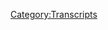 {{Transcript
    | title         = [[229: Mars Germans and Moon Leases]]
    | caption       = [https://knowledgefight.libsyn.com/knowledge-fight-mars-germans-and-moon-leases Listen to this episode on Libsyn]
    | episodeNumber = [[229: Mars Germans and Moon Leases|229]]
    | length        = 01:32:11
}}

{{MessageBox
    | header     = Warning: Bot Generated Content
    | text       = This transcript was automatically generated by transcription software and likely contains many mistakes and misattributions. Please check the audio for definitive quotes, attribution, and context.
    | image      = N3yvass4myg91.webp
    | imagewidth = 50px
    | id         = warning
}}

{{TranscriptBlock
    | name      = Unknown Speaker
    | timestamp = 00:00:00.000
    | text      = Andy in Kansas, you're on the air. Thanks for holding.
}}

{{TranscriptBlock
    | name      = Unknown Speaker
    | timestamp = 00:00:04.000
    | text      = Hello Alex, I'm a first time caller. I'm a huge fan. I love your work.
}}

{{TranscriptBlock
    | name      = Unknown Speaker
    | timestamp = 00:00:07.280
    | text      = I love you.
}}

{{TranscriptBlock
    | name      = Unknown Speaker
    | timestamp = 00:00:07.759
    | text      = Hey everybody, welcome back to Knowledge Fight. I'm Dan.
}}

{{TranscriptBlock
    | name      = Unknown Speaker
    | timestamp = 00:00:09.759
    | text      = I'm Jordan.
}}

{{TranscriptBlock
    | name      = Unknown Speaker
    | timestamp = 00:00:10.320
    | text      = We're a couple dudes. Like to sit around, drink novelty beverages,
}}

{{TranscriptBlock
    | name      = Unknown Speaker
    | timestamp = 00:00:12.560
    | text      = and talk a little bit about Alex Jones.
}}

{{TranscriptBlock
    | name      = Unknown Speaker
    | timestamp = 00:00:14.080
    | text      = Indeed we are. Dan.
}}

{{TranscriptBlock
    | name      = Unknown Speaker
    | timestamp = 00:00:15.759
    | text      = Jordan.
}}

{{TranscriptBlock
    | name      = Unknown Speaker
    | timestamp = 00:00:16.559
    | text      = Dan.
}}

{{TranscriptBlock
    | name      = Unknown Speaker
    | timestamp = 00:00:17.280
    | text      = Jordan.
}}

{{TranscriptBlock
    | name      = Unknown Speaker
    | timestamp = 00:00:18.239
    | text      = When was the last time you went to a museum?
}}

{{TranscriptBlock
    | name      = Unknown Speaker
    | timestamp = 00:00:21.039
    | text      = A museum, I believe the last time might have been over, does an aquarium count? No, that's-
}}

{{TranscriptBlock
    | name      = Unknown Speaker
    | timestamp = 00:00:26.480
    | text      = No, an aquarium. It's a fish museum.
}}

{{TranscriptBlock
    | name      = Unknown Speaker
    | timestamp = 00:00:28.000
    | text      = Fish museum. I went to Shedd Aquarium not too long ago. I went to that big museum downtown
}}

{{TranscriptBlock
    | name      = Unknown Speaker
    | timestamp = 00:00:32.799
    | text      = maybe like three years ago or so.
}}

{{TranscriptBlock
    | name      = Unknown Speaker
    | timestamp = 00:00:35.439
    | text      = Which? Chicago features a surprising number of-
}}

{{TranscriptBlock
    | name      = Unknown Speaker
    | timestamp = 00:00:38.320
    | text      = The Field Museum.
}}

{{TranscriptBlock
    | name      = Unknown Speaker
    | timestamp = 00:00:38.719
    | text      = Big museums. Oh, the Field Museum is great.
}}

{{TranscriptBlock
    | name      = Unknown Speaker
    | timestamp = 00:00:40.479
    | text      = Yeah, they went there because they had like a free day or something. I think my brother was in town.
}}

{{TranscriptBlock
    | name      = Unknown Speaker
    | timestamp = 00:00:44.479
    | text      = Did you touch something?
}}

{{TranscriptBlock
    | name      = Unknown Speaker
    | timestamp = 00:00:45.280
    | text      = Got real depressed because there was a whole big display about the
}}

{{TranscriptBlock
    | name      = Unknown Speaker
    | timestamp = 00:00:49.039
    | text      = extinctions that have happened over the years.
}}

{{TranscriptBlock
    | name      = Unknown Speaker
    | timestamp = 00:00:51.119
    | text      = Oh yeah.
}}

{{TranscriptBlock
    | name      = Unknown Speaker
    | timestamp = 00:00:51.679
    | text      = Like we're in one.
}}

{{TranscriptBlock
    | name      = Unknown Speaker
    | timestamp = 00:00:52.719
    | text      = Yeah.
}}

{{TranscriptBlock
    | name      = Unknown Speaker
    | timestamp = 00:00:53.280
    | text      = Kind of bummed me out a little bit like, hey, thanks museum.
}}

{{TranscriptBlock
    | name      = Unknown Speaker
    | timestamp = 00:00:56.320
    | text      = Did they have like a-
}}

{{TranscriptBlock
    | name      = Unknown Speaker
    | timestamp = 00:00:56.880
    | text      = You're bumming the shit out of me.
}}

{{TranscriptBlock
    | name      = Unknown Speaker
    | timestamp = 00:00:57.920
    | text      = Did they have like a next door where you walk in and it's like, and humans in 23 years will be gone.
}}

{{TranscriptBlock
    | name      = Unknown Speaker
    | timestamp = 00:01:03.359
    | text      = The end of the whole thing was kind of implying that.
}}

{{TranscriptBlock
    | name      = Unknown Speaker
    | timestamp = 00:01:07.040
    | text      = There was like a real like, are we going to be a part of this one?
}}

{{TranscriptBlock
    | name      = Unknown Speaker
    | timestamp = 00:01:10.560
    | text      = Yeah.
}}

{{TranscriptBlock
    | name      = Unknown Speaker
    | timestamp = 00:01:11.280
    | text      = Oh, great.
}}

{{TranscriptBlock
    | name      = Unknown Speaker
    | timestamp = 00:01:11.920
    | text      = Yeah. What was the-
}}

{{TranscriptBlock
    | name      = Unknown Speaker
    | timestamp = 00:01:13.040
    | text      = I think there was a recent report on biodiversity that said even if climate change doesn't kill us,
}}

{{TranscriptBlock
    | name      = Unknown Speaker
    | timestamp = 00:01:18.079
    | text      = the fact that we're destroying all of the species of the world means we're inevitably going to be
}}

{{TranscriptBlock
    | name      = Unknown Speaker
    | timestamp = 00:01:22.159
    | text      = dying.
}}

{{TranscriptBlock
    | name      = Unknown Speaker
    | timestamp = 00:01:22.560
    | text      = Alex Jones would tell you that any biodiversity assessment is really just code for eugenics about
}}

{{TranscriptBlock
    | name      = Unknown Speaker
    | timestamp = 00:01:27.040
    | text      = how they want to kill off all the humans. And I know that because I know a lot about Alex Jones.
}}

{{TranscriptBlock
    | name      = Unknown Speaker
    | timestamp = 00:01:31.760
    | text      = Hell, that's a transition right there.
}}

{{TranscriptBlock
    | name      = Unknown Speaker
    | timestamp = 00:01:33.920
    | text      = Thank you.
}}

{{TranscriptBlock
    | name      = Unknown Speaker
    | timestamp = 00:01:34.640
    | text      = God damn.
}}

{{TranscriptBlock
    | name      = Unknown Speaker
    | timestamp = 00:01:35.599
    | text      = Never been smoother.
}}

{{TranscriptBlock
    | name      = Unknown Speaker
    | timestamp = 00:01:36.400
    | text      = Oh, that's a miracle.
}}

{{TranscriptBlock
    | name      = Unknown Speaker
    | timestamp = 00:01:37.840
    | text      = You don't know anything about Alex Jones.
}}

{{TranscriptBlock
    | name      = Unknown Speaker
    | timestamp = 00:01:39.680
    | text      = And that's the show.
}}

{{TranscriptBlock
    | name      = Unknown Speaker
    | timestamp = 00:01:41.040
    | text      = Guys, today it's wacky Wednesday.
}}

{{TranscriptBlock
    | name      = Unknown Speaker
    | timestamp = 00:01:42.799
    | text      = Yay.
}}

{{TranscriptBlock
    | name      = Unknown Speaker
    | timestamp = 00:01:43.359
    | text      = So it is time for us to pay a visit to the wacky wacky world of the secret space program.
}}

{{TranscriptBlock
    | name      = Unknown Speaker
    | timestamp = 00:01:49.280
    | text      = Oh my God.
}}

{{TranscriptBlock
    | name      = Unknown Speaker
    | timestamp = 00:01:49.840
    | text      = I need a wacky Wednesday.
}}

{{TranscriptBlock
    | name      = Unknown Speaker
    | timestamp = 00:01:51.040
    | text      = Yeah, I know.
}}

{{TranscriptBlock
    | name      = Unknown Speaker
    | timestamp = 00:01:51.519
    | text      = Yeah.
}}

{{TranscriptBlock
    | name      = Unknown Speaker
    | timestamp = 00:01:52.079
    | text      = We have our end game coverage coming- not end game, sorry.
}}

{{TranscriptBlock
    | name      = Unknown Speaker
    | timestamp = 00:01:56.239
    | text      = The Obama deception coverage coming up next week.
}}

{{TranscriptBlock
    | name      = Unknown Speaker
    | timestamp = 00:01:59.120
    | text      = And that is a whole lot of Alex.
}}

{{TranscriptBlock
    | name      = Unknown Speaker
    | timestamp = 00:02:01.040
    | text      = So we want to give you guys a little break, a little reprieve from talking about Alex Jones
}}

{{TranscriptBlock
    | name      = Unknown Speaker
    | timestamp = 00:02:06.000
    | text      = to talk about the wonderful world of Project Camelot, where Carrie Cassidy, our intrepid
}}

{{TranscriptBlock
    | name      = Unknown Speaker
    | timestamp = 00:02:11.199
    | text      = investigative reporter, sits down with space weirdos and asks them pointed questions
}}

{{TranscriptBlock
    | name      = Unknown Speaker
    | timestamp = 00:02:16.159
    | text      = about their time in space.
}}

{{TranscriptBlock
    | name      = Unknown Speaker
    | timestamp = 00:02:17.360
    | text      = Perfect.
}}

{{TranscriptBlock
    | name      = Unknown Speaker
    | timestamp = 00:02:18.000
    | text      = Yeah.
}}

{{TranscriptBlock
    | name      = Unknown Speaker
    | timestamp = 00:02:18.319
    | text      = It's a perfect show format.
}}

{{TranscriptBlock
    | name      = Unknown Speaker
    | timestamp = 00:02:20.400
    | text      = It really is.
}}

{{TranscriptBlock
    | name      = Unknown Speaker
    | timestamp = 00:02:21.599
    | text      = It's pretty great until you get a racist play idea.
}}

{{TranscriptBlock
    | name      = Unknown Speaker
    | timestamp = 00:02:24.080
    | text      = Yeah, then it gets into trouble.
}}

{{TranscriptBlock
    | name      = Unknown Speaker
    | timestamp = 00:02:25.759
    | text      = Then it gets into trouble.
}}

{{TranscriptBlock
    | name      = Unknown Speaker
    | timestamp = 00:02:26.800
    | text      = Then it's a little ill-advised.
}}

{{TranscriptBlock
    | name      = Unknown Speaker
    | timestamp = 00:02:29.039
    | text      = But before we get going on today's show, I'd like to take a little moment to say thank
}}

{{TranscriptBlock
    | name      = Unknown Speaker
    | timestamp = 00:02:33.599
    | text      = you to somebody who has joined up with the team and has donated to the show, which we
}}

{{TranscriptBlock
    | name      = Unknown Speaker
    | timestamp = 00:02:38.319
    | text      = very much appreciate.
}}

{{TranscriptBlock
    | name      = Unknown Speaker
    | timestamp = 00:02:39.520
    | text      = So I'd like to say thank you so much to Molly Wobbles.
}}

{{TranscriptBlock
    | name      = Unknown Speaker
    | timestamp = 00:02:43.280
    | text      = You are now a policy wonk.
}}

{{TranscriptBlock
    | name      = Unknown Speaker
    | timestamp = 00:02:45.360
    | text      = I'm a policy wonk.
}}

{{TranscriptBlock
    | name      = Unknown Speaker
    | timestamp = 00:02:46.560
    | text      = Thank you.
}}

{{TranscriptBlock
    | name      = Unknown Speaker
    | timestamp = 00:02:47.280
    | text      = Thank you very much, Molly.
}}

{{TranscriptBlock
    | name      = Unknown Speaker
    | timestamp = 00:02:48.560
    | text      = So if you would like to support the show and what we do, you can go to our website, click
}}

{{TranscriptBlock
    | name      = Unknown Speaker
    | timestamp = 00:02:52.800
    | text      = that little button that says Support the Show over on KnowledgeFight.com.
}}

{{TranscriptBlock
    | name      = Unknown Speaker
    | timestamp = 00:02:56.240
    | text      = We would appreciate it.
}}

{{TranscriptBlock
    | name      = Unknown Speaker
    | timestamp = 00:02:57.919
    | text      = And that's that.
}}

{{TranscriptBlock
    | name      = Unknown Speaker
    | timestamp = 00:02:58.719
    | text      = Indeed you can.
}}

{{TranscriptBlock
    | name      = Unknown Speaker
    | timestamp = 00:02:59.680
    | text      = And we would.
}}

{{TranscriptBlock
    | name      = Unknown Speaker
    | timestamp = 00:03:00.879
    | text      = That's true.
}}

{{TranscriptBlock
    | name      = Unknown Speaker
    | timestamp = 00:03:01.520
    | text      = Is Molly Molly Wobble?
}}

{{TranscriptBlock
    | name      = Unknown Speaker
    | timestamp = 00:03:03.120
    | text      = Is it one word or two?
}}

{{TranscriptBlock
    | name      = Unknown Speaker
    | timestamp = 00:03:04.719
    | text      = It's Molly Wobble.
}}

{{TranscriptBlock
    | name      = Unknown Speaker
    | timestamp = 00:03:05.759
    | text      = So it's not Molly.
}}

{{TranscriptBlock
    | name      = Unknown Speaker
    | timestamp = 00:03:07.919
    | text      = It's Molly Wobble.
}}

{{TranscriptBlock
    | name      = Unknown Speaker
    | timestamp = 00:03:09.039
    | text      = Yeah, that's why I said the whole thing.
}}

{{TranscriptBlock
    | name      = Unknown Speaker
    | timestamp = 00:03:12.080
    | text      = I don't generally use people's last names.
}}

{{TranscriptBlock
    | name      = Unknown Speaker
    | timestamp = 00:03:13.680
    | text      = I don't know if people want me to use their last name.
}}

{{TranscriptBlock
    | name      = Unknown Speaker
    | timestamp = 00:03:16.479
    | text      = So I use the default of maybe a last initial sometimes.
}}

{{TranscriptBlock
    | name      = Unknown Speaker
    | timestamp = 00:03:20.240
    | text      = Right, right, right, right.
}}

{{TranscriptBlock
    | name      = Unknown Speaker
    | timestamp = 00:03:21.199
    | text      = Privacy.
}}

{{TranscriptBlock
    | name      = Unknown Speaker
    | timestamp = 00:03:21.919
    | text      = I think people would prefer you left their names out of it and just said their addresses.
}}

{{TranscriptBlock
    | name      = Unknown Speaker
    | timestamp = 00:03:26.560
    | text      = Or just came up with fun nicknames for everybody.
}}

{{TranscriptBlock
    | name      = Unknown Speaker
    | timestamp = 00:03:29.360
    | text      = So no one knows what I'm actually saying.
}}

{{TranscriptBlock
    | name      = Unknown Speaker
    | timestamp = 00:03:31.039
    | text      = Or social security numbers.
}}

{{TranscriptBlock
    | name      = Unknown Speaker
    | timestamp = 00:03:32.319
    | text      = That's a great way to identify people.
}}

{{TranscriptBlock
    | name      = Unknown Speaker
    | timestamp = 00:03:34.960
    | text      = It's a great nickname.
}}

{{TranscriptBlock
    | name      = Unknown Speaker
    | timestamp = 00:03:35.919
    | text      = My social security number is my nickname.
}}

{{TranscriptBlock
    | name      = Unknown Speaker
    | timestamp = 00:03:38.960
    | text      = So Jordan, today what we've got is an episode where the title of it is Secret Space Program
}}

{{TranscriptBlock
    | name      = Unknown Speaker
    | timestamp = 00:03:46.400
    | text      = Recruits.
}}

{{TranscriptBlock
    | name      = Unknown Speaker
    | timestamp = 00:03:47.360
    | text      = Okay, so we got multiple.
}}

{{TranscriptBlock
    | name      = Unknown Speaker
    | timestamp = 00:03:49.919
    | text      = Okay, all right, all right.
}}

{{TranscriptBlock
    | name      = Unknown Speaker
    | timestamp = 00:03:51.680
    | text      = So Carrie Cassidy sits down with a couple of dudes.
}}

{{TranscriptBlock
    | name      = Unknown Speaker
    | timestamp = 00:03:54.400
    | text      = One guy's name is Jason Rice and the other guy I believe is Tony Rodriguez.
}}

{{TranscriptBlock
    | name      = Unknown Speaker
    | timestamp = 00:03:59.199
    | text      = All right.
}}

{{TranscriptBlock
    | name      = Unknown Speaker
    | timestamp = 00:03:59.599
    | text      = They're two gentlemen who have been a part of the Secret Space Program and may or may
}}

{{TranscriptBlock
    | name      = Unknown Speaker
    | timestamp = 00:04:03.280
    | text      = not be super soldiers.
}}

{{TranscriptBlock
    | name      = Unknown Speaker
    | timestamp = 00:04:04.560
    | text      = Okay, all right.
}}

{{TranscriptBlock
    | name      = Unknown Speaker
    | timestamp = 00:04:05.520
    | text      = So that's very exciting.
}}

{{TranscriptBlock
    | name      = Unknown Speaker
    | timestamp = 00:04:07.199
    | text      = It also sounds like they could be the lead actors in a reboot of CHiPs.
}}

{{TranscriptBlock
    | name      = Unknown Speaker
    | timestamp = 00:04:11.520
    | text      = That's all I'm saying.
}}

{{TranscriptBlock
    | name      = Unknown Speaker
    | timestamp = 00:04:12.800
    | text      = Poncharelli, Tony Rodriguez.
}}

{{TranscriptBlock
    | name      = Unknown Speaker
    | timestamp = 00:04:14.960
    | text      = Yes, it's possible.
}}

{{TranscriptBlock
    | name      = Unknown Speaker
    | timestamp = 00:04:16.800
    | text      = But here is an out of context drop from today's show.
}}

{{TranscriptBlock
    | name      = Unknown Speaker
    | timestamp = 00:04:20.240
    | text      = And I know you have said you sort of started out as an Illuminati sex slave.
}}

{{TranscriptBlock
    | name      = Unknown Speaker
    | timestamp = 00:04:25.360
    | text      = Oh, oh boy, oh boy.
}}

{{TranscriptBlock
    | name      = Unknown Speaker
    | timestamp = 00:04:29.759
    | text      = It's a tough way to start out.
}}

{{TranscriptBlock
    | name      = Unknown Speaker
    | timestamp = 00:04:32.240
    | text      = If that were true, that would be the wrong reaction.
}}

{{TranscriptBlock
    | name      = Unknown Speaker
    | timestamp = 00:04:37.199
    | text      = I would say that's a tough like entry level position.
}}

{{TranscriptBlock
    | name      = Unknown Speaker
    | timestamp = 00:04:40.399
    | text      = You know, like, well, I started out as an Illuminati sex slave.
}}

{{TranscriptBlock
    | name      = Unknown Speaker
    | timestamp = 00:04:42.879
    | text      = Now I'm an accountant.
}}

{{TranscriptBlock
    | name      = Unknown Speaker
    | timestamp = 00:04:43.519
    | text      = I worked my way up.
}}

{{TranscriptBlock
    | name      = Unknown Speaker
    | timestamp = 00:04:44.399
    | text      = Yeah, absolutely.
}}

{{TranscriptBlock
    | name      = Unknown Speaker
    | timestamp = 00:04:45.759
    | text      = The American dream is possible for anyone.
}}

{{TranscriptBlock
    | name      = Unknown Speaker
    | timestamp = 00:04:48.480
    | text      = Yes.
}}

{{TranscriptBlock
    | name      = Unknown Speaker
    | timestamp = 00:04:48.800
    | text      = So that was in reference to Tony.
}}

{{TranscriptBlock
    | name      = Unknown Speaker
    | timestamp = 00:04:51.680
    | text      = Tony and Jason have different stories.
}}

{{TranscriptBlock
    | name      = Unknown Speaker
    | timestamp = 00:04:53.360
    | text      = They weren't in space together or anything like that.
}}

{{TranscriptBlock
    | name      = Unknown Speaker
    | timestamp = 00:04:55.600
    | text      = Right, right, right, right.
}}

{{TranscriptBlock
    | name      = Unknown Speaker
    | timestamp = 00:04:56.319
    | text      = But there are overlaps to their story, which is why they're on together.
}}

{{TranscriptBlock
    | name      = Unknown Speaker
    | timestamp = 00:04:59.439
    | text      = And I believe that they met each other through some internet forum and have become friends
}}

{{TranscriptBlock
    | name      = Unknown Speaker
    | timestamp = 00:05:04.160
    | text      = or something like that.
}}

{{TranscriptBlock
    | name      = Unknown Speaker
    | timestamp = 00:05:04.639
    | text      = I mean, that's nice.
}}

{{TranscriptBlock
    | name      = Unknown Speaker
    | timestamp = 00:05:06.079
    | text      = Sure.
}}

{{TranscriptBlock
    | name      = Unknown Speaker
    | timestamp = 00:05:06.399
    | text      = That's nice.
}}

{{TranscriptBlock
    | name      = Unknown Speaker
    | timestamp = 00:05:06.959
    | text      = I'm for it.
}}

{{TranscriptBlock
    | name      = Unknown Speaker
    | timestamp = 00:05:07.279
    | text      = You can all use a friend.
}}

{{TranscriptBlock
    | name      = Unknown Speaker
    | timestamp = 00:05:08.240
    | text      = I'm all about friendship.
}}

{{TranscriptBlock
    | name      = Unknown Speaker
    | timestamp = 00:05:10.079
    | text      = So here is Carrie Cassidy beginning the interview and starting it out.
}}

{{TranscriptBlock
    | name      = Unknown Speaker
    | timestamp = 00:05:15.519
    | text      = Hi, everyone.
}}

{{TranscriptBlock
    | name      = Unknown Speaker
    | timestamp = 00:05:16.240
    | text      = I'm Carrie Cassidy from Project Camelot.
}}

{{TranscriptBlock
    | name      = Unknown Speaker
    | timestamp = 00:05:18.639
    | text      = And I am here today with two very interesting individuals.
}}

{{TranscriptBlock
    | name      = Unknown Speaker
    | timestamp = 00:05:23.839
    | text      = And we're going to be talking about the secret space program, Mars, the moon, and these experiences
}}

{{TranscriptBlock
    | name      = Unknown Speaker
    | timestamp = 00:05:31.519
    | text      = that both these guys have been having in their past.
}}

{{TranscriptBlock
    | name      = Unknown Speaker
    | timestamp = 00:05:35.680
    | text      = And I'm not sure whether it's ongoing or not.
}}

{{TranscriptBlock
    | name      = Unknown Speaker
    | timestamp = 00:05:38.079
    | text      = So we're going to find that out.
}}

{{TranscriptBlock
    | name      = Unknown Speaker
    | timestamp = 00:05:39.360
    | text      = So we're just calling them secret space program recruits, kind of for a lack of another kind
}}

{{TranscriptBlock
    | name      = Unknown Speaker
    | timestamp = 00:05:47.199
    | text      = of designation.
}}

{{TranscriptBlock
    | name      = Unknown Speaker
    | timestamp = 00:05:49.600
    | text      = And they will both sort of share their titles, etc.
}}

{{TranscriptBlock
    | name      = Unknown Speaker
    | timestamp = 00:05:53.120
    | text      = Why don't you have a designation?
}}

{{TranscriptBlock
    | name      = Unknown Speaker
    | timestamp = 00:05:55.519
    | text      = I don't know.
}}

{{TranscriptBlock
    | name      = Unknown Speaker
    | timestamp = 00:05:56.000
    | text      = But isn't Alec against SSPR inhibitors?
}}

{{TranscriptBlock
    | name      = Unknown Speaker
    | timestamp = 00:06:00.399
    | text      = SSRI?
}}

{{TranscriptBlock
    | name      = Unknown Speaker
    | timestamp = 00:06:02.000
    | text      = Super Space Program Recruits.
}}

{{TranscriptBlock
    | name      = Unknown Speaker
    | timestamp = 00:06:03.600
    | text      = Ah, there we go.
}}

{{TranscriptBlock
    | name      = Unknown Speaker
    | timestamp = 00:06:04.879
    | text      = I gotcha.
}}

{{TranscriptBlock
    | name      = Unknown Speaker
    | timestamp = 00:06:06.240
    | text      = Come on.
}}

{{TranscriptBlock
    | name      = Unknown Speaker
    | timestamp = 00:06:07.600
    | text      = I believe he is.
}}

{{TranscriptBlock
    | name      = Unknown Speaker
    | timestamp = 00:06:08.399
    | text      = I think he thinks they're hallucinogen class.
}}

{{TranscriptBlock
    | name      = Unknown Speaker
    | timestamp = 00:06:11.279
    | text      = They are.
}}

{{TranscriptBlock
    | name      = Unknown Speaker
    | timestamp = 00:06:12.000
    | text      = I think that these people might be suffering from some hallucinations, to be perfectly
}}

{{TranscriptBlock
    | name      = Unknown Speaker
    | timestamp = 00:06:15.120
    | text      = honest.
}}

{{TranscriptBlock
    | name      = Unknown Speaker
    | timestamp = 00:06:15.439
    | text      = Maybe a little bit.
}}

{{TranscriptBlock
    | name      = Unknown Speaker
    | timestamp = 00:06:16.720
    | text      = So I feel like in the years that Carrie Cassidy has been doing this, she should have a designation
}}

{{TranscriptBlock
    | name      = Unknown Speaker
    | timestamp = 00:06:22.000
    | text      = for these people, like whatever level they're on.
}}

{{TranscriptBlock
    | name      = Unknown Speaker
    | timestamp = 00:06:24.639
    | text      = She shouldn't just randomly be like, oh, we're going to fucking call them recruits.
}}

{{TranscriptBlock
    | name      = Unknown Speaker
    | timestamp = 00:06:27.920
    | text      = Who knows?
}}

{{TranscriptBlock
    | name      = Unknown Speaker
    | timestamp = 00:06:28.399
    | text      = I mean, you could call them noncommissioned officers.
}}

{{TranscriptBlock
    | name      = Unknown Speaker
    | timestamp = 00:06:30.560
    | text      = Wouldn't that count?
}}

{{TranscriptBlock
    | name      = Unknown Speaker
    | timestamp = 00:06:31.279
    | text      = Sure.
}}

{{TranscriptBlock
    | name      = Unknown Speaker
    | timestamp = 00:06:31.600
    | text      = They're contractors.
}}

{{TranscriptBlock
    | name      = Unknown Speaker
    | timestamp = 00:06:33.279
    | text      = Contractors.
}}

{{TranscriptBlock
    | name      = Unknown Speaker
    | timestamp = 00:06:34.000
    | text      = That's nice.
}}

{{TranscriptBlock
    | name      = Unknown Speaker
    | timestamp = 00:06:34.639
    | text      = I like that.
}}

{{TranscriptBlock
    | name      = Unknown Speaker
    | timestamp = 00:06:35.199
    | text      = I'm not entirely sure.
}}

{{TranscriptBlock
    | name      = Unknown Speaker
    | timestamp = 00:06:36.639
    | text      = But here is the gentleman coming in, chiming in, saying hello so you can get used to their
}}

{{TranscriptBlock
    | name      = Unknown Speaker
    | timestamp = 00:06:42.079
    | text      = relative voices.
}}

{{TranscriptBlock
    | name      = Unknown Speaker
    | timestamp = 00:06:43.920
    | text      = So I'd like to welcome Jason Rice and Tony Rodriguez.
}}

{{TranscriptBlock
    | name      = Unknown Speaker
    | timestamp = 00:06:47.920
    | text      = And I'm going to switch the screen over to them here.
}}

{{TranscriptBlock
    | name      = Unknown Speaker
    | timestamp = 00:06:52.399
    | text      = And just bear with me if we do have some bandwidth issues.
}}

{{TranscriptBlock
    | name      = Unknown Speaker
    | timestamp = 00:06:56.399
    | text      = We have two guys on at once, and sometimes that can be an issue.
}}

{{TranscriptBlock
    | name      = Unknown Speaker
    | timestamp = 00:06:59.839
    | text      = All right.
}}

{{TranscriptBlock
    | name      = Unknown Speaker
    | timestamp = 00:07:00.240
    | text      = So go ahead.
}}

{{TranscriptBlock
    | name      = Unknown Speaker
    | timestamp = 00:07:01.759
    | text      = Real quick, that's important to consider.
}}

{{TranscriptBlock
    | name      = Unknown Speaker
    | timestamp = 00:07:03.920
    | text      = Is it an issue?
}}

{{TranscriptBlock
    | name      = Unknown Speaker
    | timestamp = 00:07:04.800
    | text      = Remember that as things go.
}}

{{TranscriptBlock
    | name      = Unknown Speaker
    | timestamp = 00:07:06.800
    | text      = I feel like that means it's going to come back into play.
}}

{{TranscriptBlock
    | name      = Unknown Speaker
    | timestamp = 00:07:08.879
    | text      = Guys, want to say hello to the audience?
}}

{{TranscriptBlock
    | name      = Unknown Speaker
    | timestamp = 00:07:11.839
    | text      = Well, certainly.
}}

{{TranscriptBlock
    | name      = Unknown Speaker
    | timestamp = 00:07:12.800
    | text      = Hello, everybody.
}}

{{TranscriptBlock
    | name      = Unknown Speaker
    | timestamp = 00:07:14.079
    | text      = Thank you for having me on your show today, Kerry.
}}

{{TranscriptBlock
    | name      = Unknown Speaker
    | timestamp = 00:07:16.240
    | text      = I certainly appreciate the opportunity.
}}

{{TranscriptBlock
    | name      = Unknown Speaker
    | timestamp = 00:07:18.000
    | text      = This is Jason.
}}

{{TranscriptBlock
    | name      = Unknown Speaker
    | timestamp = 00:07:18.800
    | text      = Yeah.
}}

{{TranscriptBlock
    | name      = Unknown Speaker
    | timestamp = 00:07:19.199
    | text      = Hi, everybody.
}}

{{TranscriptBlock
    | name      = Unknown Speaker
    | timestamp = 00:07:20.160
    | text      = It's good to be here.
}}

{{TranscriptBlock
    | name      = Unknown Speaker
    | timestamp = 00:07:21.279
    | text      = And it's great to be on media, Kerry, for the first time.
}}

{{TranscriptBlock
    | name      = Unknown Speaker
    | timestamp = 00:07:24.720
    | text      = And I'm glad to do this.
}}

{{TranscriptBlock
    | name      = Unknown Speaker
    | timestamp = 00:07:25.920
    | text      = This is my first time really with Jason live.
}}

{{TranscriptBlock
    | name      = Unknown Speaker
    | timestamp = 00:07:28.000
    | text      = We've been in contact with each other through Gaia for a while now.
}}

{{TranscriptBlock
    | name      = Unknown Speaker
    | timestamp = 00:07:32.160
    | text      = So it's good.
}}

{{TranscriptBlock
    | name      = Unknown Speaker
    | timestamp = 00:07:33.839
    | text      = I'm still learning about his story.
}}

{{TranscriptBlock
    | name      = Unknown Speaker
    | timestamp = 00:07:35.199
    | text      = I'm happy to be here and continue.
}}

{{TranscriptBlock
    | name      = Unknown Speaker
    | timestamp = 00:07:37.439
    | text      = Gaia, I believe that's the internet message board that they are.
}}

{{TranscriptBlock
    | name      = Unknown Speaker
    | timestamp = 00:07:40.879
    | text      = Oh, okay.
}}

{{TranscriptBlock
    | name      = Unknown Speaker
    | timestamp = 00:07:41.759
    | text      = Because I look, if we're dealing with the secret space program, it is entirely possible
}}

{{TranscriptBlock
    | name      = Unknown Speaker
    | timestamp = 00:07:48.959
    | text      = that there is a sentient over spirit that guides them to each other.
}}

{{TranscriptBlock
    | name      = Unknown Speaker
    | timestamp = 00:07:54.240
    | text      = We got hooked up together by the personification of Mother Earth.
}}

{{TranscriptBlock
    | name      = Unknown Speaker
    | timestamp = 00:07:57.839
    | text      = And we've been friends ever since.
}}

{{TranscriptBlock
    | name      = Unknown Speaker
    | timestamp = 00:08:00.639
    | text      = All right, man.
}}

{{TranscriptBlock
    | name      = Unknown Speaker
    | timestamp = 00:08:01.439
    | text      = You talk to a tree.
}}

{{TranscriptBlock
    | name      = Unknown Speaker
    | timestamp = 00:08:02.399
    | text      = Ah, rhizome theory, Dan.
}}

{{TranscriptBlock
    | name      = Unknown Speaker
    | timestamp = 00:08:05.519
    | text      = I would say that this interview is probably like, it starts out real hot and then it disappoints
}}

{{TranscriptBlock
    | name      = Unknown Speaker
    | timestamp = 00:08:15.920
    | text      = for a bit and then gets all right.
}}

{{TranscriptBlock
    | name      = Unknown Speaker
    | timestamp = 00:08:18.319
    | text      = It was an interesting experience listening to it because someone like Eddie Page or Mark
}}

{{TranscriptBlock
    | name      = Unknown Speaker
    | timestamp = 00:08:22.319
    | text      = Richards, whenever we have those people and it's kind of like the hits just keep coming.
}}

{{TranscriptBlock
    | name      = Unknown Speaker
    | timestamp = 00:08:26.079
    | text      = Oh yeah, they know what you want.
}}

{{TranscriptBlock
    | name      = Unknown Speaker
    | timestamp = 00:08:27.600
    | text      = This is ridiculous.
}}

{{TranscriptBlock
    | name      = Unknown Speaker
    | timestamp = 00:08:28.480
    | text      = This is ridiculous.
}}

{{TranscriptBlock
    | name      = Unknown Speaker
    | timestamp = 00:08:29.199
    | text      = They're fast food.
}}

{{TranscriptBlock
    | name      = Unknown Speaker
    | timestamp = 00:08:30.319
    | text      = That's what they are.
}}

{{TranscriptBlock
    | name      = Unknown Speaker
    | timestamp = 00:08:31.439
    | text      = They're just going for the lowest common denominator.
}}

{{TranscriptBlock
    | name      = Unknown Speaker
    | timestamp = 00:08:33.440
    | text      = Yeah, yeah.
}}

{{TranscriptBlock
    | name      = Unknown Speaker
    | timestamp = 00:08:33.840
    | text      = And you can hear from Jason Rice's voice already.
}}

{{TranscriptBlock
    | name      = Unknown Speaker
    | timestamp = 00:08:36.080
    | text      = He's kind of like a drab, dull, no nonsense kind of.
}}

{{TranscriptBlock
    | name      = Unknown Speaker
    | timestamp = 00:08:41.200
    | text      = He has a real boring voice is what I'm saying.
}}

{{TranscriptBlock
    | name      = Unknown Speaker
    | timestamp = 00:08:43.759
    | text      = Right.
}}

{{TranscriptBlock
    | name      = Unknown Speaker
    | timestamp = 00:08:44.159
    | text      = So he's not coming in with like a lot of the entertainment value that you would hope from
}}

{{TranscriptBlock
    | name      = Unknown Speaker
    | timestamp = 00:08:48.399
    | text      = a space weirdo.
}}

{{TranscriptBlock
    | name      = Unknown Speaker
    | timestamp = 00:08:50.000
    | text      = So that's tough.
}}

{{TranscriptBlock
    | name      = Unknown Speaker
    | timestamp = 00:08:50.799
    | text      = But like I said.
}}

{{TranscriptBlock
    | name      = Unknown Speaker
    | timestamp = 00:08:51.840
    | text      = Which supports his argument that perhaps he was telling the truth.
}}

{{TranscriptBlock
    | name      = Unknown Speaker
    | timestamp = 00:08:55.519
    | text      = It's possible.
}}

{{TranscriptBlock
    | name      = Unknown Speaker
    | timestamp = 00:08:56.159
    | text      = They always go for boring people to be Illuminati sex slaves.
}}

{{TranscriptBlock
    | name      = Unknown Speaker
    | timestamp = 00:08:59.600
    | text      = He wasn't the Illuminati sex slaves.
}}

{{TranscriptBlock
    | name      = Unknown Speaker
    | timestamp = 00:09:01.039
    | text      = That's that's Tony.
}}

{{TranscriptBlock
    | name      = Unknown Speaker
    | timestamp = 00:09:03.200
    | text      = But I told you this starts out hot.
}}

{{TranscriptBlock
    | name      = Unknown Speaker
    | timestamp = 00:09:06.320
    | text      = And here is the where Carrie starts reading their bios.
}}

{{TranscriptBlock
    | name      = Unknown Speaker
    | timestamp = 00:09:10.000
    | text      = And I was like, this is so promising.
}}

{{TranscriptBlock
    | name      = Unknown Speaker
    | timestamp = 00:09:12.960
    | text      = So it looks like at age two, Jason befriended a human appearing visitor named Steven or
}}

{{TranscriptBlock
    | name      = Unknown Speaker
    | timestamp = 00:09:21.519
    | text      = Stein.
}}

{{TranscriptBlock
    | name      = Unknown Speaker
    | timestamp = 00:09:22.320
    | text      = How do you say the name?
}}

{{TranscriptBlock
    | name      = Unknown Speaker
    | timestamp = 00:09:23.279
    | text      = Pull up, pull up.
}}

{{TranscriptBlock
    | name      = Unknown Speaker
    | timestamp = 00:09:24.960
    | text      = Steven.
}}

{{TranscriptBlock
    | name      = Unknown Speaker
    | timestamp = 00:09:25.600
    | text      = Steven was to observe and learn about Earth's cultures and people.
}}

{{TranscriptBlock
    | name      = Unknown Speaker
    | timestamp = 00:09:31.039
    | text      = This friendship marked a pivotal time.
}}

{{TranscriptBlock
    | name      = Unknown Speaker
    | timestamp = 00:09:33.360
    | text      = He's also a lawyer, which is he explained his lawyer and escape artist and those that
}}

{{TranscriptBlock
    | name      = Unknown Speaker
    | timestamp = 00:09:40.799
    | text      = have listened to.
}}

{{TranscriptBlock
    | name      = Unknown Speaker
    | timestamp = 00:09:41.759
    | text      = Also, this doesn't come back up at all.
}}

{{TranscriptBlock
    | name      = Unknown Speaker
    | timestamp = 00:09:45.039
    | text      = It never comes back up at all that he befriended Steven at the age of two.
}}

{{TranscriptBlock
    | name      = Unknown Speaker
    | timestamp = 00:09:49.039
    | text      = Doesn't go.
}}

{{TranscriptBlock
    | name      = Unknown Speaker
    | timestamp = 00:09:49.519
    | text      = No, that doesn't come back up.
}}

{{TranscriptBlock
    | name      = Unknown Speaker
    | timestamp = 00:09:50.799
    | text      = And secondly, it doesn't come back up.
}}

{{TranscriptBlock
    | name      = Unknown Speaker
    | timestamp = 00:09:52.399
    | text      = That that is why he is an escape artist.
}}

{{TranscriptBlock
    | name      = Unknown Speaker
    | timestamp = 00:09:55.600
    | text      = No idea what that means.
}}

{{TranscriptBlock
    | name      = Unknown Speaker
    | timestamp = 00:09:56.879
    | text      = That's why he's an escape artist.
}}

{{TranscriptBlock
    | name      = Unknown Speaker
    | timestamp = 00:09:58.159
    | text      = I would have loved to know so much more about him being the Houdini of secret space programs.
}}

{{TranscriptBlock
    | name      = Unknown Speaker
    | timestamp = 00:10:03.759
    | text      = But it goes on.
}}

{{TranscriptBlock
    | name      = Unknown Speaker
    | timestamp = 00:10:05.759
    | text      = Jimmy Church, his show, you will have heard some of that story, I'm sure, of course.
}}

{{TranscriptBlock
    | name      = Unknown Speaker
    | timestamp = 00:10:12.720
    | text      = And ultimately, he got involved in a military my lab situation and he was identified as
}}

{{TranscriptBlock
    | name      = Unknown Speaker
    | timestamp = 00:10:20.320
    | text      = an intuitive empath.
}}

{{TranscriptBlock
    | name      = Unknown Speaker
    | timestamp = 00:10:21.919
    | text      = Of course, enrolled in experimental behavior studies.
}}

{{TranscriptBlock
    | name      = Unknown Speaker
    | timestamp = 00:10:25.679
    | text      = That's what you do with them in 1977.
}}

{{TranscriptBlock
    | name      = Unknown Speaker
    | timestamp = 00:10:28.879
    | text      = And I guess in 1986 is the end of a seven plus year my lab training.
}}

{{TranscriptBlock
    | name      = Unknown Speaker
    | timestamp = 00:10:36.000
    | text      = 1977.
}}

{{TranscriptBlock
    | name      = Unknown Speaker
    | timestamp = 00:10:37.600
    | text      = This guy would have been under 10 years old in 1977.
}}

{{TranscriptBlock
    | name      = Unknown Speaker
    | timestamp = 00:10:41.519
    | text      = So just consider that you get him young, right in regime.
}}

{{TranscriptBlock
    | name      = Unknown Speaker
    | timestamp = 00:10:45.600
    | text      = And most of his time in active duty pertains to a program that he was involved in.
}}

{{TranscriptBlock
    | name      = Unknown Speaker
    | timestamp = 00:10:54.480
    | text      = And I'm going to kind of skim through this quickly and we'll just jump over.
}}

{{TranscriptBlock
    | name      = Unknown Speaker
    | timestamp = 00:11:00.720
    | text      = That's a little rude.
}}

{{TranscriptBlock
    | name      = Unknown Speaker
    | timestamp = 00:11:02.639
    | text      = OK, so Tony, he just she just jumps over to Tony and I'm like, hey, hey, Carrie, this
}}

{{TranscriptBlock
    | name      = Unknown Speaker
    | timestamp = 00:11:06.879
    | text      = guy was friends with an alien guy like what in her world?
}}

{{TranscriptBlock
    | name      = Unknown Speaker
    | timestamp = 00:11:10.639
    | text      = He's oh, you're just friends with an alien.
}}

{{TranscriptBlock
    | name      = Unknown Speaker
    | timestamp = 00:11:12.879
    | text      = Sure, I know a guy with a telescope, Dan.
}}

{{TranscriptBlock
    | name      = Unknown Speaker
    | timestamp = 00:11:15.919
    | text      = He works at a bus station.
}}

{{TranscriptBlock
    | name      = Unknown Speaker
    | timestamp = 00:11:17.759
    | text      = I guess that is kind of blase on it's do regular.
}}

{{TranscriptBlock
    | name      = Unknown Speaker
    | timestamp = 00:11:22.879
    | text      = Yeah, oh, wait, wait.
}}

{{TranscriptBlock
    | name      = Unknown Speaker
    | timestamp = 00:11:25.679
    | text      = Hold on.
}}

{{TranscriptBlock
    | name      = Unknown Speaker
    | timestamp = 00:11:26.000
    | text      = You know, one alien.
}}

{{TranscriptBlock
    | name      = Unknown Speaker
    | timestamp = 00:11:28.000
    | text      = Right.
}}

{{TranscriptBlock
    | name      = Unknown Speaker
    | timestamp = 00:11:28.240
    | text      = I know cocktail parties full of aliens.
}}

{{TranscriptBlock
    | name      = Unknown Speaker
    | timestamp = 00:11:30.720
    | text      = Get bent.
}}

{{TranscriptBlock
    | name      = Unknown Speaker
    | timestamp = 00:11:32.000
    | text      = Get bent, Mr. Rice.
}}

{{TranscriptBlock
    | name      = Unknown Speaker
    | timestamp = 00:11:36.639
    | text      = Let's see.
}}

{{TranscriptBlock
    | name      = Unknown Speaker
    | timestamp = 00:11:37.039
    | text      = He says he's 46 years of married father.
}}

{{TranscriptBlock
    | name      = Unknown Speaker
    | timestamp = 00:11:40.320
    | text      = I love first of all, hold on.
}}

{{TranscriptBlock
    | name      = Unknown Speaker
    | timestamp = 00:11:43.039
    | text      = The phrasing of that is amazing.
}}

{{TranscriptBlock
    | name      = Unknown Speaker
    | timestamp = 00:11:44.399
    | text      = Wait, he's four.
}}

{{TranscriptBlock
    | name      = Unknown Speaker
    | timestamp = 00:11:45.200
    | text      = I don't understand how old he is.
}}

{{TranscriptBlock
    | name      = Unknown Speaker
    | timestamp = 00:11:47.679
    | text      = He's 46 years.
}}

{{TranscriptBlock
    | name      = Unknown Speaker
    | timestamp = 00:11:48.639
    | text      = Is his child 46?
}}

{{TranscriptBlock
    | name      = Unknown Speaker
    | timestamp = 00:11:51.360
    | text      = Does it start from when he got married?
}}

{{TranscriptBlock
    | name      = Unknown Speaker
    | timestamp = 00:11:53.279
    | text      = Is he 46 years old?
}}

{{TranscriptBlock
    | name      = Unknown Speaker
    | timestamp = 00:11:54.799
    | text      = That's the problem with the language.
}}

{{TranscriptBlock
    | name      = Unknown Speaker
    | timestamp = 00:11:56.320
    | text      = But no, he's 46 years old.
}}

{{TranscriptBlock
    | name      = Unknown Speaker
    | timestamp = 00:11:57.840
    | text      = OK, so he's 46 years old, married father.
}}

{{TranscriptBlock
    | name      = Unknown Speaker
    | timestamp = 00:12:02.080
    | text      = So she couldn't have come up with a worse way to know.
}}

{{TranscriptBlock
    | name      = Unknown Speaker
    | timestamp = 00:12:05.039
    | text      = That's the most confusing possible way to say something that's very simple to say.
}}

{{TranscriptBlock
    | name      = Unknown Speaker
    | timestamp = 00:12:09.279
    | text      = Yeah, and from a name, I can't pronounce Michigan.
}}

{{TranscriptBlock
    | name      = Unknown Speaker
    | timestamp = 00:12:14.960
    | text      = He doesn't keep select.
}}

{{TranscriptBlock
    | name      = Unknown Speaker
    | timestamp = 00:12:16.000
    | text      = He calls himself a working class man.
}}

{{TranscriptBlock
    | name      = Unknown Speaker
    | timestamp = 00:12:18.159
    | text      = No, it's pronounced Michigan.
}}

{{TranscriptBlock
    | name      = Unknown Speaker
    | timestamp = 00:12:19.519
    | text      = Normal is kind of a question mark there.
}}

{{TranscriptBlock
    | name      = Unknown Speaker
    | timestamp = 00:12:22.720
    | text      = Let's see.
}}

{{TranscriptBlock
    | name      = Unknown Speaker
    | timestamp = 00:12:24.720
    | text      = I was involved.
}}

{{TranscriptBlock
    | name      = Unknown Speaker
    | timestamp = 00:12:26.320
    | text      = He calls himself a human.
}}

{{TranscriptBlock
    | name      = Unknown Speaker
    | timestamp = 00:12:28.080
    | text      = I think you're calling yourself sort of a slave or a sex slave involved with satanic
}}

{{TranscriptBlock
    | name      = Unknown Speaker
    | timestamp = 00:12:34.240
    | text      = worshiping and being used in this way.
}}

{{TranscriptBlock
    | name      = Unknown Speaker
    | timestamp = 00:12:37.759
    | text      = I'm assuming this wasn't with your permission, but we're going to.
}}

{{TranscriptBlock
    | name      = Unknown Speaker
    | timestamp = 00:12:40.480
    | text      = That wouldn't be a slave then.
}}

{{TranscriptBlock
    | name      = Unknown Speaker
    | timestamp = 00:12:41.840
    | text      = Um, well, Dan, Dan, we need to start getting into the Dom sub relationships that exist.
}}

{{TranscriptBlock
    | name      = Unknown Speaker
    | timestamp = 00:12:49.759
    | text      = That'll be part of our Obama deception coverage.
}}

{{TranscriptBlock
    | name      = Unknown Speaker
    | timestamp = 00:12:52.480
    | text      = We're going to find that out.
}}

{{TranscriptBlock
    | name      = Unknown Speaker
    | timestamp = 00:12:53.919
    | text      = And later sold off to secret space programs where he served on Mars for a short time as
}}

{{TranscriptBlock
    | name      = Unknown Speaker
    | timestamp = 00:12:59.360
    | text      = a support server, as a support soldier for the Mars Company Corporation.
}}

{{TranscriptBlock
    | name      = Unknown Speaker
    | timestamp = 00:13:04.639
    | text      = Wait, you go directly from sex slave to soldier.
}}

{{TranscriptBlock
    | name      = Unknown Speaker
    | timestamp = 00:13:07.759
    | text      = And then got involved in the series colony Corp where he lived for over a decade and
}}

{{TranscriptBlock
    | name      = Unknown Speaker
    | timestamp = 00:13:14.080
    | text      = was working on German ships as a repairman and eventually in cargo engineer on interstellar
}}

{{TranscriptBlock
    | name      = Unknown Speaker
    | timestamp = 00:13:19.360
    | text      = trade missions.
}}

{{TranscriptBlock
    | name      = Unknown Speaker
    | timestamp = 00:13:20.799
    | text      = See now part of his story is that they are able to digitally train people, you know,
}}

{{TranscriptBlock
    | name      = Unknown Speaker
    | timestamp = 00:13:25.440
    | text      = like in the matrix, like in the matrix.
}}

{{TranscriptBlock
    | name      = Unknown Speaker
    | timestamp = 00:13:26.960
    | text      = So all of this stuff about like, he doesn't have the qualifications to do that.
}}

{{TranscriptBlock
    | name      = Unknown Speaker
    | timestamp = 00:13:30.320
    | text      = It's taken care of by like, I just downloaded Kung Fu.
}}

{{TranscriptBlock
    | name      = Unknown Speaker
    | timestamp = 00:13:33.519
    | text      = Not an issue for me.
}}

{{TranscriptBlock
    | name      = Unknown Speaker
    | timestamp = 00:13:34.879
    | text      = Main issue.
}}

{{TranscriptBlock
    | name      = Unknown Speaker
    | timestamp = 00:13:37.279
    | text      = So wait, he just like the people, the Illuminati who owned him as a sex slave.
}}

{{TranscriptBlock
    | name      = Unknown Speaker
    | timestamp = 00:13:44.320
    | text      = We'll learn a little bit more about that, but yeah.
}}

{{TranscriptBlock
    | name      = Unknown Speaker
    | timestamp = 00:13:46.720
    | text      = They just gave up his papers.
}}

{{TranscriptBlock
    | name      = Unknown Speaker
    | timestamp = 00:13:48.960
    | text      = Like they, they sold them off.
}}

{{TranscriptBlock
    | name      = Unknown Speaker
    | timestamp = 00:13:50.559
    | text      = They, I don't think I have this clip because it was in a particularly boring stretch of
}}

{{TranscriptBlock
    | name      = Unknown Speaker
    | timestamp = 00:13:55.039
    | text      = the show, but I believe that as Tony explains that they were drugging their sex slaves and
}}

{{TranscriptBlock
    | name      = Unknown Speaker
    | timestamp = 00:13:59.679
    | text      = stuff like that, but then they changed to a different drug to drug them.
}}

{{TranscriptBlock
    | name      = Unknown Speaker
    | timestamp = 00:14:03.360
    | text      = Sure.
}}

{{TranscriptBlock
    | name      = Unknown Speaker
    | timestamp = 00:14:03.679
    | text      = And he was allergic to that drug.
}}

{{TranscriptBlock
    | name      = Unknown Speaker
    | timestamp = 00:14:05.200
    | text      = So they sold him off.
}}

{{TranscriptBlock
    | name      = Unknown Speaker
    | timestamp = 00:14:06.399
    | text      = I believe that that is how he explained.
}}

{{TranscriptBlock
    | name      = Unknown Speaker
    | timestamp = 00:14:08.720
    | text      = I'm going to be honest.
}}

{{TranscriptBlock
    | name      = Unknown Speaker
    | timestamp = 00:14:09.759
    | text      = That is the most reasonable explanation I have ever heard on a project.
}}

{{TranscriptBlock
    | name      = Unknown Speaker
    | timestamp = 00:14:14.159
    | text      = Camela.
}}

{{TranscriptBlock
    | name      = Unknown Speaker
    | timestamp = 00:14:14.559
    | text      = Are you kidding me?
}}

{{TranscriptBlock
    | name      = Unknown Speaker
    | timestamp = 00:14:15.120
    | text      = He's allergic to their sex drug.
}}

{{TranscriptBlock
    | name      = Unknown Speaker
    | timestamp = 00:14:17.279
    | text      = You can't use him anymore.
}}

{{TranscriptBlock
    | name      = Unknown Speaker
    | timestamp = 00:14:18.720
    | text      = Tony's not terrible at war games.
}}

{{TranscriptBlock
    | name      = Unknown Speaker
    | timestamp = 00:14:21.279
    | text      = Like he is pretty decent that like, all right, that's plausible.
}}

{{TranscriptBlock
    | name      = Unknown Speaker
    | timestamp = 00:14:24.879
    | text      = All right.
}}

{{TranscriptBlock
    | name      = Unknown Speaker
    | timestamp = 00:14:25.600
    | text      = That's a simple.
}}

{{TranscriptBlock
    | name      = Unknown Speaker
    | timestamp = 00:14:26.879
    | text      = Also cuts through any of this conspiracy bullshit.
}}

{{TranscriptBlock
    | name      = Unknown Speaker
    | timestamp = 00:14:30.399
    | text      = It's not like, oh, I was not.
}}

{{TranscriptBlock
    | name      = Unknown Speaker
    | timestamp = 00:14:32.559
    | text      = I mean, it doesn't, but I mean, in terms of this one exact moment of just like pure, like,
}}

{{TranscriptBlock
    | name      = Unknown Speaker
    | timestamp = 00:14:37.759
    | text      = no, I didn't have to fight off anybody.
}}

{{TranscriptBlock
    | name      = Unknown Speaker
    | timestamp = 00:14:39.919
    | text      = I didn't have to make an argument for my freedom.
}}

{{TranscriptBlock
    | name      = Unknown Speaker
    | timestamp = 00:14:43.519
    | text      = I wasn't saved by anybody.
}}

{{TranscriptBlock
    | name      = Unknown Speaker
    | timestamp = 00:14:45.600
    | text      = I was allergic to this new drug.
}}

{{TranscriptBlock
    | name      = Unknown Speaker
    | timestamp = 00:14:47.679
    | text      = So I got kicked off the study, you know?
}}

{{TranscriptBlock
    | name      = Unknown Speaker
    | timestamp = 00:14:49.919
    | text      = Sorry.
}}

{{TranscriptBlock
    | name      = Unknown Speaker
    | timestamp = 00:14:50.399
    | text      = Yeah.
}}

{{TranscriptBlock
    | name      = Unknown Speaker
    | timestamp = 00:14:50.799
    | text      = Bummer.
}}

{{TranscriptBlock
    | name      = Unknown Speaker
    | timestamp = 00:14:51.200
    | text      = It's like, they gave me a nice recommendation whenever I became a soldier though.
}}

{{TranscriptBlock
    | name      = Unknown Speaker
    | timestamp = 00:14:55.120
    | text      = If you're already in for a penny, that'll help you get in for a pound.
}}

{{TranscriptBlock
    | name      = Unknown Speaker
    | timestamp = 00:14:58.720
    | text      = Basically that's, that's the sort of answer where it's like, I tip my cap to you.
}}

{{TranscriptBlock
    | name      = Unknown Speaker
    | timestamp = 00:15:02.399
    | text      = You have decent improv chops.
}}

{{TranscriptBlock
    | name      = Unknown Speaker
    | timestamp = 00:15:03.519
    | text      = He's allergic.
}}

{{TranscriptBlock
    | name      = Unknown Speaker
    | timestamp = 00:15:04.399
    | text      = Yeah.
}}

{{TranscriptBlock
    | name      = Unknown Speaker
    | timestamp = 00:15:04.639
    | text      = You're a decent storyteller, Tony.
}}

{{TranscriptBlock
    | name      = Unknown Speaker
    | timestamp = 00:15:06.399
    | text      = So in this next, oh, one of the other reasons that that also matches up that idea of like,
}}

{{TranscriptBlock
    | name      = Unknown Speaker
    | timestamp = 00:15:11.120
    | text      = he got sold to the, the secret space program is you can hear it there that he worked on
}}

{{TranscriptBlock
    | name      = Unknown Speaker
    | timestamp = 00:15:17.200
    | text      = the Mars colony corporation and then ended up in the Cirrus colony corporation.
}}

{{TranscriptBlock
    | name      = Unknown Speaker
    | timestamp = 00:15:23.519
    | text      = And that's because people like him, his side of Carrie Cassidy's whistleblower team,
}}

{{TranscriptBlock
    | name      = Unknown Speaker
    | timestamp = 00:15:29.200
    | text      = they're very big into the idea that these are corporate entities.
}}

{{TranscriptBlock
    | name      = Unknown Speaker
    | timestamp = 00:15:32.720
    | text      = These are like businesses in space.
}}

{{TranscriptBlock
    | name      = Unknown Speaker
    | timestamp = 00:15:35.120
    | text      = Like an alien.
}}

{{TranscriptBlock
    | name      = Unknown Speaker
    | timestamp = 00:15:37.039
    | text      = Sure.
}}

{{TranscriptBlock
    | name      = Unknown Speaker
    | timestamp = 00:15:37.519
    | text      = Yeah.
}}

{{TranscriptBlock
    | name      = Unknown Speaker
    | timestamp = 00:15:37.759
    | text      = The corporation that owns the, yeah, yeah.
}}

{{TranscriptBlock
    | name      = Unknown Speaker
    | timestamp = 00:15:39.919
    | text      = It always goes back to a movie.
}}

{{TranscriptBlock
    | name      = Unknown Speaker
    | timestamp = 00:15:41.519
    | text      = It always goes back to a movie.
}}

{{TranscriptBlock
    | name      = Unknown Speaker
    | timestamp = 00:15:42.960
    | text      = There's something that he's...
}}

{{TranscriptBlock
    | name      = Unknown Speaker
    | timestamp = 00:15:43.840
    | text      = The dreams of men, Dan.
}}

{{TranscriptBlock
    | name      = Unknown Speaker
    | timestamp = 00:15:45.279
    | text      = Sure.
}}

{{TranscriptBlock
    | name      = Unknown Speaker
    | timestamp = 00:15:45.600
    | text      = Science fiction is just the dreams of men, quote, William Shakespeare.
}}

{{TranscriptBlock
    | name      = Unknown Speaker
    | timestamp = 00:15:50.960
    | text      = There's something he's going to say later that I don't think is from a movie that fucking,
}}

{{TranscriptBlock
    | name      = Unknown Speaker
    | timestamp = 00:15:54.960
    | text      = I listened to this twice and missed it both times and I'm so glad that I ended up finding
}}

{{TranscriptBlock
    | name      = Unknown Speaker
    | timestamp = 00:16:00.480
    | text      = it because he says something that I think is the pinnacle of ludicrous.
}}

{{TranscriptBlock
    | name      = Unknown Speaker
    | timestamp = 00:16:03.600
    | text      = Okay.
}}

{{TranscriptBlock
    | name      = Unknown Speaker
    | timestamp = 00:16:04.080
    | text      = But we'll get there as we get there.
}}

{{TranscriptBlock
    | name      = Unknown Speaker
    | timestamp = 00:16:06.000
    | text      = For now, we have to find out how did Tony end up getting into this whole situation?
}}

{{TranscriptBlock
    | name      = Unknown Speaker
    | timestamp = 00:16:10.720
    | text      = Because I don't think you sign up to be an Illuminati sex slave.
}}

{{TranscriptBlock
    | name      = Unknown Speaker
    | timestamp = 00:16:14.799
    | text      = I think that that's a situation probably where it's, you're not thrilled with the situation.
}}

{{TranscriptBlock
    | name      = Unknown Speaker
    | timestamp = 00:16:20.559
    | text      = Wouldn't it be funny if it was actually Steen who sold them?
}}

{{TranscriptBlock
    | name      = Unknown Speaker
    | timestamp = 00:16:22.879
    | text      = It could. And then they...
}}

{{TranscriptBlock
    | name      = Unknown Speaker
    | timestamp = 00:16:24.720
    | text      = We don't know.
}}

{{TranscriptBlock
    | name      = Unknown Speaker
    | timestamp = 00:16:25.440
    | text      = And he, but Tony, er, but...
}}

{{TranscriptBlock
    | name      = Unknown Speaker
    | timestamp = 00:16:27.200
    | text      = That's totally possible. We have no idea.
}}

{{TranscriptBlock
    | name      = Unknown Speaker
    | timestamp = 00:16:29.039
    | text      = Rice knew this the whole time and he's becoming his friend as kind of a way to like
}}

{{TranscriptBlock
    | name      = Unknown Speaker
    | timestamp = 00:16:33.440
    | text      = make up for the...
}}

{{TranscriptBlock
    | name      = Unknown Speaker
    | timestamp = 00:16:34.480
    | text      = Rice is part of the serious corporation colony.
}}

{{TranscriptBlock
    | name      = Unknown Speaker
    | timestamp = 00:16:37.600
    | text      = Yeah. And he's keeping tabs on him too.
}}

{{TranscriptBlock
    | name      = Unknown Speaker
    | timestamp = 00:16:39.200
    | text      = All this is entirely possible.
}}

{{TranscriptBlock
    | name      = Unknown Speaker
    | timestamp = 00:16:40.480
    | text      = Yeah.
}}

{{TranscriptBlock
    | name      = Unknown Speaker
    | timestamp = 00:16:40.960
    | text      = But in this clip, we find out that it was absolutely not something that he found on,
}}

{{TranscriptBlock
    | name      = Unknown Speaker
    | timestamp = 00:16:45.360
    | text      = I don't know, Zip Recruiter.
}}

{{TranscriptBlock
    | name      = Unknown Speaker
    | timestamp = 00:16:50.000
    | text      = Something like that.
}}

{{TranscriptBlock
    | name      = Unknown Speaker
    | timestamp = 00:16:51.120
    | text      = Hey, hey, they do not advertise with us, Dan.
}}

{{TranscriptBlock
    | name      = Unknown Speaker
    | timestamp = 00:16:53.919
    | text      = I also don't think that if they did,
}}

{{TranscriptBlock
    | name      = Unknown Speaker
    | timestamp = 00:16:55.600
    | text      = they would like me implying that Illuminati sex slave openings might be posted.
}}

{{TranscriptBlock
    | name      = Unknown Speaker
    | timestamp = 00:17:00.159
    | text      = Why wouldn't you though?
}}

{{TranscriptBlock
    | name      = Unknown Speaker
    | timestamp = 00:17:01.360
    | text      = If you want to be an Illuminati sex slave, check out ziprecruiter.com.
}}

{{TranscriptBlock
    | name      = Unknown Speaker
    | timestamp = 00:17:06.000
    | text      = Well, I didn't go through, um, I wasn't groomed for the space program.
}}

{{TranscriptBlock
    | name      = Unknown Speaker
    | timestamp = 00:17:10.640
    | text      = I was, I was kind of more of a victim of it.
}}

{{TranscriptBlock
    | name      = Unknown Speaker
    | timestamp = 00:17:12.960
    | text      = Like in the early years, I had made somebody mad that had access to it.
}}

{{TranscriptBlock
    | name      = Unknown Speaker
    | timestamp = 00:17:16.799
    | text      = And they put me in that, in that program, the score and back or whatever,
}}

{{TranscriptBlock
    | name      = Unknown Speaker
    | timestamp = 00:17:21.599
    | text      = however you want to call it, whatever we call it nowadays.
}}

{{TranscriptBlock
    | name      = Unknown Speaker
    | timestamp = 00:17:24.640
    | text      = Where I was taken at night and did 20 years and put back.
}}

{{TranscriptBlock
    | name      = Unknown Speaker
    | timestamp = 00:17:28.160
    | text      = And during that time I was a slave.
}}

{{TranscriptBlock
    | name      = Unknown Speaker
    | timestamp = 00:17:30.400
    | text      = So it was done as a punishment to me.
}}

{{TranscriptBlock
    | name      = Unknown Speaker
    | timestamp = 00:17:32.160
    | text      = It wasn't because I was the best man for the job.
}}

{{TranscriptBlock
    | name      = Unknown Speaker
    | timestamp = 00:17:35.359
    | text      = So my particular situation is much different
}}

{{TranscriptBlock
    | name      = Unknown Speaker
    | timestamp = 00:17:38.400
    | text      = than other people you've heard in that regard.
}}

{{TranscriptBlock
    | name      = Unknown Speaker
    | timestamp = 00:17:40.720
    | text      = But why me and Jason are working together is what I've found is that,
}}

{{TranscriptBlock
    | name      = Unknown Speaker
    | timestamp = 00:17:43.839
    | text      = you know, since I've done my first, I've done over 40 interviews now.
}}

{{TranscriptBlock
    | name      = Unknown Speaker
    | timestamp = 00:17:47.279
    | text      = And since the first one's with Dr. Salah, people have reached out to me
}}

{{TranscriptBlock
    | name      = Unknown Speaker
    | timestamp = 00:17:51.200
    | text      = and most people don't remember as much.
}}

{{TranscriptBlock
    | name      = Unknown Speaker
    | timestamp = 00:17:53.440
    | text      = And people that remember quite a bit don't want to talk about it.
}}

{{TranscriptBlock
    | name      = Unknown Speaker
    | timestamp = 00:17:56.319
    | text      = And what I've found is that the absolute best therapy
}}

{{TranscriptBlock
    | name      = Unknown Speaker
    | timestamp = 00:17:59.519
    | text      = is to speak to other people that experience it.
}}

{{TranscriptBlock
    | name      = Unknown Speaker
    | timestamp = 00:18:01.519
    | text      = And me and Jason have been able to do that.
}}

{{TranscriptBlock
    | name      = Unknown Speaker
    | timestamp = 00:18:05.279
    | text      = I can respect that a little.
}}

{{TranscriptBlock
    | name      = Unknown Speaker
    | timestamp = 00:18:07.839
    | text      = I love the last part.
}}

{{TranscriptBlock
    | name      = Unknown Speaker
    | timestamp = 00:18:09.359
    | text      = I'm not a big fan of the first part.
}}

{{TranscriptBlock
    | name      = Unknown Speaker
    | timestamp = 00:18:10.880
    | text      = Right, right.
}}

{{TranscriptBlock
    | name      = Unknown Speaker
    | timestamp = 00:18:12.000
    | text      = So he made somebody who had access to the Secret Space program angry one time.
}}

{{TranscriptBlock
    | name      = Unknown Speaker
    | timestamp = 00:18:18.640
    | text      = And then spent the next 20 years a sex slave.
}}

{{TranscriptBlock
    | name      = Unknown Speaker
    | timestamp = 00:18:21.759
    | text      = It's also kind of important to consider that he's 46 years old.
}}

{{TranscriptBlock
    | name      = Unknown Speaker
    | timestamp = 00:18:25.359
    | text      = And he will later say that this happened in 1982.
}}

{{TranscriptBlock
    | name      = Unknown Speaker
    | timestamp = 00:18:28.559
    | text      = And he has been married for 46 years on top of that.
}}

{{TranscriptBlock
    | name      = Unknown Speaker
    | timestamp = 00:18:31.359
    | text      = He would have to have been 10 years old when this happened.
}}

{{TranscriptBlock
    | name      = Unknown Speaker
    | timestamp = 00:18:34.000
    | text      = So he pissed off someone in the Secret Space program when he was 10.
}}

{{TranscriptBlock
    | name      = Unknown Speaker
    | timestamp = 00:18:36.799
    | text      = And as punishment he was taken off world for 20 years
}}

{{TranscriptBlock
    | name      = Unknown Speaker
    | timestamp = 00:18:39.680
    | text      = and then put back into his body the exact moment that he was taken from.
}}

{{TranscriptBlock
    | name      = Unknown Speaker
    | timestamp = 00:18:43.119
    | text      = Oh, oh, that's his, that's his angle.
}}

{{TranscriptBlock
    | name      = Unknown Speaker
    | timestamp = 00:18:45.599
    | text      = That's all of their thing.
}}

{{TranscriptBlock
    | name      = Unknown Speaker
    | timestamp = 00:18:46.799
    | text      = I thought he was physically taken.
}}

{{TranscriptBlock
    | name      = Unknown Speaker
    | timestamp = 00:18:49.279
    | text      = No, this is all, this is all in his head.
}}

{{TranscriptBlock
    | name      = Unknown Speaker
    | timestamp = 00:18:51.759
    | text      = Or no, this is all metaphysical.
}}

{{TranscriptBlock
    | name      = Unknown Speaker
    | timestamp = 00:18:54.400
    | text      = No, it actually happened, but he got put back in.
}}

{{TranscriptBlock
    | name      = Unknown Speaker
    | timestamp = 00:18:58.559
    | text      = Who cares?
}}

{{TranscriptBlock
    | name      = Unknown Speaker
    | timestamp = 00:18:59.200
    | text      = It's the same thing with...
}}

{{TranscriptBlock
    | name      = Unknown Speaker
    | timestamp = 00:19:00.240
    | text      = So how does his body get back?
}}

{{TranscriptBlock
    | name      = Unknown Speaker
    | timestamp = 00:19:01.920
    | text      = We'll get into it.
}}

{{TranscriptBlock
    | name      = Unknown Speaker
    | timestamp = 00:19:02.720
    | text      = Okay.
}}

{{TranscriptBlock
    | name      = Unknown Speaker
    | timestamp = 00:19:03.359
    | text      = It's the same thing with when we heard that interview with Randy Kramer.
}}

{{TranscriptBlock
    | name      = Unknown Speaker
    | timestamp = 00:19:06.480
    | text      = He had the same situation where he got taken and then...
}}

{{TranscriptBlock
    | name      = Unknown Speaker
    | timestamp = 00:19:08.960
    | text      = Right, right, right.
}}

{{TranscriptBlock
    | name      = Unknown Speaker
    | timestamp = 00:19:09.839
    | text      = I got that one.
}}

{{TranscriptBlock
    | name      = Unknown Speaker
    | timestamp = 00:19:10.640
    | text      = I believe his version of it was that he got cloned or something like that.
}}

{{TranscriptBlock
    | name      = Unknown Speaker
    | timestamp = 00:19:14.799
    | text      = They made a younger clone to put back into...
}}

{{TranscriptBlock
    | name      = Unknown Speaker
    | timestamp = 00:19:18.799
    | text      = Who cares?
}}

{{TranscriptBlock
    | name      = Unknown Speaker
    | timestamp = 00:19:19.440
    | text      = It's all nonsense.
}}

{{TranscriptBlock
    | name      = Unknown Speaker
    | timestamp = 00:19:20.319
    | text      = And we'll, I trust you.
}}

{{TranscriptBlock
    | name      = Unknown Speaker
    | timestamp = 00:19:22.319
    | text      = I promise you...
}}

{{TranscriptBlock
    | name      = Unknown Speaker
    | timestamp = 00:19:22.960
    | text      = Please don't trust me.
}}

{{TranscriptBlock
    | name      = Unknown Speaker
    | timestamp = 00:19:23.920
    | text      = I promise you that...
}}

{{TranscriptBlock
    | name      = Unknown Speaker
    | timestamp = 00:19:25.119
    | text      = How dare you say that?
}}

{{TranscriptBlock
    | name      = Unknown Speaker
    | timestamp = 00:19:26.079
    | text      = This will come back.
}}

{{TranscriptBlock
    | name      = Unknown Speaker
    | timestamp = 00:19:26.960
    | text      = Everything will come back.
}}

{{TranscriptBlock
    | name      = Unknown Speaker
    | timestamp = 00:19:28.400
    | text      = So now we've got to learn a little bit more.
}}

{{TranscriptBlock
    | name      = Unknown Speaker
    | timestamp = 00:19:30.160
    | text      = Except for Steen?
}}

{{TranscriptBlock
    | name      = Unknown Speaker
    | timestamp = 00:19:31.279
    | text      = Steen doesn't come back, nor does Escape Artistry.
}}

{{TranscriptBlock
    | name      = Unknown Speaker
    | timestamp = 00:19:33.599
    | text      = How does that not come back?
}}

{{TranscriptBlock
    | name      = Unknown Speaker
    | timestamp = 00:19:35.039
    | text      = It should.
}}

{{TranscriptBlock
    | name      = Unknown Speaker
    | timestamp = 00:19:35.539
    | text      = So we learn here more about Jason, and in this clip, it's only a minute long,
}}

{{TranscriptBlock
    | name      = Unknown Speaker
    | timestamp = 00:19:40.900
    | text      = but he drops a couple of bombshell pieces of information
}}

{{TranscriptBlock
    | name      = Unknown Speaker
    | timestamp = 00:19:44.180
    | text      = that Kerry does not follow up on until later in the interview.
}}

{{TranscriptBlock
    | name      = Unknown Speaker
    | timestamp = 00:19:50.180
    | text      = The name of the program that I was a part of was called Career Return,
}}

{{TranscriptBlock
    | name      = Unknown Speaker
    | timestamp = 00:19:54.819
    | text      = and it essentially was Earth providing 24,000, approximately,
}}

{{TranscriptBlock
    | name      = Unknown Speaker
    | timestamp = 00:20:00.579
    | text      = 24,000 ground forces for use by the Mars-German Breakaway Civilization.
}}

{{TranscriptBlock
    | name      = Unknown Speaker
    | timestamp = 00:20:06.740
    | text      = Mars-German?
}}

{{TranscriptBlock
    | name      = Unknown Speaker
    | timestamp = 00:20:07.859
    | text      = What we were told initially was that it was going to be used for border patrol.
}}

{{TranscriptBlock
    | name      = Unknown Speaker
    | timestamp = 00:20:12.819
    | text      = But what?
}}

{{TranscriptBlock
    | name      = Unknown Speaker
    | timestamp = 00:20:14.019
    | text      = That what it was, what it amounted to, was a false flag operation
}}

{{TranscriptBlock
    | name      = Unknown Speaker
    | timestamp = 00:20:18.819
    | text      = in which we were helping...
}}

{{TranscriptBlock
    | name      = Unknown Speaker
    | timestamp = 00:20:20.819
    | text      = Mars-German false flag!
}}

{{TranscriptBlock
    | name      = Unknown Speaker
    | timestamp = 00:20:22.259
    | text      = ...defend their planet.
}}

{{TranscriptBlock
    | name      = Unknown Speaker
    | timestamp = 00:20:24.660
    | text      = There weren't enough of us to fight for them,
}}

{{TranscriptBlock
    | name      = Unknown Speaker
    | timestamp = 00:20:26.980
    | text      = so our mission was to help train, help them build up their defenses,
}}

{{TranscriptBlock
    | name      = Unknown Speaker
    | timestamp = 00:20:32.900
    | text      = help them to create their own...
}}

{{TranscriptBlock
    | name      = Unknown Speaker
    | timestamp = 00:20:35.940
    | text      = How are you being so boring about this?!
}}

{{TranscriptBlock
    | name      = Unknown Speaker
    | timestamp = 00:20:38.900
    | text      = You just said Mars-German false flag attack!
}}

{{TranscriptBlock
    | name      = Unknown Speaker
    | timestamp = 00:20:42.420
    | text      = ...and the 20 years that I spent in that program,
}}

{{TranscriptBlock
    | name      = Unknown Speaker
    | timestamp = 00:20:47.619
    | text      = I made it up through the rank of major.
}}

{{TranscriptBlock
    | name      = Unknown Speaker
    | timestamp = 00:20:50.339
    | text      = So they're always 20 years?
}}

{{TranscriptBlock
    | name      = Unknown Speaker
    | timestamp = 00:20:52.019
    | text      = Yeah, yeah, yeah.
}}

{{TranscriptBlock
    | name      = Unknown Speaker
    | timestamp = 00:20:53.059
    | text      = Both of them are 20 years.
}}

{{TranscriptBlock
    | name      = Unknown Speaker
    | timestamp = 00:20:54.740
    | text      = It's a nice round number.
}}

{{TranscriptBlock
    | name      = Unknown Speaker
    | timestamp = 00:20:55.700
    | text      = Well, first of all, Mars-German is something that should set off alarm bells.
}}

{{TranscriptBlock
    | name      = Unknown Speaker
    | timestamp = 00:20:59.220
    | text      = That should be the first thing that you think!
}}

{{TranscriptBlock
    | name      = Unknown Speaker
    | timestamp = 00:21:01.299
    | text      = I believe that we will learn by the time this is over
}}

{{TranscriptBlock
    | name      = Unknown Speaker
    | timestamp = 00:21:04.900
    | text      = that we have Nazis in space, and that is unfortunate.
}}

{{TranscriptBlock
    | name      = Unknown Speaker
    | timestamp = 00:21:07.700
    | text      = Certainly, I don't want to be the one to bring you that news.
}}

{{TranscriptBlock
    | name      = Unknown Speaker
    | timestamp = 00:21:10.099
    | text      = Dude, I already assumed that.
}}

{{TranscriptBlock
    | name      = Unknown Speaker
    | timestamp = 00:21:11.700
    | text      = I take no pleasure in reporting that there are Nazis in space,
}}

{{TranscriptBlock
    | name      = Unknown Speaker
    | timestamp = 00:21:15.460
    | text      = and they're very much in play.
}}

{{TranscriptBlock
    | name      = Unknown Speaker
    | timestamp = 00:21:16.819
    | text      = Yeah.
}}

{{TranscriptBlock
    | name      = Unknown Speaker
    | timestamp = 00:21:17.299
    | text      = But the other part is...
}}

{{TranscriptBlock
    | name      = Unknown Speaker
    | timestamp = 00:21:18.740
    | text      = The only thing worse than a regular Nazi is a space Nazi, Dan!
}}

{{TranscriptBlock
    | name      = Unknown Speaker
    | timestamp = 00:21:22.180
    | text      = When I hear that clip, I can't not think about the Iraq war.
}}

{{TranscriptBlock
    | name      = Unknown Speaker
    | timestamp = 00:21:27.140
    | text      = Yeah, absolutely.
}}

{{TranscriptBlock
    | name      = Unknown Speaker
    | timestamp = 00:21:28.980
    | text      = I feel like that is entirely a poetic way of describing what happened with Iraq.
}}

{{TranscriptBlock
    | name      = Unknown Speaker
    | timestamp = 00:21:34.339
    | text      = Because if you want to talk about false flags and things like that,
}}

{{TranscriptBlock
    | name      = Unknown Speaker
    | timestamp = 00:21:37.140
    | text      = everyone, not everyone, but a lot of people believe that 9-11 was done as a false flag
}}

{{TranscriptBlock
    | name      = Unknown Speaker
    | timestamp = 00:21:41.700
    | text      = in order to precipitate involvement in Iraq to get Saddam Hussein out of power.
}}

{{TranscriptBlock
    | name      = Unknown Speaker
    | timestamp = 00:21:46.660
    | text      = That sort of thing.
}}

{{TranscriptBlock
    | name      = Unknown Speaker
    | timestamp = 00:21:47.539
    | text      = So you take that piece, that's there.
}}

{{TranscriptBlock
    | name      = Unknown Speaker
    | timestamp = 00:21:49.460
    | text      = Him being like, we weren't there to fight,
}}

{{TranscriptBlock
    | name      = Unknown Speaker
    | timestamp = 00:21:52.819
    | text      = we were there to try and train these Martians or aliens in order to figure out border control.
}}

{{TranscriptBlock
    | name      = Unknown Speaker
    | timestamp = 00:22:01.700
    | text      = Yeah, yeah, yeah.
}}

{{TranscriptBlock
    | name      = Unknown Speaker
    | timestamp = 00:22:02.500
    | text      = We were out there winning the hearts and minds of the Martian Nazis.
}}

{{TranscriptBlock
    | name      = Unknown Speaker
    | timestamp = 00:22:05.940
    | text      = And we were trying to make it so Iraq could protect itself.
}}

{{TranscriptBlock
    | name      = Unknown Speaker
    | timestamp = 00:22:08.900
    | text      = Yeah, that was the whole guy.
}}

{{TranscriptBlock
    | name      = Unknown Speaker
    | timestamp = 00:22:10.500
    | text      = All I hear is a thinly veiled metaphor for our failed foreign policy over the last...
}}

{{TranscriptBlock
    | name      = Unknown Speaker
    | timestamp = 00:22:16.740
    | text      = or war policy over the last decade.
}}

{{TranscriptBlock
    | name      = Unknown Speaker
    | timestamp = 00:22:20.019
    | text      = And we don't need the 9-11 false flag.
}}

{{TranscriptBlock
    | name      = Unknown Speaker
    | timestamp = 00:22:24.099
    | text      = The regular lies that we're told to get us into Iraq should be more than enough for you,
}}

{{TranscriptBlock
    | name      = Unknown Speaker
    | timestamp = 00:22:30.660
    | text      = for everybody to be like, hey, that's evil, awful shit.
}}

{{TranscriptBlock
    | name      = Unknown Speaker
    | timestamp = 00:22:33.859
    | text      = They lie.
}}

{{TranscriptBlock
    | name      = Unknown Speaker
    | timestamp = 00:22:34.660
    | text      = They literally lied on purpose and we're dying.
}}

{{TranscriptBlock
    | name      = Unknown Speaker
    | timestamp = 00:22:38.019
    | text      = Like, did you hear that George W. Bush got a fucking medal?
}}

{{TranscriptBlock
    | name      = Unknown Speaker
    | timestamp = 00:22:41.380
    | text      = I saw that.
}}

{{TranscriptBlock
    | name      = Unknown Speaker
    | timestamp = 00:22:42.019
    | text      = He just got a fucking medal, Dan.
}}

{{TranscriptBlock
    | name      = Unknown Speaker
    | timestamp = 00:22:44.180
    | text      = Yeah, it's weird.
}}

{{TranscriptBlock
    | name      = Unknown Speaker
    | timestamp = 00:22:45.299
    | text      = I'm not going to say anything other than that man should be prosecuted for war crimes.
}}

{{TranscriptBlock
    | name      = Unknown Speaker
    | timestamp = 00:22:49.700
    | text      = Send him to the Hague.
}}

{{TranscriptBlock
    | name      = Unknown Speaker
    | timestamp = 00:22:50.579
    | text      = But at the very least, he shouldn't get a medal.
}}

{{TranscriptBlock
    | name      = Unknown Speaker
    | timestamp = 00:22:53.539
    | text      = Right, right.
}}

{{TranscriptBlock
    | name      = Unknown Speaker
    | timestamp = 00:22:54.019
    | text      = That seems like the reverse.
}}

{{TranscriptBlock
    | name      = Unknown Speaker
    | timestamp = 00:22:55.460
    | text      = Yeah, the bare minimum is don't give him any medals.
}}

{{TranscriptBlock
    | name      = Unknown Speaker
    | timestamp = 00:22:59.220
    | text      = It's like if you set a building on fire and then you put out the fire
}}

{{TranscriptBlock
    | name      = Unknown Speaker
    | timestamp = 00:23:02.980
    | text      = and you get an award for putting out the fire.
}}

{{TranscriptBlock
    | name      = Unknown Speaker
    | timestamp = 00:23:05.619
    | text      = It's very weird.
}}

{{TranscriptBlock
    | name      = Unknown Speaker
    | timestamp = 00:23:06.740
    | text      = Don't even successfully put out the fire.
}}

{{TranscriptBlock
    | name      = Unknown Speaker
    | timestamp = 00:23:08.579
    | text      = My metaphor doesn't track.
}}

{{TranscriptBlock
    | name      = Unknown Speaker
    | timestamp = 00:23:09.460
    | text      = If you set a fire and then we're like, oh, next guy's problem.
}}

{{TranscriptBlock
    | name      = Unknown Speaker
    | timestamp = 00:23:13.700
    | text      = And then we got a medal for the fire.
}}

{{TranscriptBlock
    | name      = Unknown Speaker
    | timestamp = 00:23:16.099
    | text      = Very weird.
}}

{{TranscriptBlock
    | name      = Unknown Speaker
    | timestamp = 00:23:16.660
    | text      = Yeah.
}}

{{TranscriptBlock
    | name      = Unknown Speaker
    | timestamp = 00:23:17.859
    | text      = So in this next clip, we hear that Jason himself, he already hinted at this.
}}

{{TranscriptBlock
    | name      = Unknown Speaker
    | timestamp = 00:23:22.099
    | text      = He was there for 20 years over in space working with the space Germans.
}}

{{TranscriptBlock
    | name      = Unknown Speaker
    | timestamp = 00:23:27.940
    | text      = And of course, he gets back just minutes after he left.
}}

{{TranscriptBlock
    | name      = Unknown Speaker
    | timestamp = 00:23:31.539
    | text      = And you went up through the ranks.
}}

{{TranscriptBlock
    | name      = Unknown Speaker
    | timestamp = 00:23:33.140
    | text      = And how many years do you consider yourself having served in the secret space program?
}}

{{TranscriptBlock
    | name      = Unknown Speaker
    | timestamp = 00:23:37.940
    | text      = Um, my term of service in IDARF was just over 20 years.
}}

{{TranscriptBlock
    | name      = Unknown Speaker
    | timestamp = 00:23:51.380
    | text      = It's like the worst mac product.
}}

{{TranscriptBlock
    | name      = Unknown Speaker
    | timestamp = 00:23:54.339
    | text      = Does IDARF eat cats too?
}}

{{TranscriptBlock
    | name      = Unknown Speaker
    | timestamp = 00:23:57.700
    | text      = IDARF stands for like, Interplanetary Defense and Readiness Forces.
}}

{{TranscriptBlock
    | name      = Unknown Speaker
    | timestamp = 00:24:04.500
    | text      = I believe is what IDARF stands for.
}}

{{TranscriptBlock
    | name      = Unknown Speaker
    | timestamp = 00:24:06.660
    | text      = But yeah, that's secret space program can do better than IDARF.
}}

{{TranscriptBlock
    | name      = Unknown Speaker
    | timestamp = 00:24:15.460
    | text      = Oh, man.
}}

{{TranscriptBlock
    | name      = Unknown Speaker
    | timestamp = 00:24:18.259
    | text      = Okay.
}}

{{TranscriptBlock
    | name      = Unknown Speaker
    | timestamp = 00:24:18.500
    | text      = But in real time, were you gone for like, you know, three hours or were you gone for,
}}

{{TranscriptBlock
    | name      = Unknown Speaker
    | timestamp = 00:24:24.339
    | text      = you know, longer period of time?
}}

{{TranscriptBlock
    | name      = Unknown Speaker
    | timestamp = 00:24:26.420
    | text      = How does that work in Earth years?
}}

{{TranscriptBlock
    | name      = Unknown Speaker
    | timestamp = 00:24:28.579
    | text      = Um, it worked out that the amount of equal time was 20 years and two months, but my reinsertion
}}

{{TranscriptBlock
    | name      = Unknown Speaker
    | timestamp = 00:24:36.740
    | text      = back to the initial departure point happened within a couple of hours of my receiving my
}}

{{TranscriptBlock
    | name      = Unknown Speaker
    | timestamp = 00:24:44.740
    | text      = change of orders.
}}

{{TranscriptBlock
    | name      = Unknown Speaker
    | timestamp = 00:24:45.779
    | text      = Why?
}}

{{TranscriptBlock
    | name      = Unknown Speaker
    | timestamp = 00:24:47.140
    | text      = Okay, so.
}}

{{TranscriptBlock
    | name      = Unknown Speaker
    | timestamp = 00:24:48.819
    | text      = Well, the why a couple of hours?
}}

{{TranscriptBlock
    | name      = Unknown Speaker
    | timestamp = 00:24:50.579
    | text      = Because that can be explained by a night's sleep or something like that.
}}

{{TranscriptBlock
    | name      = Unknown Speaker
    | timestamp = 00:24:54.339
    | text      = A couple hours is very easy for you to be like, that's the amount of time that I wasn't
}}

{{TranscriptBlock
    | name      = Unknown Speaker
    | timestamp = 00:24:59.619
    | text      = here.
}}

{{TranscriptBlock
    | name      = Unknown Speaker
    | timestamp = 00:24:59.940
    | text      = No one would have noticed if it was overnight, but someone would fucking notice if you were
}}

{{TranscriptBlock
    | name      = Unknown Speaker
    | timestamp = 00:25:04.660
    | text      = gone for 20 years and then came back.
}}

{{TranscriptBlock
    | name      = Unknown Speaker
    | timestamp = 00:25:06.980
    | text      = This is important because I know, but why, if you can do it in a couple of, if you can
}}

{{TranscriptBlock
    | name      = Unknown Speaker
    | timestamp = 00:25:10.740
    | text      = do it within a couple of hours, why can't you do it within 20 minutes or instantly?
}}

{{TranscriptBlock
    | name      = Unknown Speaker
    | timestamp = 00:25:15.619
    | text      = It makes no sense.
}}

{{TranscriptBlock
    | name      = Unknown Speaker
    | timestamp = 00:25:16.740
    | text      = Why a couple hours?
}}

{{TranscriptBlock
    | name      = Unknown Speaker
    | timestamp = 00:25:17.940
    | text      = Totally.
}}

{{TranscriptBlock
    | name      = Unknown Speaker
    | timestamp = 00:25:18.420
    | text      = You're preaching to the fucking choir.
}}

{{TranscriptBlock
    | name      = Unknown Speaker
    | timestamp = 00:25:25.220
    | text      = I empathize with your complaints.
}}

{{TranscriptBlock
    | name      = Unknown Speaker
    | timestamp = 00:25:27.380
    | text      = I'm furious.
}}

{{TranscriptBlock
    | name      = Unknown Speaker
    | timestamp = 00:25:28.420
    | text      = I don't have an answer for that, but there must be a secret space reason.
}}

{{TranscriptBlock
    | name      = Unknown Speaker
    | timestamp = 00:25:32.019
    | text      = I don't know.
}}

{{TranscriptBlock
    | name      = Unknown Speaker
    | timestamp = 00:25:33.700
    | text      = There's gotta be some sort of like, you know what?
}}

{{TranscriptBlock
    | name      = Unknown Speaker
    | timestamp = 00:25:35.460
    | text      = They still have to do the paperwork on Earth or something like that.
}}

{{TranscriptBlock
    | name      = Unknown Speaker
    | timestamp = 00:25:38.420
    | text      = They still have to do the paperwork.
}}

{{TranscriptBlock
    | name      = Unknown Speaker
    | timestamp = 00:25:39.380
    | text      = I don't know.
}}

{{TranscriptBlock
    | name      = Unknown Speaker
    | timestamp = 00:25:40.180
    | text      = I don't know.
}}

{{TranscriptBlock
    | name      = Unknown Speaker
    | timestamp = 00:25:41.619
    | text      = Instantaneous, I understand.
}}

{{TranscriptBlock
    | name      = Unknown Speaker
    | timestamp = 00:25:43.299
    | text      = Maybe.
}}

{{TranscriptBlock
    | name      = Unknown Speaker
    | timestamp = 00:25:43.859
    | text      = Because then there could be some sort of a time paradox where two of you exist in the
}}

{{TranscriptBlock
    | name      = Unknown Speaker
    | timestamp = 00:25:47.539
    | text      = same place.
}}

{{TranscriptBlock
    | name      = Unknown Speaker
    | timestamp = 00:25:48.180
    | text      = I suppose, I suppose.
}}

{{TranscriptBlock
    | name      = Unknown Speaker
    | timestamp = 00:25:49.700
    | text      = Who knows?
}}

{{TranscriptBlock
    | name      = Unknown Speaker
    | timestamp = 00:25:50.420
    | text      = Anyway, it always is the same with these people because they need there to be like, Oh, there's
}}

{{TranscriptBlock
    | name      = Unknown Speaker
    | timestamp = 00:25:54.819
    | text      = proof, but there's no proof.
}}

{{TranscriptBlock
    | name      = Unknown Speaker
    | timestamp = 00:25:57.059
    | text      = You know, that's sort of thing like, Oh yeah, I was gone for a couple hours.
}}

{{TranscriptBlock
    | name      = Unknown Speaker
    | timestamp = 00:25:59.859
    | text      = You can ask my parents like that.
}}

{{TranscriptBlock
    | name      = Unknown Speaker
    | timestamp = 00:26:01.619
    | text      = Great.
}}

{{TranscriptBlock
    | name      = Unknown Speaker
    | timestamp = 00:26:02.420
    | text      = No, no.
}}

{{TranscriptBlock
    | name      = Unknown Speaker
    | timestamp = 00:26:03.539
    | text      = And it's not even the reverse where it's like a, like in contact where it's like, Oh, she
}}

{{TranscriptBlock
    | name      = Unknown Speaker
    | timestamp = 00:26:08.660
    | text      = was gone for no time at all.
}}

{{TranscriptBlock
    | name      = Unknown Speaker
    | timestamp = 00:26:10.500
    | text      = But then you have 24 hours of static on the screen or whatever it is.
}}

{{TranscriptBlock
    | name      = Unknown Speaker
    | timestamp = 00:26:16.339
    | text      = Like they don't, they don't even have that.
}}

{{TranscriptBlock
    | name      = Unknown Speaker
    | timestamp = 00:26:17.940
    | text      = It's just like, eh, it was a couple hours.
}}

{{TranscriptBlock
    | name      = Unknown Speaker
    | timestamp = 00:26:20.180
    | text      = No, there's nothing.
}}

{{TranscriptBlock
    | name      = Unknown Speaker
    | timestamp = 00:26:20.980
    | text      = And in this next clip, we get like is another attempt on Jason's part to imply that there
}}

{{TranscriptBlock
    | name      = Unknown Speaker
    | timestamp = 00:26:25.619
    | text      = was hard evidence, but there's not really hard evidence anymore.
}}

{{TranscriptBlock
    | name      = Unknown Speaker
    | timestamp = 00:26:30.339
    | text      = The enhancements that we received were Nanite driven.
}}

{{TranscriptBlock
    | name      = Unknown Speaker
    | timestamp = 00:26:34.980
    | text      = And of course, all of those Nanites were cleaned from my system.
}}

{{TranscriptBlock
    | name      = Unknown Speaker
    | timestamp = 00:26:39.619
    | text      = All of the enhancements that I had during the time were gone.
}}

{{TranscriptBlock
    | name      = Unknown Speaker
    | timestamp = 00:26:43.220
    | text      = So when you say Nanites, just sorry, but you say Nanites, you're talking about nano.
}}

{{TranscriptBlock
    | name      = Unknown Speaker
    | timestamp = 00:26:51.859
    | text      = Okay.
}}

{{TranscriptBlock
    | name      = Unknown Speaker
    | timestamp = 00:26:52.099
    | text      = Well, we're getting nano right now from every human on the planet.
}}

{{TranscriptBlock
    | name      = Unknown Speaker
    | timestamp = 00:26:56.339
    | text      = So I doubt that it's actually cleared out of your system completely because we've all
}}

{{TranscriptBlock
    | name      = Unknown Speaker
    | timestamp = 00:27:00.180
    | text      = got it.
}}

{{TranscriptBlock
    | name      = Unknown Speaker
    | timestamp = 00:27:00.660
    | text      = But yeah, given that you have enhancements that IDARV provided were cleaned out.
}}

{{TranscriptBlock
    | name      = Unknown Speaker
    | timestamp = 00:27:08.180
    | text      = So any of the others present in the atmosphere, there's a short, of course, there's a chance
}}

{{TranscriptBlock
    | name      = Unknown Speaker
    | timestamp = 00:27:15.220
    | text      = that we're breathing them every day.
}}

{{TranscriptBlock
    | name      = Unknown Speaker
    | timestamp = 00:27:17.220
    | text      = So he had nanotechnology super soldier enhancements that were put into his body, but they flushed
}}

{{TranscriptBlock
    | name      = Unknown Speaker
    | timestamp = 00:27:22.339
    | text      = them all out of his system once he left.
}}

{{TranscriptBlock
    | name      = Unknown Speaker
    | timestamp = 00:27:24.099
    | text      = So that we can't prove that one either.
}}

{{TranscriptBlock
    | name      = Unknown Speaker
    | timestamp = 00:27:26.900
    | text      = When?
}}

{{TranscriptBlock
    | name      = Unknown Speaker
    | timestamp = 00:27:27.700
    | text      = What?
}}

{{TranscriptBlock
    | name      = Unknown Speaker
    | timestamp = 00:27:28.019
    | text      = When did they flush them all of it out of his body?
}}

{{TranscriptBlock
    | name      = Unknown Speaker
    | timestamp = 00:27:29.940
    | text      = Right before they put him back a couple hours after he left.
}}

{{TranscriptBlock
    | name      = Unknown Speaker
    | timestamp = 00:27:33.380
    | text      = Oh, okay.
}}

{{TranscriptBlock
    | name      = Unknown Speaker
    | timestamp = 00:27:34.259
    | text      = So he was physically disappeared.
}}

{{TranscriptBlock
    | name      = Unknown Speaker
    | timestamp = 00:27:36.259
    | text      = Mm-hmm.
}}

{{TranscriptBlock
    | name      = Unknown Speaker
    | timestamp = 00:27:37.460
    | text      = Because I thought with our other boy, yeah, he was like mentally taken away.
}}

{{TranscriptBlock
    | name      = Unknown Speaker
    | timestamp = 00:27:44.099
    | text      = I don't think so.
}}

{{TranscriptBlock
    | name      = Unknown Speaker
    | timestamp = 00:27:44.980
    | text      = I think that was another physical abduction.
}}

{{TranscriptBlock
    | name      = Unknown Speaker
    | timestamp = 00:27:48.019
    | text      = I think all of them, I don't know, man, they play fast and loose with details.
}}

{{TranscriptBlock
    | name      = Unknown Speaker
    | timestamp = 00:27:52.819
    | text      = That's true.
}}

{{TranscriptBlock
    | name      = Unknown Speaker
    | timestamp = 00:27:53.140
    | text      = I can't really, look, I don't know what IDARV's policy is on this in terms of like physical
}}

{{TranscriptBlock
    | name      = Unknown Speaker
    | timestamp = 00:27:58.339
    | text      = kidnapping or just taking someone's consciousness.
}}

{{TranscriptBlock
    | name      = Unknown Speaker
    | timestamp = 00:28:01.460
    | text      = Yeah, yeah.
}}

{{TranscriptBlock
    | name      = Unknown Speaker
    | timestamp = 00:28:02.500
    | text      = But it's my interpretation that they're talking about physically, their body's going.
}}

{{TranscriptBlock
    | name      = Unknown Speaker
    | timestamp = 00:28:08.579
    | text      = So they like grabbed him, abducted him, put him in a spaceship, sent him to Mars to fight
}}

{{TranscriptBlock
    | name      = Unknown Speaker
    | timestamp = 00:28:14.500
    | text      = Space Nazis or to train Space Nazis.
}}

{{TranscriptBlock
    | name      = Unknown Speaker
    | timestamp = 00:28:16.740
    | text      = Work with Space Nazis.
}}

{{TranscriptBlock
    | name      = Unknown Speaker
    | timestamp = 00:28:17.940
    | text      = No, no, the Space Nazis were higher up in the chain of command than him.
}}

{{TranscriptBlock
    | name      = Unknown Speaker
    | timestamp = 00:28:21.299
    | text      = Right, okay.
}}

{{TranscriptBlock
    | name      = Unknown Speaker
    | timestamp = 00:28:21.859
    | text      = They aren't even the ones who you're training or helping at all.
}}

{{TranscriptBlock
    | name      = Unknown Speaker
    | timestamp = 00:28:26.019
    | text      = You're working for Space Nazis.
}}

{{TranscriptBlock
    | name      = Unknown Speaker
    | timestamp = 00:28:27.460
    | text      = Gotcha.
}}

{{TranscriptBlock
    | name      = Unknown Speaker
    | timestamp = 00:28:28.339
    | text      = Moon Germans.
}}

{{TranscriptBlock
    | name      = Unknown Speaker
    | timestamp = 00:28:30.500
    | text      = Mars Germans, excuse me.
}}

{{TranscriptBlock
    | name      = Unknown Speaker
    | timestamp = 00:28:32.339
    | text      = So the thing is, I understand it, is they physically take the person away and then they
}}

{{TranscriptBlock
    | name      = Unknown Speaker
    | timestamp = 00:28:37.619
    | text      = serve for 20 years, but then, whoops, it's a problem because now you're 30 fucking years
}}

{{TranscriptBlock
    | name      = Unknown Speaker
    | timestamp = 00:28:41.380
    | text      = old, can't put you back in your bunk bed.
}}

{{TranscriptBlock
    | name      = Unknown Speaker
    | timestamp = 00:28:43.140
    | text      = Right.
}}

{{TranscriptBlock
    | name      = Unknown Speaker
    | timestamp = 00:28:43.460
    | text      = So what they do is they take the consciousness out of the person and put it in a 10-year-old
}}

{{TranscriptBlock
    | name      = Unknown Speaker
    | timestamp = 00:28:48.579
    | text      = clone of the person and then put that back in the bed.
}}

{{TranscriptBlock
    | name      = Unknown Speaker
    | timestamp = 00:28:53.299
    | text      = All right.
}}

{{TranscriptBlock
    | name      = Unknown Speaker
    | timestamp = 00:28:53.700
    | text      = But also they take the consciousness but have to repress the memories.
}}

{{TranscriptBlock
    | name      = Unknown Speaker
    | timestamp = 00:28:59.619
    | text      = If you can transfer consciousness, you could wipe the memories.
}}

{{TranscriptBlock
    | name      = Unknown Speaker
    | timestamp = 00:29:02.259
    | text      = Yeah, yeah.
}}

{{TranscriptBlock
    | name      = Unknown Speaker
    | timestamp = 00:29:02.660
    | text      = Like to the point where you would never remember these things.
}}

{{TranscriptBlock
    | name      = Unknown Speaker
    | timestamp = 00:29:05.140
    | text      = Also...
}}

{{TranscriptBlock
    | name      = Unknown Speaker
    | timestamp = 00:29:05.619
    | text      = That technology is like, there is no reason for them to not improve it to the point where
}}

{{TranscriptBlock
    | name      = Unknown Speaker
    | timestamp = 00:29:10.339
    | text      = these people can't remember.
}}

{{TranscriptBlock
    | name      = Unknown Speaker
    | timestamp = 00:29:11.779
    | text      = Furthermore, number one point of order, all right, this is a shadowy group of interstellar
}}

{{TranscriptBlock
    | name      = Unknown Speaker
    | timestamp = 00:29:18.980
    | text      = traveling Space Nazis that can handle all kinds of shit that are abducting children
}}

{{TranscriptBlock
    | name      = Unknown Speaker
    | timestamp = 00:29:25.140
    | text      = and sending them to act as their slaves or soldiers respectively.
}}

{{TranscriptBlock
    | name      = Unknown Speaker
    | timestamp = 00:29:29.779
    | text      = Mm-hmm.
}}

{{TranscriptBlock
    | name      = Unknown Speaker
    | timestamp = 00:29:31.380
    | text      = You just kill them.
}}

{{TranscriptBlock
    | name      = Unknown Speaker
    | timestamp = 00:29:32.980
    | text      = You wouldn't spend all of your time and money rebuilding them and putting them back into
}}

{{TranscriptBlock
    | name      = Unknown Speaker
    | timestamp = 00:29:37.940
    | text      = a different body.
}}

{{TranscriptBlock
    | name      = Unknown Speaker
    | timestamp = 00:29:38.819
    | text      = You just disappear them.
}}

{{TranscriptBlock
    | name      = Unknown Speaker
    | timestamp = 00:29:39.940
    | text      = Because it's part of the IDARF contract.
}}

{{TranscriptBlock
    | name      = Unknown Speaker
    | timestamp = 00:29:41.940
    | text      = Is it part of the IDARF contract?
}}

{{TranscriptBlock
    | name      = Unknown Speaker
    | timestamp = 00:29:43.619
    | text      = I feel like that's not legally binding.
}}

{{TranscriptBlock
    | name      = Unknown Speaker
    | timestamp = 00:29:45.299
    | text      = You're totally right.
}}

{{TranscriptBlock
    | name      = Unknown Speaker
    | timestamp = 00:29:46.660
    | text      = They would just disappear you.
}}

{{TranscriptBlock
    | name      = Unknown Speaker
    | timestamp = 00:29:48.660
    | text      = Yeah, because people disappear.
}}

{{TranscriptBlock
    | name      = Unknown Speaker
    | timestamp = 00:29:50.660
    | text      = Yeah.
}}

{{TranscriptBlock
    | name      = Unknown Speaker
    | timestamp = 00:29:50.980
    | text      = You know, like...
}}

{{TranscriptBlock
    | name      = Unknown Speaker
    | timestamp = 00:29:51.619
    | text      = Like regularly.
}}

{{TranscriptBlock
    | name      = Unknown Speaker
    | timestamp = 00:29:52.660
    | text      = If you were a child, I mean, it's very sad, but it does happen that kids disappear from
}}

{{TranscriptBlock
    | name      = Unknown Speaker
    | timestamp = 00:29:56.980
    | text      = their homes in the middle of the night, whether it's running away from home or...
}}

{{TranscriptBlock
    | name      = Unknown Speaker
    | timestamp = 00:30:00.259
    | text      = You know, wasn't Elizabeth Smart taken from her house?
}}

{{TranscriptBlock
    | name      = Unknown Speaker
    | timestamp = 00:30:03.539
    | text      = Yeah.
}}

{{TranscriptBlock
    | name      = Unknown Speaker
    | timestamp = 00:30:04.579
    | text      = Maybe that's not the one I'm thinking of.
}}

{{TranscriptBlock
    | name      = Unknown Speaker
    | timestamp = 00:30:06.259
    | text      = Most often by somebody you know.
}}

{{TranscriptBlock
    | name      = Unknown Speaker
    | timestamp = 00:30:07.779
    | text      = Right, right.
}}

{{TranscriptBlock
    | name      = Unknown Speaker
    | timestamp = 00:30:08.980
    | text      = Or the Secret Space Program.
}}

{{TranscriptBlock
    | name      = Unknown Speaker
    | timestamp = 00:30:10.019
    | text      = Or in freak instances, like someone breaks in through your window or something like that.
}}

{{TranscriptBlock
    | name      = Unknown Speaker
    | timestamp = 00:30:13.380
    | text      = Yeah, yeah, yeah.
}}

{{TranscriptBlock
    | name      = Unknown Speaker
    | timestamp = 00:30:14.259
    | text      = That does happen.
}}

{{TranscriptBlock
    | name      = Unknown Speaker
    | timestamp = 00:30:15.140
    | text      = So like, let's say, Jason Rice, you know, in the middle of the night, Secret Space Program
}}

{{TranscriptBlock
    | name      = Unknown Speaker
    | timestamp = 00:30:21.859
    | text      = takes him up to Mars to be a major or something.
}}

{{TranscriptBlock
    | name      = Unknown Speaker
    | timestamp = 00:30:25.220
    | text      = Yeah.
}}

{{TranscriptBlock
    | name      = Unknown Speaker
    | timestamp = 00:30:26.420
    | text      = Why would they bring him back?
}}

{{TranscriptBlock
    | name      = Unknown Speaker
    | timestamp = 00:30:27.700
    | text      = It makes no sense.
}}

{{TranscriptBlock
    | name      = Unknown Speaker
    | timestamp = 00:30:28.420
    | text      = What, the moral high ground?
}}

{{TranscriptBlock
    | name      = Unknown Speaker
    | timestamp = 00:30:30.420
    | text      = It wouldn't cause any waves.
}}

{{TranscriptBlock
    | name      = Unknown Speaker
    | timestamp = 00:30:31.700
    | text      = They're enslaving him.
}}

{{TranscriptBlock
    | name      = Unknown Speaker
    | timestamp = 00:30:32.660
    | text      = They have no moral high ground.
}}

{{TranscriptBlock
    | name      = Unknown Speaker
    | timestamp = 00:30:33.940
    | text      = Exactly.
}}

{{TranscriptBlock
    | name      = Unknown Speaker
    | timestamp = 00:30:34.420
    | text      = There is a fundamental problem with the way these Moon Nazis do business.
}}

{{TranscriptBlock
    | name      = Unknown Speaker
    | timestamp = 00:30:38.339
    | text      = They are polite, Dan.
}}

{{TranscriptBlock
    | name      = Unknown Speaker
    | timestamp = 00:30:40.819
    | text      = All right?
}}

{{TranscriptBlock
    | name      = Unknown Speaker
    | timestamp = 00:30:41.619
    | text      = If you're gonna steal somebody, abduct them, and put them to work for 20 years, it is an
}}

{{TranscriptBlock
    | name      = Unknown Speaker
    | timestamp = 00:30:47.059
    | text      = implicit agreement that politeness dictates you bring them back.
}}

{{TranscriptBlock
    | name      = Unknown Speaker
    | timestamp = 00:30:51.460
    | text      = There's something to that.
}}

{{TranscriptBlock
    | name      = Unknown Speaker
    | timestamp = 00:30:52.180
    | text      = A campfire.
}}

{{TranscriptBlock
    | name      = Unknown Speaker
    | timestamp = 00:30:52.819
    | text      = Yeah.
}}

{{TranscriptBlock
    | name      = Unknown Speaker
    | timestamp = 00:30:53.299
    | text      = Leave it better than when you found it.
}}

{{TranscriptBlock
    | name      = Unknown Speaker
    | timestamp = 00:30:54.900
    | text      = Sure.
}}

{{TranscriptBlock
    | name      = Unknown Speaker
    | timestamp = 00:30:55.299
    | text      = Except for get rid of all those nanites first.
}}

{{TranscriptBlock
    | name      = Unknown Speaker
    | timestamp = 00:30:58.420
    | text      = Also true of the campfire.
}}

{{TranscriptBlock
    | name      = Unknown Speaker
    | timestamp = 00:30:59.779
    | text      = But if they took his consciousness and put it in a 10-year-old clone body, they wouldn't
}}

{{TranscriptBlock
    | name      = Unknown Speaker
    | timestamp = 00:31:04.579
    | text      = have the nanites in there, in the body.
}}

{{TranscriptBlock
    | name      = Unknown Speaker
    | timestamp = 00:31:06.740
    | text      = Right.
}}

{{TranscriptBlock
    | name      = Unknown Speaker
    | timestamp = 00:31:06.980
    | text      = So if you're just, like, displacing the consciousness back, this makes no sense.
}}

{{TranscriptBlock
    | name      = Unknown Speaker
    | timestamp = 00:31:12.420
    | text      = I guess what they would say is that they also...
}}

{{TranscriptBlock
    | name      = Unknown Speaker
    | timestamp = 00:31:13.380
    | text      = I don't think I believe these guys.
}}

{{TranscriptBlock
    | name      = Unknown Speaker
    | timestamp = 00:31:14.900
    | text      = I guess what they would say in that case then is like, it's not that they put the consciousness
}}

{{TranscriptBlock
    | name      = Unknown Speaker
    | timestamp = 00:31:19.059
    | text      = in a clone, they age regress you.
}}

{{TranscriptBlock
    | name      = Unknown Speaker
    | timestamp = 00:31:21.220
    | text      = Ah, what?
}}

{{TranscriptBlock
    | name      = Unknown Speaker
    | timestamp = 00:31:22.420
    | text      = They have a magic machine that makes you a 10-year-old again.
}}

{{TranscriptBlock
    | name      = Unknown Speaker
    | timestamp = 00:31:25.059
    | text      = What are you doing wasting it on slaves and soldiers?
}}

{{TranscriptBlock
    | name      = Unknown Speaker
    | timestamp = 00:31:28.099
    | text      = I don't know.
}}

{{TranscriptBlock
    | name      = Unknown Speaker
    | timestamp = 00:31:28.500
    | text      = Man, these space Nazis.
}}

{{TranscriptBlock
    | name      = Unknown Speaker
    | timestamp = 00:31:30.420
    | text      = Very weird.
}}

{{TranscriptBlock
    | name      = Unknown Speaker
    | timestamp = 00:31:30.980
    | text      = They have a lot of contradicting positions on things.
}}

{{TranscriptBlock
    | name      = Unknown Speaker
    | timestamp = 00:31:35.380
    | text      = So we jump away from Jason for a little bit, get back to Tony, hear a little bit of his...
}}

{{TranscriptBlock
    | name      = Unknown Speaker
    | timestamp = 00:31:40.339
    | text      = The person who is actually interesting to hear speak.
}}

{{TranscriptBlock
    | name      = Unknown Speaker
    | timestamp = 00:31:42.980
    | text      = He has a little bit more verve in him, let's say.
}}

{{TranscriptBlock
    | name      = Unknown Speaker
    | timestamp = 00:31:47.059
    | text      = And man, this is like, he's got everything going on in this next clip.
}}

{{TranscriptBlock
    | name      = Unknown Speaker
    | timestamp = 00:31:51.299
    | text      = He is, he did everything.
}}

{{TranscriptBlock
    | name      = Unknown Speaker
    | timestamp = 00:31:53.539
    | text      = Basically, it was a 20-year term that I was taken.
}}

{{TranscriptBlock
    | name      = Unknown Speaker
    | timestamp = 00:31:58.660
    | text      = And in the beginning, I wasn't...
}}

{{TranscriptBlock
    | name      = Unknown Speaker
    | timestamp = 00:32:00.980
    | text      = The very beginning wasn't a sex slave service.
}}

{{TranscriptBlock
    | name      = Unknown Speaker
    | timestamp = 00:32:03.619
    | text      = It seems I was privately owned.
}}

{{TranscriptBlock
    | name      = Unknown Speaker
    | timestamp = 00:32:06.180
    | text      = And I went through a program, a CIA remote viewing program, where we were classified
}}

{{TranscriptBlock
    | name      = Unknown Speaker
    | timestamp = 00:32:12.259
    | text      = as clones and trained to do psychic work, like intuitive work.
}}

{{TranscriptBlock
    | name      = Unknown Speaker
    | timestamp = 00:32:18.180
    | text      = And I ended up living in Porto, Tawantinsuyo, Peru.
}}

{{TranscriptBlock
    | name      = Unknown Speaker
    | timestamp = 00:32:21.859
    | text      = And I was a psychic that they were drugging and they could put me under.
}}

{{TranscriptBlock
    | name      = Unknown Speaker
    | timestamp = 00:32:26.980
    | text      = And I was being used as a security measure for an airplane that shipped cocaine from
}}

{{TranscriptBlock
    | name      = Unknown Speaker
    | timestamp = 00:32:33.859
    | text      = Porto, Tawantinsuyo to Santa Marta, Colombia.
}}

{{TranscriptBlock
    | name      = Unknown Speaker
    | timestamp = 00:32:36.500
    | text      = Hold on, what?
}}

{{TranscriptBlock
    | name      = Unknown Speaker
    | timestamp = 00:32:37.059
    | text      = I was like 1200 miles.
}}

{{TranscriptBlock
    | name      = Unknown Speaker
    | timestamp = 00:32:38.579
    | text      = Okay, could you give me all of the details on that?
}}

{{TranscriptBlock
    | name      = Unknown Speaker
    | timestamp = 00:32:42.099
    | text      = He was a psychic involved in Iran-Contra.
}}

{{TranscriptBlock
    | name      = Unknown Speaker
    | timestamp = 00:32:44.900
    | text      = Yeah, yeah, that's what I'm saying.
}}

{{TranscriptBlock
    | name      = Unknown Speaker
    | timestamp = 00:32:47.140
    | text      = I would like all of the details there.
}}

{{TranscriptBlock
    | name      = Unknown Speaker
    | timestamp = 00:32:48.819
    | text      = Kerry does not ask any questions.
}}

{{TranscriptBlock
    | name      = Unknown Speaker
    | timestamp = 00:32:50.339
    | text      = She doesn't ask any questions about that.
}}

{{TranscriptBlock
    | name      = Unknown Speaker
    | timestamp = 00:32:51.859
    | text      = I don't believe so.
}}

{{TranscriptBlock
    | name      = Unknown Speaker
    | timestamp = 00:32:52.420
    | text      = What?
}}

{{TranscriptBlock
    | name      = Unknown Speaker
    | timestamp = 00:32:52.980
    | text      = So he was taken and trained in remote viewing for the CIA.
}}

{{TranscriptBlock
    | name      = Unknown Speaker
    | timestamp = 00:32:56.339
    | text      = Yes.
}}

{{TranscriptBlock
    | name      = Unknown Speaker
    | timestamp = 00:32:56.579
    | text      = Which makes sense, that checks out.
}}

{{TranscriptBlock
    | name      = Unknown Speaker
    | timestamp = 00:32:57.619
    | text      = And classified as a clone.
}}

{{TranscriptBlock
    | name      = Unknown Speaker
    | timestamp = 00:32:59.460
    | text      = Which I don't understand.
}}

{{TranscriptBlock
    | name      = Unknown Speaker
    | timestamp = 00:33:00.579
    | text      = And was being drugged.
}}

{{TranscriptBlock
    | name      = Unknown Speaker
    | timestamp = 00:33:02.259
    | text      = Sure.
}}

{{TranscriptBlock
    | name      = Unknown Speaker
    | timestamp = 00:33:03.539
    | text      = Was he a clone?
}}

{{TranscriptBlock
    | name      = Unknown Speaker
    | timestamp = 00:33:05.299
    | text      = Maybe.
}}

{{TranscriptBlock
    | name      = Unknown Speaker
    | timestamp = 00:33:06.579
    | text      = I don't know.
}}

{{TranscriptBlock
    | name      = Unknown Speaker
    | timestamp = 00:33:07.539
    | text      = How could you know?
}}

{{TranscriptBlock
    | name      = Unknown Speaker
    | timestamp = 00:33:08.660
    | text      = You would never know.
}}

{{TranscriptBlock
    | name      = Unknown Speaker
    | timestamp = 00:33:08.980
    | text      = Especially not if he was him and he knew that clones existed and he was being drugged during
}}

{{TranscriptBlock
    | name      = Unknown Speaker
    | timestamp = 00:33:14.259
    | text      = aisle this time and he was classified as a clone, wouldn't you have to then suspect that
}}

{{TranscriptBlock
    | name      = Unknown Speaker
    | timestamp = 00:33:18.259
    | text      = you yourself are the clone of a real person who died or may still be out there?
}}

{{TranscriptBlock
    | name      = Unknown Speaker
    | timestamp = 00:33:24.579
    | text      = It seems to me that he is certain that clones exist.
}}

{{TranscriptBlock
    | name      = Unknown Speaker
    | timestamp = 00:33:27.380
    | text      = Yeah.
}}

{{TranscriptBlock
    | name      = Unknown Speaker
    | timestamp = 00:33:27.619
    | text      = So that part, check that box.
}}

{{TranscriptBlock
    | name      = Unknown Speaker
    | timestamp = 00:33:29.380
    | text      = Otherwise, why would you classify people as clones?
}}

{{TranscriptBlock
    | name      = Unknown Speaker
    | timestamp = 00:33:31.539
    | text      = Well, he has a theory here at the end of this clip.
}}

{{TranscriptBlock
    | name      = Unknown Speaker
    | timestamp = 00:33:33.299
    | text      = Okay.
}}

{{TranscriptBlock
    | name      = Unknown Speaker
    | timestamp = 00:33:34.099
    | text      = Called yourself, just wait one second, sorry.
}}

{{TranscriptBlock
    | name      = Unknown Speaker
    | timestamp = 00:33:36.500
    | text      = You called yourself a clone.
}}

{{TranscriptBlock
    | name      = Unknown Speaker
    | timestamp = 00:33:38.019
    | text      = Was that purposeful or is that a misunderstanding?
}}

{{TranscriptBlock
    | name      = Unknown Speaker
    | timestamp = 00:33:40.740
    | text      = Well, I think it was a misunderstanding, but the doctors that worked on me on the earth
}}

{{TranscriptBlock
    | name      = Unknown Speaker
    | timestamp = 00:33:46.900
    | text      = that put me through that program, which I've traced back through project real flame with
}}

{{TranscriptBlock
    | name      = Unknown Speaker
    | timestamp = 00:33:50.980
    | text      = the CIA, considered me a clone.
}}

{{TranscriptBlock
    | name      = Unknown Speaker
    | timestamp = 00:33:53.940
    | text      = So I don't know if they were told that so that they were disconnected from us, but technology
}}

{{TranscriptBlock
    | name      = Unknown Speaker
    | timestamp = 00:34:00.980
    | text      = where I was cloned and there was a consciousness transfer, which the more I look at it adds
}}

{{TranscriptBlock
    | name      = Unknown Speaker
    | timestamp = 00:34:05.779
    | text      = up from what I went through.
}}

{{TranscriptBlock
    | name      = Unknown Speaker
    | timestamp = 00:34:06.819
    | text      = I think.
}}

{{TranscriptBlock
    | name      = Unknown Speaker
    | timestamp = 00:34:07.220
    | text      = Yeah.
}}

{{TranscriptBlock
    | name      = Unknown Speaker
    | timestamp = 00:34:07.859
    | text      = That's up 20 years and putting them back.
}}

{{TranscriptBlock
    | name      = Unknown Speaker
    | timestamp = 00:34:10.739
    | text      = There is more than one technology that can do it.
}}

{{TranscriptBlock
    | name      = Unknown Speaker
    | timestamp = 00:34:13.219
    | text      = I think there's many different technologies and certainly the ETS have different technologies
}}

{{TranscriptBlock
    | name      = Unknown Speaker
    | timestamp = 00:34:17.539
    | text      = and do the same thing.
}}

{{TranscriptBlock
    | name      = Unknown Speaker
    | timestamp = 00:34:18.340
    | text      = Of course.
}}

{{TranscriptBlock
    | name      = Unknown Speaker
    | timestamp = 00:34:19.619
    | text      = I don't think there's one technology.
}}

{{TranscriptBlock
    | name      = Unknown Speaker
    | timestamp = 00:34:21.699
    | text      = No, they don't know the ETS have plenty.
}}

{{TranscriptBlock
    | name      = Unknown Speaker
    | timestamp = 00:34:23.539
    | text      = We've got a few earth doctors confirmed it.
}}

{{TranscriptBlock
    | name      = Unknown Speaker
    | timestamp = 00:34:26.739
    | text      = You get a sense there that Tony, like the same as earlier, he's got a good answer.
}}

{{TranscriptBlock
    | name      = Unknown Speaker
    | timestamp = 00:34:30.739
    | text      = Like the idea of I was allergic to a medication, so they sold me off that.
}}

{{TranscriptBlock
    | name      = Unknown Speaker
    | timestamp = 00:34:34.099
    | text      = All right, cool dude.
}}

{{TranscriptBlock
    | name      = Unknown Speaker
    | timestamp = 00:34:35.380
    | text      = And then there again, he's like, you know, I was classified as a clone, but it was probably
}}

{{TranscriptBlock
    | name      = Unknown Speaker
    | timestamp = 00:34:39.780
    | text      = so they dehumanized me.
}}

{{TranscriptBlock
    | name      = Unknown Speaker
    | timestamp = 00:34:41.059
    | text      = Like I feel like loved that explanation.
}}

{{TranscriptBlock
    | name      = Unknown Speaker
    | timestamp = 00:34:44.579
    | text      = I'm not really a clone, but they did that.
}}

{{TranscriptBlock
    | name      = Unknown Speaker
    | timestamp = 00:34:46.260
    | text      = So the doctors wouldn't feel like they were fucking right.
}}

{{TranscriptBlock
    | name      = Unknown Speaker
    | timestamp = 00:34:48.579
    | text      = I loved it.
}}

{{TranscriptBlock
    | name      = Unknown Speaker
    | timestamp = 00:34:49.780
    | text      = I love that explanation as to why I am once again on his side.
}}

{{TranscriptBlock
    | name      = Unknown Speaker
    | timestamp = 00:34:53.940
    | text      = It's good enough.
}}

{{TranscriptBlock
    | name      = Unknown Speaker
    | timestamp = 00:34:54.980
    | text      = It adds up.
}}

{{TranscriptBlock
    | name      = Unknown Speaker
    | timestamp = 00:34:55.619
    | text      = It's good enough.
}}

{{TranscriptBlock
    | name      = Unknown Speaker
    | timestamp = 00:34:56.980
    | text      = So also here in this next clip, this is just because, you know, you want to hear it from
}}

{{TranscriptBlock
    | name      = Unknown Speaker
    | timestamp = 00:35:01.380
    | text      = the horse's mouth, as it were.
}}

{{TranscriptBlock
    | name      = Unknown Speaker
    | timestamp = 00:35:02.659
    | text      = He also was only gone from earth for a couple of minutes.
}}

{{TranscriptBlock
    | name      = Unknown Speaker
    | timestamp = 00:35:05.380
    | text      = Were you taken off planet for a few hours that amounted to 20 years?
}}

{{TranscriptBlock
    | name      = Unknown Speaker
    | timestamp = 00:35:09.699
    | text      = Or how would you, you know, kind of classify that?
}}

{{TranscriptBlock
    | name      = Unknown Speaker
    | timestamp = 00:35:12.980
    | text      = It was the same night.
}}

{{TranscriptBlock
    | name      = Unknown Speaker
    | timestamp = 00:35:13.699
    | text      = I was taken at night after we went to bed.
}}

{{TranscriptBlock
    | name      = Unknown Speaker
    | timestamp = 00:35:15.940
    | text      = We had the UFO experience.
}}

{{TranscriptBlock
    | name      = Unknown Speaker
    | timestamp = 00:35:18.739
    | text      = I had rays and reptiles in my bedroom that carried me off.
}}

{{TranscriptBlock
    | name      = Unknown Speaker
    | timestamp = 00:35:21.940
    | text      = And they put me back the very same night.
}}

{{TranscriptBlock
    | name      = Unknown Speaker
    | timestamp = 00:35:23.780
    | text      = And I woke up and had breakfast with my family the next morning.
}}

{{TranscriptBlock
    | name      = Unknown Speaker
    | timestamp = 00:35:26.579
    | text      = This is the plot of where the wild things are.
}}

{{TranscriptBlock
    | name      = Unknown Speaker
    | timestamp = 00:35:29.380
    | text      = Okay, interesting.
}}

{{TranscriptBlock
    | name      = Unknown Speaker
    | timestamp = 00:35:30.820
    | text      = And what year was that that you lived those 20 years in?
}}

{{TranscriptBlock
    | name      = Unknown Speaker
    | timestamp = 00:35:36.179
    | text      = In my original interviews, it was the school year of 81.
}}

{{TranscriptBlock
    | name      = Unknown Speaker
    | timestamp = 00:35:39.380
    | text      = So I thought 81.
}}

{{TranscriptBlock
    | name      = Unknown Speaker
    | timestamp = 00:35:40.340
    | text      = But the more I look back on it, it was around April of 82 that I was taken.
}}

{{TranscriptBlock
    | name      = Unknown Speaker
    | timestamp = 00:35:45.219
    | text      = So he would have been 10.
}}

{{TranscriptBlock
    | name      = Unknown Speaker
    | timestamp = 00:35:46.019
    | text      = He would have been in fourth grade based on his age and all that.
}}

{{TranscriptBlock
    | name      = Unknown Speaker
    | timestamp = 00:35:49.699
    | text      = Fucking liar.
}}

{{TranscriptBlock
    | name      = Unknown Speaker
    | timestamp = 00:35:50.980
    | text      = The original interviews, he said it's 81.
}}

{{TranscriptBlock
    | name      = Unknown Speaker
    | timestamp = 00:35:53.059
    | text      = Now it's 82.
}}

{{TranscriptBlock
    | name      = Unknown Speaker
    | timestamp = 00:35:54.099
    | text      = I understand.
}}

{{TranscriptBlock
    | name      = Unknown Speaker
    | timestamp = 00:35:54.820
    | text      = I don't trust him now.
}}

{{TranscriptBlock
    | name      = Unknown Speaker
    | timestamp = 00:35:56.099
    | text      = That part's fine with me.
}}

{{TranscriptBlock
    | name      = Unknown Speaker
    | timestamp = 00:35:57.059
    | text      = Yeah, because I look back on my life and if I'm trying to pinpoint something, there's
}}

{{TranscriptBlock
    | name      = Unknown Speaker
    | timestamp = 00:36:00.980
    | text      = a little bit of like, I might be a little bit wrong about some dates.
}}

{{TranscriptBlock
    | name      = Unknown Speaker
    | timestamp = 00:36:05.380
    | text      = You know?
}}

{{TranscriptBlock
    | name      = Unknown Speaker
    | timestamp = 00:36:06.099
    | text      = I think that's normal.
}}

{{TranscriptBlock
    | name      = Unknown Speaker
    | timestamp = 00:36:07.059
    | text      = I suppose.
}}

{{TranscriptBlock
    | name      = Unknown Speaker
    | timestamp = 00:36:07.619
    | text      = Especially if you're maybe a clone.
}}

{{TranscriptBlock
    | name      = Unknown Speaker
    | timestamp = 00:36:11.699
    | text      = That is a good point.
}}

{{TranscriptBlock
    | name      = Unknown Speaker
    | timestamp = 00:36:13.059
    | text      = I can't argue with that.
}}

{{TranscriptBlock
    | name      = Unknown Speaker
    | timestamp = 00:36:14.579
    | text      = Although at the same time, it seems like a massively traumatic event like being kidnapped
}}

{{TranscriptBlock
    | name      = Unknown Speaker
    | timestamp = 00:36:19.219
    | text      = by aliens would kind of cement the date in your mind.
}}

{{TranscriptBlock
    | name      = Unknown Speaker
    | timestamp = 00:36:22.019
    | text      = Now, Jordan, here's another issue.
}}

{{TranscriptBlock
    | name      = Unknown Speaker
    | timestamp = 00:36:23.619
    | text      = He's a fucking trained remote viewer.
}}

{{TranscriptBlock
    | name      = Unknown Speaker
    | timestamp = 00:36:25.860
    | text      = He should be able to put his brain into the past and see exactly when that happened.
}}

{{TranscriptBlock
    | name      = Unknown Speaker
    | timestamp = 00:36:30.179
    | text      = It'd be too painful for him.
}}

{{TranscriptBlock
    | name      = Unknown Speaker
    | timestamp = 00:36:31.460
    | text      = I understand.
}}

{{TranscriptBlock
    | name      = Unknown Speaker
    | timestamp = 00:36:32.019
    | text      = I don't want to ask him to open up old wounds.
}}

{{TranscriptBlock
    | name      = Unknown Speaker
    | timestamp = 00:36:34.500
    | text      = Come on, man.
}}

{{TranscriptBlock
    | name      = Unknown Speaker
    | timestamp = 00:36:34.980
    | text      = He goes back and he just sees himself sleeping.
}}

{{TranscriptBlock
    | name      = Unknown Speaker
    | timestamp = 00:36:38.980
    | text      = Ooh, wait.
}}

{{TranscriptBlock
    | name      = Unknown Speaker
    | timestamp = 00:36:39.940
    | text      = So then how am I able to do the remote viewing thing if that part was a lie?
}}

{{TranscriptBlock
    | name      = Unknown Speaker
    | timestamp = 00:36:43.539
    | text      = Well, that part's true.
}}

{{TranscriptBlock
    | name      = Unknown Speaker
    | timestamp = 00:36:44.420
    | text      = That part has to be true.
}}

{{TranscriptBlock
    | name      = Unknown Speaker
    | timestamp = 00:36:45.380
    | text      = He's just a natural remote viewer.
}}

{{TranscriptBlock
    | name      = Unknown Speaker
    | timestamp = 00:36:47.780
    | text      = But yeah, he goes back, just sees himself having a vivid dream and it's like, oh, the
}}

{{TranscriptBlock
    | name      = Unknown Speaker
    | timestamp = 00:36:51.699
    | text      = rest of my life is just going to be a response to this fucking dream or something.
}}

{{TranscriptBlock
    | name      = Unknown Speaker
    | timestamp = 00:36:55.699
    | text      = It's not a dream because here in this next clip, Tony explains what precipitated his
}}

{{TranscriptBlock
    | name      = Unknown Speaker
    | timestamp = 00:37:02.179
    | text      = coming out and talking about being a secret soldier, super soldier.
}}

{{TranscriptBlock
    | name      = Unknown Speaker
    | timestamp = 00:37:07.219
    | text      = When I came back, I had no memory of the 20 years and I had my memories back of my life.
}}

{{TranscriptBlock
    | name      = Unknown Speaker
    | timestamp = 00:37:11.860
    | text      = So it certainly seems logical that I was taken by whatever my spark of life conscious was
}}

{{TranscriptBlock
    | name      = Unknown Speaker
    | timestamp = 00:37:16.659
    | text      = taken out of one and put into another blank slated body and then put back.
}}

{{TranscriptBlock
    | name      = Unknown Speaker
    | timestamp = 00:37:21.699
    | text      = And so that way those years weren't remembered.
}}

{{TranscriptBlock
    | name      = Unknown Speaker
    | timestamp = 00:37:23.539
    | text      = So, and again, after the 20 years, I always had brief memories, but right after the 20
}}

{{TranscriptBlock
    | name      = Unknown Speaker
    | timestamp = 00:37:31.139
    | text      = year mark, right after 2000, then I had an MRI done and that's what triggered the memories.
}}

{{TranscriptBlock
    | name      = Unknown Speaker
    | timestamp = 00:37:38.579
    | text      = Also at that same time was when I discovered Randy Kramer's first interviews that explained
}}

{{TranscriptBlock
    | name      = Unknown Speaker
    | timestamp = 00:37:42.820
    | text      = about 20 years and how they could do time dilation and put people back in the same night.
}}

{{TranscriptBlock
    | name      = Unknown Speaker
    | timestamp = 00:37:49.699
    | text      = And I, and that's when it all came and I was in denial of everything I had remembered.
}}

{{TranscriptBlock
    | name      = Unknown Speaker
    | timestamp = 00:37:53.860
    | text      = I was in complete denial.
}}

{{TranscriptBlock
    | name      = Unknown Speaker
    | timestamp = 00:37:55.380
    | text      = When could I have had time to stand and look out the window of the Starship over the planet
}}

{{TranscriptBlock
    | name      = Unknown Speaker
    | timestamp = 00:37:59.139
    | text      = series and look at, look down?
}}

{{TranscriptBlock
    | name      = Unknown Speaker
    | timestamp = 00:38:01.139
    | text      = When could I have done that?
}}

{{TranscriptBlock
    | name      = Unknown Speaker
    | timestamp = 00:38:02.179
    | text      = I, I had chronological memory of my whole entire life.
}}

{{TranscriptBlock
    | name      = Unknown Speaker
    | timestamp = 00:38:05.139
    | text      = Maybe when you're asleep.
}}

{{TranscriptBlock
    | name      = Unknown Speaker
    | timestamp = 00:38:06.579
    | text      = Who has the time though?
}}

{{TranscriptBlock
    | name      = Unknown Speaker
    | timestamp = 00:38:07.860
    | text      = Yeah.
}}

{{TranscriptBlock
    | name      = Unknown Speaker
    | timestamp = 00:38:09.699
    | text      = At the end of the day, who has the time to like stand out on the bridge of a spaceship
}}

{{TranscriptBlock
    | name      = Unknown Speaker
    | timestamp = 00:38:14.179
    | text      = and stare into the black abyss?
}}

{{TranscriptBlock
    | name      = Unknown Speaker
    | timestamp = 00:38:16.099
    | text      = Come on.
}}

{{TranscriptBlock
    | name      = Unknown Speaker
    | timestamp = 00:38:16.579
    | text      = But like you hear there, man, you had all this stuff that came to him and it was like,
}}

{{TranscriptBlock
    | name      = Unknown Speaker
    | timestamp = 00:38:21.539
    | text      = Oh, it all makes sense.
}}

{{TranscriptBlock
    | name      = Unknown Speaker
    | timestamp = 00:38:22.579
    | text      = Now that I've heard Randy Kramer tell the exact same story on project Camelot, this
}}

{{TranscriptBlock
    | name      = Unknown Speaker
    | timestamp = 00:38:27.699
    | text      = is like, this is a clone.
}}

{{TranscriptBlock
    | name      = Unknown Speaker
    | timestamp = 00:38:29.539
    | text      = Yeah.
}}

{{TranscriptBlock
    | name      = Unknown Speaker
    | timestamp = 00:38:30.739
    | text      = My second generational, uh, super soldier stories.
}}

{{TranscriptBlock
    | name      = Unknown Speaker
    | timestamp = 00:38:34.579
    | text      = My favorite phrase in all of project Camelot is it certainly seems logical.
}}

{{TranscriptBlock
    | name      = Unknown Speaker
    | timestamp = 00:38:40.739
    | text      = That's my favorite one.
}}

{{TranscriptBlock
    | name      = Unknown Speaker
    | timestamp = 00:38:42.019
    | text      = That's my favorite one.
}}

{{TranscriptBlock
    | name      = Unknown Speaker
    | timestamp = 00:38:43.139
    | text      = It certainly seems logical that, uh, they removed my consciousness and put it into a
}}

{{TranscriptBlock
    | name      = Unknown Speaker
    | timestamp = 00:38:47.860
    | text      = younger body.
}}

{{TranscriptBlock
    | name      = Unknown Speaker
    | timestamp = 00:38:48.420
    | text      = Now the only conclusion I could come to is something batshit crazy.
}}

{{TranscriptBlock
    | name      = Unknown Speaker
    | timestamp = 00:38:53.219
    | text      = Now Occam's razor dictates that the most complicated explanation is always true.
}}

{{TranscriptBlock
    | name      = Unknown Speaker
    | timestamp = 00:38:58.579
    | text      = Yeah.
}}

{{TranscriptBlock
    | name      = Unknown Speaker
    | timestamp = 00:38:58.980
    | text      = It's a little, it's a little much.
}}

{{TranscriptBlock
    | name      = Unknown Speaker
    | timestamp = 00:39:01.059
    | text      = It's actually called Mako's razor.
}}

{{TranscriptBlock
    | name      = Unknown Speaker
    | timestamp = 00:39:02.739
    | text      = Right, right.
}}

{{TranscriptBlock
    | name      = Unknown Speaker
    | timestamp = 00:39:03.219
    | text      = Yeah.
}}

{{TranscriptBlock
    | name      = Unknown Speaker
    | timestamp = 00:39:03.619
    | text      = Um, so in this next clip, we, we learned a little bit more about Mars Germans and man,
}}

{{TranscriptBlock
    | name      = Unknown Speaker
    | timestamp = 00:39:10.179
    | text      = I know we've already talked about it, but it is bad news.
}}

{{TranscriptBlock
    | name      = Unknown Speaker
    | timestamp = 00:39:12.659
    | text      = Festidious.
}}

{{TranscriptBlock
    | name      = Unknown Speaker
    | timestamp = 00:39:13.619
    | text      = It is that, is that the worst thing that you can say about Mars Germans?
}}

{{TranscriptBlock
    | name      = Unknown Speaker
    | timestamp = 00:39:16.980
    | text      = They're very clean.
}}

{{TranscriptBlock
    | name      = Unknown Speaker
    | timestamp = 00:39:17.940
    | text      = It's bad news.
}}

{{TranscriptBlock
    | name      = Unknown Speaker
    | timestamp = 00:39:18.900
    | text      = Efficient.
}}

{{TranscriptBlock
    | name      = Unknown Speaker
    | timestamp = 00:39:19.539
    | text      = It's bad news, my man, that there are Nazis in space.
}}

{{TranscriptBlock
    | name      = Unknown Speaker
    | timestamp = 00:39:22.420
    | text      = That is not good for anybody.
}}

{{TranscriptBlock
    | name      = Unknown Speaker
    | timestamp = 00:39:24.659
    | text      = So you were dealing with Germans the same as Jason was dealing with Germans.
}}

{{TranscriptBlock
    | name      = Unknown Speaker
    | timestamp = 00:39:29.460
    | text      = The series colony was a German breakaway colony.
}}

{{TranscriptBlock
    | name      = Unknown Speaker
    | timestamp = 00:39:32.739
    | text      = It's a German breakaway colony.
}}

{{TranscriptBlock
    | name      = Unknown Speaker
    | timestamp = 00:39:34.019
    | text      = And you knew they were German because why?
}}

{{TranscriptBlock
    | name      = Unknown Speaker
    | timestamp = 00:39:36.500
    | text      = They spoke German or what?
}}

{{TranscriptBlock
    | name      = Unknown Speaker
    | timestamp = 00:39:38.739
    | text      = There were everywhere you were, every, every where you went, there was an eagle with a
}}

{{TranscriptBlock
    | name      = Unknown Speaker
    | timestamp = 00:39:42.739
    | text      = different symbol under it.
}}

{{TranscriptBlock
    | name      = Unknown Speaker
    | timestamp = 00:39:44.019
    | text      = Whoa.
}}

{{TranscriptBlock
    | name      = Unknown Speaker
    | timestamp = 00:39:44.500
    | text      = There was the rounded swastika in some places.
}}

{{TranscriptBlock
    | name      = Unknown Speaker
    | timestamp = 00:39:47.940
    | text      = In other words, Nazis.
}}

{{TranscriptBlock
    | name      = Unknown Speaker
    | timestamp = 00:39:51.619
    | text      = Yes.
}}

{{TranscriptBlock
    | name      = Unknown Speaker
    | timestamp = 00:39:52.900
    | text      = Did they have the Nazi, was the society ran, was it run in essence by column fascist?
}}

{{TranscriptBlock
    | name      = Unknown Speaker
    | timestamp = 00:40:01.380
    | text      = Was this a fascist colony on series?
}}

{{TranscriptBlock
    | name      = Unknown Speaker
    | timestamp = 00:40:03.780
    | text      = Yes, it was a military, it was ran by the military.
}}

{{TranscriptBlock
    | name      = Unknown Speaker
    | timestamp = 00:40:07.380
    | text      = But they were German military.
}}

{{TranscriptBlock
    | name      = Unknown Speaker
    | timestamp = 00:40:10.099
    | text      = Yes.
}}

{{TranscriptBlock
    | name      = Unknown Speaker
    | timestamp = 00:40:10.500
    | text      = And they reported to the Antarctica, the high command on series ran series and had absolute
}}

{{TranscriptBlock
    | name      = Unknown Speaker
    | timestamp = 00:40:17.380
    | text      = power there, but they reported to the high command on Antarctica and believed that the
}}

{{TranscriptBlock
    | name      = Unknown Speaker
    | timestamp = 00:40:21.059
    | text      = high command on Antarctica reported to reptilians around Jupiter.
}}

{{TranscriptBlock
    | name      = Unknown Speaker
    | timestamp = 00:40:24.820
    | text      = I believe that's the...
}}

{{TranscriptBlock
    | name      = Unknown Speaker
    | timestamp = 00:40:25.780
    | text      = So Antarctica has Nazis now too.
}}

{{TranscriptBlock
    | name      = Unknown Speaker
    | timestamp = 00:40:28.179
    | text      = What about Phobos?
}}

{{TranscriptBlock
    | name      = Unknown Speaker
    | timestamp = 00:40:31.219
    | text      = What about Deimos?
}}

{{TranscriptBlock
    | name      = Unknown Speaker
    | timestamp = 00:40:32.420
    | text      = I'm not familiar with any operations on Phobos.
}}

{{TranscriptBlock
    | name      = Unknown Speaker
    | timestamp = 00:40:36.099
    | text      = Okay.
}}

{{TranscriptBlock
    | name      = Unknown Speaker
    | timestamp = 00:40:36.579
    | text      = That's too bad.
}}

{{TranscriptBlock
    | name      = Unknown Speaker
    | timestamp = 00:40:37.219
    | text      = Gotcha.
}}

{{TranscriptBlock
    | name      = Unknown Speaker
    | timestamp = 00:40:38.739
    | text      = So a couple of things I want to say really quick.
}}

{{TranscriptBlock
    | name      = Unknown Speaker
    | timestamp = 00:40:40.659
    | text      = On our last episode about Project Camelot, when we were listening to her music, there
}}

{{TranscriptBlock
    | name      = Unknown Speaker
    | timestamp = 00:40:44.739
    | text      = is that line of like, all planets are yours except Europa.
}}

{{TranscriptBlock
    | name      = Unknown Speaker
    | timestamp = 00:40:49.460
    | text      = And we were all like, what the fuck does she talk about?
}}

{{TranscriptBlock
    | name      = Unknown Speaker
    | timestamp = 00:40:51.539
    | text      = It turns out that that's a reference to 2010, the sequel to 2001, Space Odyssey.
}}

{{TranscriptBlock
    | name      = Unknown Speaker
    | timestamp = 00:40:57.699
    | text      = Yeah.
}}

{{TranscriptBlock
    | name      = Unknown Speaker
    | timestamp = 00:40:58.099
    | text      = I didn't realize that.
}}

{{TranscriptBlock
    | name      = Unknown Speaker
    | timestamp = 00:40:58.980
    | text      = Oh, okay.
}}

{{TranscriptBlock
    | name      = Unknown Speaker
    | timestamp = 00:40:59.699
    | text      = I thought it was.
}}

{{TranscriptBlock
    | name      = Unknown Speaker
    | timestamp = 00:41:00.340
    | text      = That's why you immediately referenced the space baby.
}}

{{TranscriptBlock
    | name      = Unknown Speaker
    | timestamp = 00:41:02.659
    | text      = Oh, I just, I didn't, that all went over my head.
}}

{{TranscriptBlock
    | name      = Unknown Speaker
    | timestamp = 00:41:06.579
    | text      = I completely thought that she was saying something about like her information, not like a movie.
}}

{{TranscriptBlock
    | name      = Unknown Speaker
    | timestamp = 00:41:12.420
    | text      = Gotcha.
}}

{{TranscriptBlock
    | name      = Unknown Speaker
    | timestamp = 00:41:12.980
    | text      = So someone corrected that on our Facebook group and I appreciate that.
}}

{{TranscriptBlock
    | name      = Unknown Speaker
    | timestamp = 00:41:15.699
    | text      = I felt, I felt a little stupid, but I've never seen 2010 to Space Odyssey.
}}

{{TranscriptBlock
    | name      = Unknown Speaker
    | timestamp = 00:41:19.460
    | text      = Not many people have.
}}

{{TranscriptBlock
    | name      = Unknown Speaker
    | timestamp = 00:41:20.500
    | text      = Yeah.
}}

{{TranscriptBlock
    | name      = Unknown Speaker
    | timestamp = 00:41:20.980
    | text      = Who cares?
}}

{{TranscriptBlock
    | name      = Unknown Speaker
    | timestamp = 00:41:21.460
    | text      = So the other thing there is I want to know what's going on on Phobos.
}}

{{TranscriptBlock
    | name      = Unknown Speaker
    | timestamp = 00:41:25.619
    | text      = We never find out.
}}

{{TranscriptBlock
    | name      = Unknown Speaker
    | timestamp = 00:41:26.579
    | text      = How do we not find out?
}}

{{TranscriptBlock
    | name      = Unknown Speaker
    | timestamp = 00:41:28.099
    | text      = I don't know.
}}

{{TranscriptBlock
    | name      = Unknown Speaker
    | timestamp = 00:41:28.579
    | text      = Carrie doesn't have time.
}}

{{TranscriptBlock
    | name      = Unknown Speaker
    | timestamp = 00:41:30.420
    | text      = So what we do know is that Sirius is run by Mars Germans.
}}

{{TranscriptBlock
    | name      = Unknown Speaker
    | timestamp = 00:41:35.940
    | text      = He is not, he is not proven to me that they are German.
}}

{{TranscriptBlock
    | name      = Unknown Speaker
    | timestamp = 00:41:39.940
    | text      = They speak German and have Nazi regalia.
}}

{{TranscriptBlock
    | name      = Unknown Speaker
    | timestamp = 00:41:42.179
    | text      = Yeah.
}}

{{TranscriptBlock
    | name      = Unknown Speaker
    | timestamp = 00:41:43.219
    | text      = Do you know who else I would describe doing that?
}}

{{TranscriptBlock
    | name      = Unknown Speaker
    | timestamp = 00:41:46.340
    | text      = Like 10% of America right now.
}}

{{TranscriptBlock
    | name      = Unknown Speaker
    | timestamp = 00:41:49.059
    | text      = Spiritually.
}}

{{TranscriptBlock
    | name      = Unknown Speaker
    | timestamp = 00:41:50.019
    | text      = Yes.
}}

{{TranscriptBlock
    | name      = Unknown Speaker
    | timestamp = 00:41:50.500
    | text      = But most of them can't speak German.
}}

{{TranscriptBlock
    | name      = Unknown Speaker
    | timestamp = 00:41:51.699
    | text      = That's true.
}}

{{TranscriptBlock
    | name      = Unknown Speaker
    | timestamp = 00:41:52.340
    | text      = Most of them are unilingual.
}}

{{TranscriptBlock
    | name      = Unknown Speaker
    | timestamp = 00:41:54.019
    | text      = Most of them are unilingual. Um, the, the thing is that, you know, they're run by Mars
}}

{{TranscriptBlock
    | name      = Unknown Speaker
    | timestamp = 00:42:00.659
    | text      = Germans there in Cirrus who report to Antarctica, which means that this guy believes in hollow
}}

{{TranscriptBlock
    | name      = Unknown Speaker
    | timestamp = 00:42:05.860
    | text      = earth because that's.
}}

{{TranscriptBlock
    | name      = Unknown Speaker
    | timestamp = 00:42:07.059
    | text      = That's the linchpin to so much hollow earth stuff is that there are underground Nazis.
}}

{{TranscriptBlock
    | name      = Unknown Speaker
    | timestamp = 00:42:11.619
    | text      = You go inside Antarctica.
}}

{{TranscriptBlock
    | name      = Unknown Speaker
    | timestamp = 00:42:12.980
    | text      = Yeah.
}}

{{TranscriptBlock
    | name      = Unknown Speaker
    | timestamp = 00:42:13.300
    | text      = Now I remember that whole thing from one of our other Project Camelot episodes.
}}

{{TranscriptBlock
    | name      = Unknown Speaker
    | timestamp = 00:42:16.579
    | text      = There's like New Berlin inside the center of the earth.
}}

{{TranscriptBlock
    | name      = Unknown Speaker
    | timestamp = 00:42:20.099
    | text      = And that's where the fourth Reich is formed and shit like that.
}}

{{TranscriptBlock
    | name      = Unknown Speaker
    | timestamp = 00:42:23.699
    | text      = So he believes in hollow earth, but also apparently this is news to me.
}}

{{TranscriptBlock
    | name      = Unknown Speaker
    | timestamp = 00:42:27.300
    | text      = The Antarctica Nazis report to reptilians outside of Jupiter, which is exciting.
}}

{{TranscriptBlock
    | name      = Unknown Speaker
    | timestamp = 00:42:36.019
    | text      = He also says that he's never seen a reptilian.
}}

{{TranscriptBlock
    | name      = Unknown Speaker
    | timestamp = 00:42:38.179
    | text      = So that's a problem, but that is an issue that they're in the mix.
}}

{{TranscriptBlock
    | name      = Unknown Speaker
    | timestamp = 00:42:41.699
    | text      = Okay.
}}

{{TranscriptBlock
    | name      = Unknown Speaker
    | timestamp = 00:42:42.500
    | text      = Which I respect way more than if he was like, yeah, I saw one once.
}}

{{TranscriptBlock
    | name      = Unknown Speaker
    | timestamp = 00:42:47.300
    | text      = Yeah, yeah, it is.
}}

{{TranscriptBlock
    | name      = Unknown Speaker
    | timestamp = 00:42:48.820
    | text      = It's difficult for me, but it is.
}}

{{TranscriptBlock
    | name      = Unknown Speaker
    | timestamp = 00:42:52.500
    | text      = It's not the answer you would expect from an outright con person.
}}

{{TranscriptBlock
    | name      = Unknown Speaker
    | timestamp = 00:42:55.059
    | text      = Exactly.
}}

{{TranscriptBlock
    | name      = Unknown Speaker
    | timestamp = 00:42:55.619
    | text      = That makes me think that he's dealing with some stuff.
}}

{{TranscriptBlock
    | name      = Unknown Speaker
    | timestamp = 00:42:57.619
    | text      = Yeah.
}}

{{TranscriptBlock
    | name      = Unknown Speaker
    | timestamp = 00:42:57.940
    | text      = He's metaphorically describing like a vivid hallucinations or dreams he's had stuff like
}}

{{TranscriptBlock
    | name      = Unknown Speaker
    | timestamp = 00:43:05.219
    | text      = that.
}}

{{TranscriptBlock
    | name      = Unknown Speaker
    | timestamp = 00:43:05.619
    | text      = Either that like, this sounds to me like there's some sort of trauma that he is dealing with
}}

{{TranscriptBlock
    | name      = Unknown Speaker
    | timestamp = 00:43:11.539
    | text      = somewhere.
}}

{{TranscriptBlock
    | name      = Unknown Speaker
    | timestamp = 00:43:12.340
    | text      = You know what I'm saying?
}}

{{TranscriptBlock
    | name      = Unknown Speaker
    | timestamp = 00:43:12.980
    | text      = And it doesn't have to be anything.
}}

{{TranscriptBlock
    | name      = Unknown Speaker
    | timestamp = 00:43:14.820
    | text      = I can't speculate as to what it is, but it seems like this.
}}

{{TranscriptBlock
    | name      = Unknown Speaker
    | timestamp = 00:43:18.260
    | text      = It's this story is like, not a, not a lie, not, I'm trying to get something out of somebody.
}}

{{TranscriptBlock
    | name      = Unknown Speaker
    | timestamp = 00:43:24.260
    | text      = This is one of our classic project Camelot episodes where it's like, something went down.
}}

{{TranscriptBlock
    | name      = Unknown Speaker
    | timestamp = 00:43:29.539
    | text      = Maybe, maybe.
}}

{{TranscriptBlock
    | name      = Unknown Speaker
    | timestamp = 00:43:30.260
    | text      = And I'm reacting to it.
}}

{{TranscriptBlock
    | name      = Unknown Speaker
    | timestamp = 00:43:31.380
    | text      = I think that that's entirely possible.
}}

{{TranscriptBlock
    | name      = Unknown Speaker
    | timestamp = 00:43:33.300
    | text      = The reason I'm still comfortable talking about it is like, we're not making fun of that.
}}

{{TranscriptBlock
    | name      = Unknown Speaker
    | timestamp = 00:43:37.219
    | text      = And also I'm not convinced that necessarily that is the case because he's not really like,
}}

{{TranscriptBlock
    | name      = Unknown Speaker
    | timestamp = 00:43:41.940
    | text      = there's a lack of emotion behind it.
}}

{{TranscriptBlock
    | name      = Unknown Speaker
    | timestamp = 00:43:43.780
    | text      = There's not like, he doesn't seem like really troubled by any of this stuff.
}}

{{TranscriptBlock
    | name      = Unknown Speaker
    | timestamp = 00:43:48.179
    | text      = And I think it's equally likely that he saw a bunch of movies that maybe he was too young
}}

{{TranscriptBlock
    | name      = Unknown Speaker
    | timestamp = 00:43:52.099
    | text      = to see when he was a kid.
}}

{{TranscriptBlock
    | name      = Unknown Speaker
    | timestamp = 00:43:53.619
    | text      = Gave him some vivid dreams.
}}

{{TranscriptBlock
    | name      = Unknown Speaker
    | timestamp = 00:43:55.300
    | text      = He had some sort of like really serious dreams.
}}

{{TranscriptBlock
    | name      = Unknown Speaker
    | timestamp = 00:43:57.460
    | text      = Maybe he got into drugs a little bit later in life.
}}

{{TranscriptBlock
    | name      = Unknown Speaker
    | timestamp = 00:44:00.019
    | text      = Had some like, maybe he had a bad trip or something like that.
}}

{{TranscriptBlock
    | name      = Unknown Speaker
    | timestamp = 00:44:02.820
    | text      = He read the book, A Few Dare Call It a Conspiracy.
}}

{{TranscriptBlock
    | name      = Unknown Speaker
    | timestamp = 00:44:05.699
    | text      = Sure.
}}

{{TranscriptBlock
    | name      = Unknown Speaker
    | timestamp = 00:44:06.340
    | text      = Any of these things are possible that would plant the seeds for him later to hear Randy
}}

{{TranscriptBlock
    | name      = Unknown Speaker
    | timestamp = 00:44:10.500
    | text      = Kramer's interview and be like, that explains everything.
}}

{{TranscriptBlock
    | name      = Unknown Speaker
    | timestamp = 00:44:13.380
    | text      = Yeah.
}}

{{TranscriptBlock
    | name      = Unknown Speaker
    | timestamp = 00:44:13.940
    | text      = And create this mythology about himself dating back to when he was 10 and, you know, went
}}

{{TranscriptBlock
    | name      = Unknown Speaker
    | timestamp = 00:44:19.460
    | text      = off planet for 20 years.
}}

{{TranscriptBlock
    | name      = Unknown Speaker
    | timestamp = 00:44:20.900
    | text      = Yeah.
}}

{{TranscriptBlock
    | name      = Unknown Speaker
    | timestamp = 00:44:21.219
    | text      = It's entirely, I mean, all that stuff is possible.
}}

{{TranscriptBlock
    | name      = Unknown Speaker
    | timestamp = 00:44:23.380
    | text      = I'm not convinced.
}}

{{TranscriptBlock
    | name      = Unknown Speaker
    | timestamp = 00:44:24.260
    | text      = Like when we hear, when you hear stuff like the guy in Vietnam who was fighting beetle
}}

{{TranscriptBlock
    | name      = Unknown Speaker
    | timestamp = 00:44:28.579
    | text      = beings who, that's PTSD.
}}

{{TranscriptBlock
    | name      = Unknown Speaker
    | timestamp = 00:44:31.940
    | text      = That's a different animal than this.
}}

{{TranscriptBlock
    | name      = Unknown Speaker
    | timestamp = 00:44:33.699
    | text      = Oh, absolutely.
}}

{{TranscriptBlock
    | name      = Unknown Speaker
    | timestamp = 00:44:34.579
    | text      = This to me is still like, we're cool on this.
}}

{{TranscriptBlock
    | name      = Unknown Speaker
    | timestamp = 00:44:38.340
    | text      = I suppose I went too far in saying trauma so much as I mean more like inciting events.
}}

{{TranscriptBlock
    | name      = Unknown Speaker
    | timestamp = 00:44:42.980
    | text      = No, it's a bit, but drama is possible.
}}

{{TranscriptBlock
    | name      = Unknown Speaker
    | timestamp = 00:44:45.699
    | text      = I'm not ruling out trauma.
}}

{{TranscriptBlock
    | name      = Unknown Speaker
    | timestamp = 00:44:46.659
    | text      = Yeah.
}}

{{TranscriptBlock
    | name      = Unknown Speaker
    | timestamp = 00:44:47.539
    | text      = I don't think you're unfair to suggest that that is a possibility, but we have no idea
}}

{{TranscriptBlock
    | name      = Unknown Speaker
    | timestamp = 00:44:51.460
    | text      = of knowing any, anything beyond that.
}}

{{TranscriptBlock
    | name      = Unknown Speaker
    | timestamp = 00:44:53.219
    | text      = Right.
}}

{{TranscriptBlock
    | name      = Unknown Speaker
    | timestamp = 00:44:53.940
    | text      = So I still feel okay laughing about this.
}}

{{TranscriptBlock
    | name      = Unknown Speaker
    | timestamp = 00:44:56.739
    | text      = Yeah, no, no, no.
}}

{{TranscriptBlock
    | name      = Unknown Speaker
    | timestamp = 00:44:57.460
    | text      = I'm, I'm way ahead.
}}

{{TranscriptBlock
    | name      = Unknown Speaker
    | timestamp = 00:44:58.659
    | text      = It still feels far more real his responses are because in between all of the crazy, I
}}

{{TranscriptBlock
    | name      = Unknown Speaker
    | timestamp = 00:45:05.699
    | text      = think he's a clever guy.
}}

{{TranscriptBlock
    | name      = Unknown Speaker
    | timestamp = 00:45:06.900
    | text      = Like I think the sense that I get from listening to this is like, he's someone who actually
}}

{{TranscriptBlock
    | name      = Unknown Speaker
    | timestamp = 00:45:11.219
    | text      = asks, like, what's the problem with this idea?
}}

{{TranscriptBlock
    | name      = Unknown Speaker
    | timestamp = 00:45:14.099
    | text      = What would someone's critique of my, uh, my narrative be?
}}

{{TranscriptBlock
    | name      = Unknown Speaker
    | timestamp = 00:45:17.619
    | text      = And you're like, Oh, well, I was allergic to that medication.
}}

{{TranscriptBlock
    | name      = Unknown Speaker
    | timestamp = 00:45:19.860
    | text      = That's why I, you know, went over it every day.
}}

{{TranscriptBlock
    | name      = Unknown Speaker
    | timestamp = 00:45:21.539
    | text      = Yeah.
}}

{{TranscriptBlock
    | name      = Unknown Speaker
    | timestamp = 00:45:21.940
    | text      = So I wonder, I would like to know what other medications he is allergic to.
}}

{{TranscriptBlock
    | name      = Unknown Speaker
    | timestamp = 00:45:28.659
    | text      = I would like a detailed medical history before I will believe any of this nonsense about
}}

{{TranscriptBlock
    | name      = Unknown Speaker
    | timestamp = 00:45:33.139
    | text      = being allergic to a sex slave drug.
}}

{{TranscriptBlock
    | name      = Unknown Speaker
    | timestamp = 00:45:34.579
    | text      = I want you to submit yourself to an allergy panel.
}}

{{TranscriptBlock
    | name      = Unknown Speaker
    | timestamp = 00:45:36.980
    | text      = Let's see if you got, what happens if I throw a peanut at you?
}}

{{TranscriptBlock
    | name      = Unknown Speaker
    | timestamp = 00:45:39.860
    | text      = How do you feel about spiders?
}}

{{TranscriptBlock
    | name      = Unknown Speaker
    | timestamp = 00:45:41.139
    | text      = Let's just start there.
}}

{{TranscriptBlock
    | name      = Unknown Speaker
    | timestamp = 00:45:41.940
    | text      = You're allergic to spiders?
}}

{{TranscriptBlock
    | name      = Unknown Speaker
    | timestamp = 00:45:43.219
    | text      = What about the spider leadership?
}}

{{TranscriptBlock
    | name      = Unknown Speaker
    | timestamp = 00:45:46.179
    | text      = I was hanging out with the spider leadership, but I couldn't stop sneezing.
}}

{{TranscriptBlock
    | name      = Unknown Speaker
    | timestamp = 00:45:48.500
    | text      = That's why I got fired from so many other jobs.
}}

{{TranscriptBlock
    | name      = Unknown Speaker
    | timestamp = 00:45:51.139
    | text      = True, true.
}}

{{TranscriptBlock
    | name      = Unknown Speaker
    | timestamp = 00:45:52.019
    | text      = All these damn spiders that look like humans.
}}

{{TranscriptBlock
    | name      = Unknown Speaker
    | timestamp = 00:45:54.420
    | text      = Spiders stealing our jobs at the borders.
}}

{{TranscriptBlock
    | name      = Unknown Speaker
    | timestamp = 00:45:58.500
    | text      = So Jordan, um, he, uh, Tony was deeply involved, uh, in a command and control structure where
}}

{{TranscriptBlock
    | name      = Unknown Speaker
    | timestamp = 00:46:05.219
    | text      = the Mars Germans were in play.
}}

{{TranscriptBlock
    | name      = Unknown Speaker
    | timestamp = 00:46:09.219
    | text      = Yeah.
}}

{{TranscriptBlock
    | name      = Unknown Speaker
    | timestamp = 00:46:09.619
    | text      = Will it surprise you, it won't, to learn that Jason also had run-ins with the space Germans.
}}

{{TranscriptBlock
    | name      = Unknown Speaker
    | timestamp = 00:46:16.260
    | text      = They are fucking everywhere.
}}

{{TranscriptBlock
    | name      = Unknown Speaker
    | timestamp = 00:46:18.019
    | text      = And he has the fucking funniest take on this.
}}

{{TranscriptBlock
    | name      = Unknown Speaker
    | timestamp = 00:46:21.539
    | text      = Okay.
}}

{{TranscriptBlock
    | name      = Unknown Speaker
    | timestamp = 00:46:21.940
    | text      = It's his, his explanation for their speaking German is so funny.
}}

{{TranscriptBlock
    | name      = Unknown Speaker
    | timestamp = 00:46:26.659
    | text      = How did you know there were Germans and did they speak German, German?
}}

{{TranscriptBlock
    | name      = Unknown Speaker
    | timestamp = 00:46:31.219
    | text      = Um, yes, that's a great question.
}}

{{TranscriptBlock
    | name      = Unknown Speaker
    | timestamp = 00:46:33.300
    | text      = I knew there were Germans because the other officers that I first encountered that were
}}

{{TranscriptBlock
    | name      = Unknown Speaker
    | timestamp = 00:46:38.739
    | text      = from Mars, Germany, um, they indicated and self, uh, self-identified themselves as such.
}}

{{TranscriptBlock
    | name      = Unknown Speaker
    | timestamp = 00:46:46.340
    | text      = Speaking the German language was something that was reserved among the leadership of
}}

{{TranscriptBlock
    | name      = Unknown Speaker
    | timestamp = 00:46:53.139
    | text      = the Mars German military.
}}

{{TranscriptBlock
    | name      = Unknown Speaker
    | timestamp = 00:46:55.539
    | text      = Uh, if any of the earth soldiers knew how to speak German, then that was, uh, turned
}}

{{TranscriptBlock
    | name      = Unknown Speaker
    | timestamp = 00:47:03.139
    | text      = off if you will.
}}

{{TranscriptBlock
    | name      = Unknown Speaker
    | timestamp = 00:47:04.260
    | text      = What they reserved that language specifically so that they had a means to communicate among
}}

{{TranscriptBlock
    | name      = Unknown Speaker
    | timestamp = 00:47:10.019
    | text      = their own citizens without others being able to determine what it was that they were saying.
}}

{{TranscriptBlock
    | name      = Unknown Speaker
    | timestamp = 00:47:15.139
    | text      = Now here's the problem with that.
}}

{{TranscriptBlock
    | name      = Unknown Speaker
    | timestamp = 00:47:16.659
    | text      = German is a pretty easy language to learn.
}}

{{TranscriptBlock
    | name      = Unknown Speaker
    | timestamp = 00:47:18.500
    | text      = It's really not hard.
}}

{{TranscriptBlock
    | name      = Unknown Speaker
    | timestamp = 00:47:19.539
    | text      = And especially if you come from a Germanic language, uh, like ours, it's something you
}}

{{TranscriptBlock
    | name      = Unknown Speaker
    | timestamp = 00:47:24.420
    | text      = can pick up fairly easily.
}}

{{TranscriptBlock
    | name      = Unknown Speaker
    | timestamp = 00:47:26.099
    | text      = Uh, especially like if you're not 10, when they take you up into space, like there's
}}

{{TranscriptBlock
    | name      = Unknown Speaker
    | timestamp = 00:47:30.900
    | text      = a decent chance, maybe you took German in high school or something like that.
}}

{{TranscriptBlock
    | name      = Unknown Speaker
    | timestamp = 00:47:34.019
    | text      = If you are these soldiers that are up there, would not all of them were taken out of their
}}

{{TranscriptBlock
    | name      = Unknown Speaker
    | timestamp = 00:47:37.539
    | text      = beds at 10.
}}

{{TranscriptBlock
    | name      = Unknown Speaker
    | timestamp = 00:47:38.420
    | text      = That would be, that would be prohibitive.
}}

{{TranscriptBlock
    | name      = Unknown Speaker
    | timestamp = 00:47:40.420
    | text      = That would be a bad strategy for them.
}}

{{TranscriptBlock
    | name      = Unknown Speaker
    | timestamp = 00:47:42.900
    | text      = It would be tough.
}}

{{TranscriptBlock
    | name      = Unknown Speaker
    | timestamp = 00:47:43.619
    | text      = Yeah.
}}

{{TranscriptBlock
    | name      = Unknown Speaker
    | timestamp = 00:47:43.860
    | text      = So considerably some of these people would just have to know German.
}}

{{TranscriptBlock
    | name      = Unknown Speaker
    | timestamp = 00:47:46.820
    | text      = Maybe they come from a German family, you know, any of these entirely possible.
}}

{{TranscriptBlock
    | name      = Unknown Speaker
    | timestamp = 00:47:50.260
    | text      = Yeah.
}}

{{TranscriptBlock
    | name      = Unknown Speaker
    | timestamp = 00:47:50.659
    | text      = So that would be, and it's, like I said, it's super easy to pick up like languages that
}}

{{TranscriptBlock
    | name      = Unknown Speaker
    | timestamp = 00:47:55.619
    | text      = are very closely connected to English.
}}

{{TranscriptBlock
    | name      = Unknown Speaker
    | timestamp = 00:47:57.539
    | text      = Now, what they could do is a space language.
}}

{{TranscriptBlock
    | name      = Unknown Speaker
    | timestamp = 00:48:03.619
    | text      = You know what?
}}

{{TranscriptBlock
    | name      = Unknown Speaker
    | timestamp = 00:48:04.500
    | text      = And see, now that I think is, I think that's unreasonable.
}}

{{TranscriptBlock
    | name      = Unknown Speaker
    | timestamp = 00:48:07.460
    | text      = Fuck you.
}}

{{TranscriptBlock
    | name      = Unknown Speaker
    | timestamp = 00:48:07.940
    | text      = I think that, I think a space language is unreasonable.
}}

{{TranscriptBlock
    | name      = Unknown Speaker
    | timestamp = 00:48:10.820
    | text      = How dare you?
}}

{{TranscriptBlock
    | name      = Unknown Speaker
    | timestamp = 00:48:11.300
    | text      = That flies in the face of what I know about human beings and the way that we create community.
}}

{{TranscriptBlock
    | name      = Unknown Speaker
    | timestamp = 00:48:14.900
    | text      = They're in space.
}}

{{TranscriptBlock
    | name      = Unknown Speaker
    | timestamp = 00:48:15.699
    | text      = Yeah, but they're, they're Mars Germans.
}}

{{TranscriptBlock
    | name      = Unknown Speaker
    | timestamp = 00:48:18.260
    | text      = They hold a strong nationalistic perspective.
}}

{{TranscriptBlock
    | name      = Unknown Speaker
    | timestamp = 00:48:21.460
    | text      = Right.
}}

{{TranscriptBlock
    | name      = Unknown Speaker
    | timestamp = 00:48:21.860
    | text      = Should they be Nazis?
}}

{{TranscriptBlock
    | name      = Unknown Speaker
    | timestamp = 00:48:23.380
    | text      = Sure.
}}

{{TranscriptBlock
    | name      = Unknown Speaker
    | timestamp = 00:48:23.860
    | text      = So what would mean more to them than maintaining a connection to the, the Vaterland?
}}

{{TranscriptBlock
    | name      = Unknown Speaker
    | timestamp = 00:48:29.860
    | text      = I see that as being fine.
}}

{{TranscriptBlock
    | name      = Unknown Speaker
    | timestamp = 00:48:34.420
    | text      = Now what I would suggest.
}}

{{TranscriptBlock
    | name      = Unknown Speaker
    | timestamp = 00:48:35.380
    | text      = And they're Nazis, so they love excluding, excluding people.
}}

{{TranscriptBlock
    | name      = Unknown Speaker
    | timestamp = 00:48:37.940
    | text      = That's true.
}}

{{TranscriptBlock
    | name      = Unknown Speaker
    | timestamp = 00:48:38.820
    | text      = It would be almost impossible to stop people from learning German, but.
}}

{{TranscriptBlock
    | name      = Unknown Speaker
    | timestamp = 00:48:41.940
    | text      = It would be very tough.
}}

{{TranscriptBlock
    | name      = Unknown Speaker
    | timestamp = 00:48:42.820
    | text      = That being said, like, you know, you can invent a language.
}}

{{TranscriptBlock
    | name      = Unknown Speaker
    | timestamp = 00:48:46.659
    | text      = Like they tried to do that with Esperanto.
}}

{{TranscriptBlock
    | name      = Unknown Speaker
    | timestamp = 00:48:49.460
    | text      = I mean, there's a, there's what, like a pigeon speak and that kind of stuff.
}}

{{TranscriptBlock
    | name      = Unknown Speaker
    | timestamp = 00:48:53.059
    | text      = Yeah, man.
}}

{{TranscriptBlock
    | name      = Unknown Speaker
    | timestamp = 00:48:54.260
    | text      = That many people use.
}}

{{TranscriptBlock
    | name      = Unknown Speaker
    | timestamp = 00:48:56.099
    | text      = I used to speak pigeon back when I was, when I lived in Hawaii.
}}

{{TranscriptBlock
    | name      = Unknown Speaker
    | timestamp = 00:48:58.980
    | text      = Did you?
}}

{{TranscriptBlock
    | name      = Unknown Speaker
    | timestamp = 00:48:59.380
    | text      = Yeah.
}}

{{TranscriptBlock
    | name      = Unknown Speaker
    | timestamp = 00:48:59.539
    | text      = I don't remember any of it now, but I used to be able to understand people.
}}

{{TranscriptBlock
    | name      = Unknown Speaker
    | timestamp = 00:49:03.539
    | text      = That's the one that's like iggity-piggity.
}}

{{TranscriptBlock
    | name      = Unknown Speaker
    | timestamp = 00:49:05.300
    | text      = It's wild stuff.
}}

{{TranscriptBlock
    | name      = Unknown Speaker
    | timestamp = 00:49:05.940
    | text      = Yeah, that one.
}}

{{TranscriptBlock
    | name      = Unknown Speaker
    | timestamp = 00:49:06.900
    | text      = I can't remember much of it, but I have very much like these guys have memories of space.
}}

{{TranscriptBlock
    | name      = Unknown Speaker
    | timestamp = 00:49:13.219
    | text      = I have memories of being like a 10 year old boy and like speaking a pigeon.
}}

{{TranscriptBlock
    | name      = Unknown Speaker
    | timestamp = 00:49:17.699
    | text      = Germans teaching you pigeon.
}}

{{TranscriptBlock
    | name      = Unknown Speaker
    | timestamp = 00:49:20.500
    | text      = Space Germans.
}}

{{TranscriptBlock
    | name      = Unknown Speaker
    | timestamp = 00:49:21.380
    | text      = Space Germans.
}}

{{TranscriptBlock
    | name      = Unknown Speaker
    | timestamp = 00:49:22.019
    | text      = Teaching me space.
}}

{{TranscriptBlock
    | name      = Unknown Speaker
    | timestamp = 00:49:22.739
    | text      = Damn it.
}}

{{TranscriptBlock
    | name      = Unknown Speaker
    | timestamp = 00:49:23.780
    | text      = Um, I would say that if your plan is to make it so that there's a language that no one
}}

{{TranscriptBlock
    | name      = Unknown Speaker
    | timestamp = 00:49:29.380
    | text      = else can understand, there's a very easy way to do that.
}}

{{TranscriptBlock
    | name      = Unknown Speaker
    | timestamp = 00:49:32.340
    | text      = Make your own fucking language.
}}

{{TranscriptBlock
    | name      = Unknown Speaker
    | timestamp = 00:49:33.860
    | text      = Don't use German.
}}

{{TranscriptBlock
    | name      = Unknown Speaker
    | timestamp = 00:49:34.980
    | text      = Now the connection to the Germany is, that is a good point.
}}

{{TranscriptBlock
    | name      = Unknown Speaker
    | timestamp = 00:49:39.619
    | text      = Right.
}}

{{TranscriptBlock
    | name      = Unknown Speaker
    | timestamp = 00:49:39.940
    | text      = I take that as a good point.
}}

{{TranscriptBlock
    | name      = Unknown Speaker
    | timestamp = 00:49:41.699
    | text      = Thank you.
}}

{{TranscriptBlock
    | name      = Unknown Speaker
    | timestamp = 00:49:42.099
    | text      = However, I do think that it undermines their goal of using German because like I said,
}}

{{TranscriptBlock
    | name      = Unknown Speaker
    | timestamp = 00:49:47.860
    | text      = it's too easy.
}}

{{TranscriptBlock
    | name      = Unknown Speaker
    | timestamp = 00:49:48.579
    | text      = See, I don't, I, I didn't get that they were,
}}

{{TranscriptBlock
    | name      = Unknown Speaker
    | timestamp = 00:49:51.300
    | text      = I didn't get that they were doing it for, no, no, no, no.
}}

{{TranscriptBlock
    | name      = Unknown Speaker
    | timestamp = 00:49:54.980
    | text      = I mean, I didn't get that they were doing it as anything other than like an exclusive
}}

{{TranscriptBlock
    | name      = Unknown Speaker
    | timestamp = 00:50:00.179
    | text      = thing where only the, only the officers are allowed to communicate in German.
}}

{{TranscriptBlock
    | name      = Unknown Speaker
    | timestamp = 00:50:05.139
    | text      = Not because they don't want other people to understand so much, but because it, it gives
}}

{{TranscriptBlock
    | name      = Unknown Speaker
    | timestamp = 00:50:09.699
    | text      = them a sense of class.
}}

{{TranscriptBlock
    | name      = Unknown Speaker
    | timestamp = 00:50:10.900
    | text      = He said that if you learn German or if you know German, they turned it off.
}}

{{TranscriptBlock
    | name      = Unknown Speaker
    | timestamp = 00:50:15.619
    | text      = They turned it off.
}}

{{TranscriptBlock
    | name      = Unknown Speaker
    | timestamp = 00:50:16.340
    | text      = I don't know what that means.
}}

{{TranscriptBlock
    | name      = Unknown Speaker
    | timestamp = 00:50:18.260
    | text      = They turned off the babble fish.
}}

{{TranscriptBlock
    | name      = Unknown Speaker
    | timestamp = 00:50:19.539
    | text      = Yeah, exactly. Oh, that's, that's rude.
}}

{{TranscriptBlock
    | name      = Unknown Speaker
    | timestamp = 00:50:22.099
    | text      = Um, yeah, I, I'm not, I'm not positive what's going on with that turning off thing, but
}}

{{TranscriptBlock
    | name      = Unknown Speaker
    | timestamp = 00:50:25.860
    | text      = no, he very specifically says there that it's an idea of like, so they can talk and you
}}

{{TranscriptBlock
    | name      = Unknown Speaker
    | timestamp = 00:50:29.380
    | text      = won't understand what they're saying.
}}

{{TranscriptBlock
    | name      = Unknown Speaker
    | timestamp = 00:50:30.820
    | text      = Oh, fair.
}}

{{TranscriptBlock
    | name      = Unknown Speaker
    | timestamp = 00:50:31.380
    | text      = So for that, like there's fucking words that we've taken from German.
}}

{{TranscriptBlock
    | name      = Unknown Speaker
    | timestamp = 00:50:37.059
    | text      = Like if someone's talking in German, you'll be like, oh, hold on.
}}

{{TranscriptBlock
    | name      = Unknown Speaker
    | timestamp = 00:50:39.539
    | text      = What was I, did you say waffle?
}}

{{TranscriptBlock
    | name      = Unknown Speaker
    | timestamp = 00:50:40.579
    | text      = What's going on here?
}}

{{TranscriptBlock
    | name      = Unknown Speaker
    | timestamp = 00:50:41.780
    | text      = Hold on.
}}

{{TranscriptBlock
    | name      = Unknown Speaker
    | timestamp = 00:50:42.500
    | text      = There's plenty of,
}}

{{TranscriptBlock
    | name      = Unknown Speaker
    | timestamp = 00:50:43.300
    | text      = Is there a cognate somewhere around here?
}}

{{TranscriptBlock
    | name      = Unknown Speaker
    | timestamp = 00:50:44.980
    | text      = There's so many of those.
}}

{{TranscriptBlock
    | name      = Unknown Speaker
    | timestamp = 00:50:46.099
    | text      = Um, so that's a bad plan on the part of the Mars Germans.
}}

{{TranscriptBlock
    | name      = Unknown Speaker
    | timestamp = 00:50:49.219
    | text      = They don't respect their planning on that end, but whatever.
}}

{{TranscriptBlock
    | name      = Unknown Speaker
    | timestamp = 00:50:52.099
    | text      = I don't, I don't believe any of this is true.
}}

{{TranscriptBlock
    | name      = Unknown Speaker
    | timestamp = 00:50:53.860
    | text      = I'm telling you, I'm telling you the Nazis tend to overreach.
}}

{{TranscriptBlock
    | name      = Unknown Speaker
    | timestamp = 00:50:57.059
    | text      = Sooner or later, you're going to find a situation where they just think their authority goes
}}

{{TranscriptBlock
    | name      = Unknown Speaker
    | timestamp = 00:51:01.300
    | text      = too far and then they fuck it up.
}}

{{TranscriptBlock
    | name      = Unknown Speaker
    | timestamp = 00:51:02.900
    | text      = This might be where they played the role of Icarus and flew too close to the linguistic
}}

{{TranscriptBlock
    | name      = Unknown Speaker
    | timestamp = 00:51:07.940
    | text      = sun.
}}

{{TranscriptBlock
    | name      = Unknown Speaker
    | timestamp = 00:51:09.380
    | text      = Um, by getting further away from it and going to Mars.
}}

{{TranscriptBlock
    | name      = Unknown Speaker
    | timestamp = 00:51:12.820
    | text      = And the moon.
}}

{{TranscriptBlock
    | name      = Unknown Speaker
    | timestamp = 00:51:13.380
    | text      = Yeah.
}}

{{TranscriptBlock
    | name      = Unknown Speaker
    | timestamp = 00:51:13.699
    | text      = Um, so in this next clip, uh, Jason talks about his time up there and he says some things
}}

{{TranscriptBlock
    | name      = Unknown Speaker
    | timestamp = 00:51:19.940
    | text      = that are like, oh man, this is so close to Alex Jones.
}}

{{TranscriptBlock
    | name      = Unknown Speaker
    | timestamp = 00:51:23.460
    | text      = Now you claim that you were going, uh, off planet, off out interstellar, going to other
}}

{{TranscriptBlock
    | name      = Unknown Speaker
    | timestamp = 00:51:31.460
    | text      = civilizations and you called it a false flag and I'm not sure why you're calling it false
}}

{{TranscriptBlock
    | name      = Unknown Speaker
    | timestamp = 00:51:36.739
    | text      = flags.
}}

{{TranscriptBlock
    | name      = Unknown Speaker
    | timestamp = 00:51:37.380
    | text      = Me neither.
}}

{{TranscriptBlock
    | name      = Unknown Speaker
    | timestamp = 00:51:38.019
    | text      = We went as a part of an expeditionary force that would be, uh, going and in essence, it
}}

{{TranscriptBlock
    | name      = Unknown Speaker
    | timestamp = 00:51:45.780
    | text      = sort of sounds like colonizing other planets, giving, offering our services as a military.
}}

{{TranscriptBlock
    | name      = Unknown Speaker
    | timestamp = 00:51:52.900
    | text      = Colonizing is offering services.
}}

{{TranscriptBlock
    | name      = Unknown Speaker
    | timestamp = 00:51:55.539
    | text      = This may be an issue with white people.
}}

{{TranscriptBlock
    | name      = Unknown Speaker
    | timestamp = 00:51:57.219
    | text      = Are you, there's some deceptive layer in there.
}}

{{TranscriptBlock
    | name      = Unknown Speaker
    | timestamp = 00:52:00.179
    | text      = It sounds like if you're using the word false flag, you're trying to say that we weren't
}}

{{TranscriptBlock
    | name      = Unknown Speaker
    | timestamp = 00:52:03.780
    | text      = really fighting for them.
}}

{{TranscriptBlock
    | name      = Unknown Speaker
    | timestamp = 00:52:05.139
    | text      = You know, like colonizing people's do well.
}}

{{TranscriptBlock
    | name      = Unknown Speaker
    | timestamp = 00:52:08.420
    | text      = The, those that were pulling the strings, the Draco were also responsible for the organization
}}

{{TranscriptBlock
    | name      = Unknown Speaker
    | timestamp = 00:52:18.179
    | text      = and the invasion, creating the hybrids to create the circumstance where we were invited
}}

{{TranscriptBlock
    | name      = Unknown Speaker
    | timestamp = 00:52:27.699
    | text      = in to help is that way they create the problem and the solution at the same time they get
}}

{{TranscriptBlock
    | name      = Unknown Speaker
    | timestamp = 00:52:33.940
    | text      = their foot in the door and they're able to franchise these, you know, this control mechanism
}}

{{TranscriptBlock
    | name      = Unknown Speaker
    | timestamp = 00:52:41.619
    | text      = out to other planets.
}}

{{TranscriptBlock
    | name      = Unknown Speaker
    | timestamp = 00:52:43.059
    | text      = Space globalists.
}}

{{TranscriptBlock
    | name      = Unknown Speaker
    | timestamp = 00:52:44.420
    | text      = God damn the space globalists.
}}

{{TranscriptBlock
    | name      = Unknown Speaker
    | timestamp = 00:52:46.579
    | text      = What he's describing and I'm sitting here just like spit it out rice, get it out of
}}

{{TranscriptBlock
    | name      = Unknown Speaker
    | timestamp = 00:52:51.539
    | text      = your goddamn mouth.
}}

{{TranscriptBlock
    | name      = Unknown Speaker
    | timestamp = 00:52:52.420
    | text      = No kidding.
}}

{{TranscriptBlock
    | name      = Unknown Speaker
    | timestamp = 00:52:53.059
    | text      = Yeah.
}}

{{TranscriptBlock
    | name      = Unknown Speaker
    | timestamp = 00:52:53.460
    | text      = He's describing exactly what Alex says the globalists do to third world country.
}}

{{TranscriptBlock
    | name      = Unknown Speaker
    | timestamp = 00:52:57.460
    | text      = Yep.
}}

{{TranscriptBlock
    | name      = Unknown Speaker
    | timestamp = 00:52:57.940
    | text      = This is exactly the same, uh, sort of storyline, but now we have, it's, it's like.
}}

{{TranscriptBlock
    | name      = Unknown Speaker
    | timestamp = 00:53:03.539
    | text      = Third world planets.
}}

{{TranscriptBlock
    | name      = Unknown Speaker
    | timestamp = 00:53:04.340
    | text      = It's like Warcraft becoming Starcraft.
}}

{{TranscriptBlock
    | name      = Unknown Speaker
    | timestamp = 00:53:06.500
    | text      = Yeah.
}}

{{TranscriptBlock
    | name      = Unknown Speaker
    | timestamp = 00:53:06.739
    | text      = Playing the same game, but now there's moons.
}}

{{TranscriptBlock
    | name      = Unknown Speaker
    | timestamp = 00:53:08.659
    | text      = Yeah.
}}

{{TranscriptBlock
    | name      = Unknown Speaker
    | timestamp = 00:53:08.980
    | text      = It's just the same thing.
}}

{{TranscriptBlock
    | name      = Unknown Speaker
    | timestamp = 00:53:10.260
    | text      = This is all just anti globalist rhetoric.
}}

{{TranscriptBlock
    | name      = Unknown Speaker
    | timestamp = 00:53:12.739
    | text      = Yeah.
}}

{{TranscriptBlock
    | name      = Unknown Speaker
    | timestamp = 00:53:12.980
    | text      = Pretty much wild.
}}

{{TranscriptBlock
    | name      = Unknown Speaker
    | timestamp = 00:53:14.019
    | text      = Yeah.
}}

{{TranscriptBlock
    | name      = Unknown Speaker
    | timestamp = 00:53:14.739
    | text      = This is so stupid.
}}

{{TranscriptBlock
    | name      = Unknown Speaker
    | timestamp = 00:53:17.380
    | text      = It makes sense that there's such a consistency in this because it does tap into one of those
}}

{{TranscriptBlock
    | name      = Unknown Speaker
    | timestamp = 00:53:23.380
    | text      = big fears, uh, especially among white people, which is like, they're going to do it to
}}

{{TranscriptBlock
    | name      = Unknown Speaker
    | timestamp = 00:53:28.579
    | text      = us, you know, like look at all of the colon, the, all the colonializing that, or all the
}}

{{TranscriptBlock
    | name      = Unknown Speaker
    | timestamp = 00:53:33.539
    | text      = colonizing that we did and how we did exactly what we're blaming these fictional people
}}

{{TranscriptBlock
    | name      = Unknown Speaker
    | timestamp = 00:53:39.940
    | text      = of doing because there's that underlying fear of like, Oh, we've got it coming.
}}

{{TranscriptBlock
    | name      = Unknown Speaker
    | timestamp = 00:53:45.219
    | text      = You know, we just have to fight really hard to make sure it doesn't happen, even though
}}

{{TranscriptBlock
    | name      = Unknown Speaker
    | timestamp = 00:53:48.739
    | text      = we deserve it 100%.
}}

{{TranscriptBlock
    | name      = Unknown Speaker
    | timestamp = 00:53:50.260
    | text      = But at no point in any of either of these guys telling of it, do we on earth run any
}}

{{TranscriptBlock
    | name      = Unknown Speaker
    | timestamp = 00:53:55.380
    | text      = kind of risk from these space Nazis?
}}

{{TranscriptBlock
    | name      = Unknown Speaker
    | timestamp = 00:53:58.019
    | text      = That's true.
}}

{{TranscriptBlock
    | name      = Unknown Speaker
    | timestamp = 00:53:58.659
    | text      = There is even, there's sort of an implied cooperation between our secret space program
}}

{{TranscriptBlock
    | name      = Unknown Speaker
    | timestamp = 00:54:04.579
    | text      = and the Mars Germans.
}}

{{TranscriptBlock
    | name      = Unknown Speaker
    | timestamp = 00:54:06.659
    | text      = So like, go along to get along, Deb.
}}

{{TranscriptBlock
    | name      = Unknown Speaker
    | timestamp = 00:54:08.420
    | text      = It, which, whatever.
}}

{{TranscriptBlock
    | name      = Unknown Speaker
    | timestamp = 00:54:11.539
    | text      = I am just fascinated by how almost no matter what, where you go, these disparate places,
}}

{{TranscriptBlock
    | name      = Unknown Speaker
    | timestamp = 00:54:17.219
    | text      = you think that they're talking about different things, but you scratch underneath the surface
}}

{{TranscriptBlock
    | name      = Unknown Speaker
    | timestamp = 00:54:20.739
    | text      = a little bit and you find the exact same ideology being promoted.
}}

{{TranscriptBlock
    | name      = Unknown Speaker
    | timestamp = 00:54:24.900
    | text      = So you see this guy who's trying to talk about his time being a super soldier on Mars or
}}

{{TranscriptBlock
    | name      = Unknown Speaker
    | timestamp = 00:54:30.739
    | text      = whatever, and he's just saying the same things with different adjectives that Alex Jones
}}

{{TranscriptBlock
    | name      = Unknown Speaker
    | timestamp = 00:54:36.260
    | text      = is saying.
}}

{{TranscriptBlock
    | name      = Unknown Speaker
    | timestamp = 00:54:36.980
    | text      = You look at Jim Baker and you think he's a Christian preacher, you know, you just see
}}

{{TranscriptBlock
    | name      = Unknown Speaker
    | timestamp = 00:54:41.139
    | text      = the same Republican alt-right talking points about the migrant caravan and stuff like that.
}}

{{TranscriptBlock
    | name      = Unknown Speaker
    | timestamp = 00:54:47.380
    | text      = You just like, all of these worlds are so blended together with just different clothing
}}

{{TranscriptBlock
    | name      = Unknown Speaker
    | timestamp = 00:54:52.500
    | text      = on.
}}

{{TranscriptBlock
    | name      = Unknown Speaker
    | timestamp = 00:54:53.059
    | text      = They're doing the same thing, which is the sort of rhetoric that leads towards the fascist
}}

{{TranscriptBlock
    | name      = Unknown Speaker
    | timestamp = 00:54:58.820
    | text      = uprising.
}}

{{TranscriptBlock
    | name      = Unknown Speaker
    | timestamp = 00:54:59.619
    | text      = Yeah, it seems like the reason, it makes sense that that happens though is because they all
}}

{{TranscriptBlock
    | name      = Unknown Speaker
    | timestamp = 00:55:05.059
    | text      = hang out in like the same corner of the internet where it's like, each of these were individual
}}

{{TranscriptBlock
    | name      = Unknown Speaker
    | timestamp = 00:55:11.059
    | text      = and then somebody had an interest in both Christianity and Alex Jones.
}}

{{TranscriptBlock
    | name      = Unknown Speaker
    | timestamp = 00:55:16.260
    | text      = And so they kind of cross pollinated into different message boards and people just kept
}}

{{TranscriptBlock
    | name      = Unknown Speaker
    | timestamp = 00:55:20.659
    | text      = going from each place to each place.
}}

{{TranscriptBlock
    | name      = Unknown Speaker
    | timestamp = 00:55:22.659
    | text      = That's true.
}}

{{TranscriptBlock
    | name      = Unknown Speaker
    | timestamp = 00:55:23.139
    | text      = But also what they do is like all of these three worlds beyond them being like based
}}

{{TranscriptBlock
    | name      = Unknown Speaker
    | timestamp = 00:55:27.619
    | text      = in con, the con job, you know, beyond that, what they do, their primary purpose, like
}}

{{TranscriptBlock
    | name      = Unknown Speaker
    | timestamp = 00:55:32.579
    | text      = Carrie Cassidy, she's been doing this for years and hasn't found shit out about space.
}}

{{TranscriptBlock
    | name      = Unknown Speaker
    | timestamp = 00:55:37.860
    | text      = Kind of amazing.
}}

{{TranscriptBlock
    | name      = Unknown Speaker
    | timestamp = 00:55:38.659
    | text      = She still doesn't know a goddamn thing about space.
}}

{{TranscriptBlock
    | name      = Unknown Speaker
    | timestamp = 00:55:42.099
    | text      = Then with Alex Jones, he's been going 20 something years on the radio, hasn't proven one thing
}}

{{TranscriptBlock
    | name      = Unknown Speaker
    | timestamp = 00:55:46.900
    | text      = about the globalists.
}}

{{TranscriptBlock
    | name      = Unknown Speaker
    | timestamp = 00:55:48.019
    | text      = He hasn't had any victories against the globalists, except what he pretends about the 2016 election.
}}

{{TranscriptBlock
    | name      = Unknown Speaker
    | timestamp = 00:55:52.500
    | text      = Right.
}}

{{TranscriptBlock
    | name      = Unknown Speaker
    | timestamp = 00:55:52.739
    | text      = You know, so you got Jim Baker, he's not, he hasn't achieved anything except selling
}}

{{TranscriptBlock
    | name      = Unknown Speaker
    | timestamp = 00:55:56.739
    | text      = his stupid buckets, right?
}}

{{TranscriptBlock
    | name      = Unknown Speaker
    | timestamp = 00:55:58.500
    | text      = But what they do behind the scenes and their actual effect on society is to sow distrust
}}

{{TranscriptBlock
    | name      = Unknown Speaker
    | timestamp = 00:56:05.139
    | text      = of like mainstream sources.
}}

{{TranscriptBlock
    | name      = Unknown Speaker
    | timestamp = 00:56:07.699
    | text      = They, what they do is they try and put a sliver into your brain, a kernel into your brain
}}

{{TranscriptBlock
    | name      = Unknown Speaker
    | timestamp = 00:56:12.900
    | text      = of a distrust of a shared reality.
}}

{{TranscriptBlock
    | name      = Unknown Speaker
    | timestamp = 00:56:15.300
    | text      = What they do is they try and force you, not force you, but they try and encourage you
}}

{{TranscriptBlock
    | name      = Unknown Speaker
    | timestamp = 00:56:20.579
    | text      = to use their worldview to see the world as opposed to the reality that we all share.
}}

{{TranscriptBlock
    | name      = Unknown Speaker
    | timestamp = 00:56:26.179
    | text      = And by doing that, you weaken the ability of society to work as a cohesive unit.
}}

{{TranscriptBlock
    | name      = Unknown Speaker
    | timestamp = 00:56:30.739
    | text      = So what they are is they're really actually super, super like profoundly damaging influences
}}

{{TranscriptBlock
    | name      = Unknown Speaker
    | timestamp = 00:56:38.420
    | text      = on the world.
}}

{{TranscriptBlock
    | name      = Unknown Speaker
    | timestamp = 00:56:39.059
    | text      = Right.
}}

{{TranscriptBlock
    | name      = Unknown Speaker
    | timestamp = 00:56:39.380
    | text      = And they're playing the same game just from different angles.
}}

{{TranscriptBlock
    | name      = Unknown Speaker
    | timestamp = 00:56:42.260
    | text      = It's fascinating to me that all these people should really, I mean, you can't take them
}}

{{TranscriptBlock
    | name      = Unknown Speaker
    | timestamp = 00:56:45.940
    | text      = to prison for this, but like we should, we, we, I don't know what you do, but they, they
}}

{{TranscriptBlock
    | name      = Unknown Speaker
    | timestamp = 00:56:50.900
    | text      = need to be, they need to have some sort of consequence with their behavior.
}}

{{TranscriptBlock
    | name      = Unknown Speaker
    | timestamp = 00:56:54.019
    | text      = Absolutely.
}}

{{TranscriptBlock
    | name      = Unknown Speaker
    | timestamp = 00:56:54.659
    | text      = Unless you can prove anything you say.
}}

{{TranscriptBlock
    | name      = Unknown Speaker
    | timestamp = 00:56:57.619
    | text      = Like if Carrie Cassidy came to me tomorrow with a reptilian and was like, Hey Dan, this
}}

{{TranscriptBlock
    | name      = Unknown Speaker
    | timestamp = 00:57:02.420
    | text      = is my friend, Glee orb.
}}

{{TranscriptBlock
    | name      = Unknown Speaker
    | timestamp = 00:57:03.780
    | text      = I'd be like, I want to meet Dean.
}}

{{TranscriptBlock
    | name      = Unknown Speaker
    | timestamp = 00:57:05.619
    | text      = I'll be like, I'll be, I'll be goddamn Carrie.
}}

{{TranscriptBlock
    | name      = Unknown Speaker
    | timestamp = 00:57:08.099
    | text      = How about you?
}}

{{TranscriptBlock
    | name      = Unknown Speaker
    | timestamp = 00:57:10.820
    | text      = High five.
}}

{{TranscriptBlock
    | name      = Unknown Speaker
    | timestamp = 00:57:11.380
    | text      = We're going to move on.
}}

{{TranscriptBlock
    | name      = Unknown Speaker
    | timestamp = 00:57:12.260
    | text      = We'll do another wacky Wednesday episode where I'm like, Hey guys, we've met a globalist.
}}

{{TranscriptBlock
    | name      = Unknown Speaker
    | timestamp = 00:57:16.500
    | text      = Yeah.
}}

{{TranscriptBlock
    | name      = Unknown Speaker
    | timestamp = 00:57:17.380
    | text      = Now Mark Richards is still a murderer, but there are aliens and they're in play.
}}

{{TranscriptBlock
    | name      = Unknown Speaker
    | timestamp = 00:57:22.420
    | text      = Maybe we should believe some of the stuff she's saying.
}}

{{TranscriptBlock
    | name      = Unknown Speaker
    | timestamp = 00:57:24.500
    | text      = I also think, well, I also think that it makes perfect sense that the, these worlds dovetail
}}

{{TranscriptBlock
    | name      = Unknown Speaker
    | timestamp = 00:57:31.380
    | text      = into the right wing because as the right wing has found objective reality to be their main
}}

{{TranscriptBlock
    | name      = Unknown Speaker
    | timestamp = 00:57:37.380
    | text      = enemy, they get pulled in poorly in reality.
}}

{{TranscriptBlock
    | name      = Unknown Speaker
    | timestamp = 00:57:41.860
    | text      = Yeah, exactly.
}}

{{TranscriptBlock
    | name      = Unknown Speaker
    | timestamp = 00:57:42.579
    | text      = So they have to create.
}}

{{TranscriptBlock
    | name      = Unknown Speaker
    | timestamp = 00:57:44.019
    | text      = Exactly.
}}

{{TranscriptBlock
    | name      = Unknown Speaker
    | timestamp = 00:57:44.579
    | text      = But some of that, I think, I don't know, it's sort of a chicken and the egg thing.
}}

{{TranscriptBlock
    | name      = Unknown Speaker
    | timestamp = 00:57:48.340
    | text      = It's difficult to say whether or not the right wing picked up that strategy from, you know,
}}

{{TranscriptBlock
    | name      = Unknown Speaker
    | timestamp = 00:57:53.300
    | text      = these sorts of communities and seeing the success that they have with indoctrinating
}}

{{TranscriptBlock
    | name      = Unknown Speaker
    | timestamp = 00:57:57.380
    | text      = people or if it's, um, I think it's more of a feedback loop, you know, they just keep
}}

{{TranscriptBlock
    | name      = Unknown Speaker
    | timestamp = 00:58:02.179
    | text      = pinging it back and forth to each other and it only gets stronger as it goes along.
}}

{{TranscriptBlock
    | name      = Unknown Speaker
    | timestamp = 00:58:06.179
    | text      = You know, it's no surprise that we see the fervent radicalism in the conspiracy theory
}}

{{TranscriptBlock
    | name      = Unknown Speaker
    | timestamp = 00:58:12.420
    | text      = community being echoed by the fervent radicalism in the right wing because they just keep pinging
}}

{{TranscriptBlock
    | name      = Unknown Speaker
    | timestamp = 00:58:17.380
    | text      = back and forth on each other.
}}

{{TranscriptBlock
    | name      = Unknown Speaker
    | timestamp = 00:58:18.820
    | text      = Right, right.
}}

{{TranscriptBlock
    | name      = Unknown Speaker
    | timestamp = 00:58:19.380
    | text      = You know, take each other down, you know, they, they pull each other down further.
}}

{{TranscriptBlock
    | name      = Unknown Speaker
    | timestamp = 00:58:24.420
    | text      = I don't know if we're going to come to any large truth.
}}

{{TranscriptBlock
    | name      = Unknown Speaker
    | timestamp = 00:58:26.500
    | text      = I don't know if we, I don't know if we're doing anything other than just saying things
}}

{{TranscriptBlock
    | name      = Unknown Speaker
    | timestamp = 00:58:30.659
    | text      = strongly without any backing up on it.
}}

{{TranscriptBlock
    | name      = Unknown Speaker
    | timestamp = 00:58:33.619
    | text      = Well, I think it's important to like when these things come up to trace these lines
}}

{{TranscriptBlock
    | name      = Unknown Speaker
    | timestamp = 00:58:37.539
    | text      = between these worlds.
}}

{{TranscriptBlock
    | name      = Unknown Speaker
    | timestamp = 00:58:38.820
    | text      = I think that that's something that needs to be brought up because it's important.
}}

{{TranscriptBlock
    | name      = Unknown Speaker
    | timestamp = 00:58:43.300
    | text      = They're all working to undermine shared reality and like, that's fine if the shared
}}

{{TranscriptBlock
    | name      = Unknown Speaker
    | timestamp = 00:58:48.980
    | text      = reality is evil and wrong, but if it's not, then you are.
}}

{{TranscriptBlock
    | name      = Unknown Speaker
    | timestamp = 00:58:55.139
    | text      = That's my point.
}}

{{TranscriptBlock
    | name      = Unknown Speaker
    | timestamp = 00:58:56.179
    | text      = Yeah.
}}

{{TranscriptBlock
    | name      = Unknown Speaker
    | timestamp = 00:58:56.500
    | text      = So anyway.
}}

{{TranscriptBlock
    | name      = Unknown Speaker
    | timestamp = 00:58:57.380
    | text      = But bringing that point up to people who believe that their reality is right only makes them
}}

{{TranscriptBlock
    | name      = Unknown Speaker
    | timestamp = 00:59:02.900
    | text      = angrier.
}}

{{TranscriptBlock
    | name      = Unknown Speaker
    | timestamp = 00:59:03.539
    | text      = Well, that's why I don't talk to them.
}}

{{TranscriptBlock
    | name      = Unknown Speaker
    | timestamp = 00:59:04.820
    | text      = Yeah, exactly.
}}

{{TranscriptBlock
    | name      = Unknown Speaker
    | timestamp = 00:59:05.619
    | text      = Right.
}}

{{TranscriptBlock
    | name      = Unknown Speaker
    | timestamp = 00:59:06.019
    | text      = That's why I tell them to hit the bricks.
}}

{{TranscriptBlock
    | name      = Unknown Speaker
    | timestamp = 00:59:07.460
    | text      = Yeah.
}}

{{TranscriptBlock
    | name      = Unknown Speaker
    | timestamp = 00:59:07.940
    | text      = Get out of here.
}}

{{TranscriptBlock
    | name      = Unknown Speaker
    | timestamp = 00:59:08.500
    | text      = You need to be more like Nancy Pelosi, Dan.
}}

{{TranscriptBlock
    | name      = Unknown Speaker
    | timestamp = 00:59:10.820
    | text      = We need to reach across the aisle.
}}

{{TranscriptBlock
    | name      = Unknown Speaker
    | timestamp = 00:59:12.739
    | text      = No, that's what we got to do.
}}

{{TranscriptBlock
    | name      = Unknown Speaker
    | timestamp = 00:59:14.260
    | text      = So in this next clip, I told you that there was a clip that I found that I had missed
}}

{{TranscriptBlock
    | name      = Unknown Speaker
    | timestamp = 00:59:18.820
    | text      = when I was going over the episode originally.
}}

{{TranscriptBlock
    | name      = Unknown Speaker
    | timestamp = 00:59:20.579
    | text      = And I'm so glad I found is this made me laugh so fucking hard.
}}

{{TranscriptBlock
    | name      = Unknown Speaker
    | timestamp = 00:59:24.900
    | text      = I need you to put your mic down for this.
}}

{{TranscriptBlock
    | name      = Unknown Speaker
    | timestamp = 00:59:26.900
    | text      = This is Jason explaining how it all got started.
}}

{{TranscriptBlock
    | name      = Unknown Speaker
    | timestamp = 00:59:31.539
    | text      = Okay.
}}

{{TranscriptBlock
    | name      = Unknown Speaker
    | timestamp = 00:59:32.420
    | text      = And this explanation is unlike anything I've ever heard on Project Camelot.
}}

{{TranscriptBlock
    | name      = Unknown Speaker
    | timestamp = 00:59:38.500
    | text      = It is lunacy.
}}

{{TranscriptBlock
    | name      = Unknown Speaker
    | timestamp = 00:59:40.900
    | text      = The Draco's were behind the scenes pulling the strings because the original formation
}}

{{TranscriptBlock
    | name      = Unknown Speaker
    | timestamp = 00:59:46.579
    | text      = of Idar goes back to the Mars Germans getting out of their original moon base lease in order
}}

{{TranscriptBlock
    | name      = Unknown Speaker
    | timestamp = 00:59:54.900
    | text      = to lease the property from the Draco in order to build their first moon base.
}}

{{TranscriptBlock
    | name      = Unknown Speaker
    | timestamp = 01:00:02.820
    | text      = In order to get out of that lease, they had to do a couple of things.
}}

{{TranscriptBlock
    | name      = Unknown Speaker
    | timestamp = 01:00:06.340
    | text      = They had to provide some troops to the Draco for use where and when they needed them, which
}}

{{TranscriptBlock
    | name      = Unknown Speaker
    | timestamp = 01:00:13.059
    | text      = was what the Idar fleets were.
}}

{{TranscriptBlock
    | name      = Unknown Speaker
    | timestamp = 01:00:16.099
    | text      = And they also had to find another tenant.
}}

{{TranscriptBlock
    | name      = Unknown Speaker
    | timestamp = 01:00:18.019
    | text      = That other tenant that they found for the was the cabal, the rest of the Earth's SSP
}}

{{TranscriptBlock
    | name      = Unknown Speaker
    | timestamp = 01:00:24.500
    | text      = programs.
}}

{{TranscriptBlock
    | name      = Unknown Speaker
    | timestamp = 01:00:25.860
    | text      = They're the ones who took over the Mars Germans original moon base.
}}

{{TranscriptBlock
    | name      = Unknown Speaker
    | timestamp = 01:00:30.820
    | text      = So Jordan, I know you followed that because of your laughter.
}}

{{TranscriptBlock
    | name      = Unknown Speaker
    | timestamp = 01:00:36.420
    | text      = It turns out this was a sublease situation that broke bad.
}}

{{TranscriptBlock
    | name      = Unknown Speaker
    | timestamp = 01:00:41.059
    | text      = It was a sublease.
}}

{{TranscriptBlock
    | name      = Unknown Speaker
    | timestamp = 01:00:42.420
    | text      = Okay.
}}

{{TranscriptBlock
    | name      = Unknown Speaker
    | timestamp = 01:00:43.380
    | text      = All right.
}}

{{TranscriptBlock
    | name      = Unknown Speaker
    | timestamp = 01:00:44.340
    | text      = How long was the original lease for?
}}

{{TranscriptBlock
    | name      = Unknown Speaker
    | timestamp = 01:00:46.739
    | text      = Forever.
}}

{{TranscriptBlock
    | name      = Unknown Speaker
    | timestamp = 01:00:47.300
    | text      = So, yeah, it has to be.
}}

{{TranscriptBlock
    | name      = Unknown Speaker
    | timestamp = 01:00:49.380
    | text      = Otherwise, why would you be willing to give up troops?
}}

{{TranscriptBlock
    | name      = Unknown Speaker
    | timestamp = 01:00:53.539
    | text      = Now, see, that is not a standard part of a lease.
}}

{{TranscriptBlock
    | name      = Unknown Speaker
    | timestamp = 01:00:56.340
    | text      = No, finding a new tenant, that I'm fine with.
}}

{{TranscriptBlock
    | name      = Unknown Speaker
    | timestamp = 01:00:58.820
    | text      = That I'm fine with.
}}

{{TranscriptBlock
    | name      = Unknown Speaker
    | timestamp = 01:00:59.780
    | text      = Yeah, yeah, yeah.
}}

{{TranscriptBlock
    | name      = Unknown Speaker
    | timestamp = 01:01:00.500
    | text      = No, that's good.
}}

{{TranscriptBlock
    | name      = Unknown Speaker
    | timestamp = 01:01:01.059
    | text      = How are we ever going to find a new tenant on the moon?
}}

{{TranscriptBlock
    | name      = Unknown Speaker
    | timestamp = 01:01:06.980
    | text      = Dude, that would make renting real weird if every time you needed to get out of your lease,
}}

{{TranscriptBlock
    | name      = Unknown Speaker
    | timestamp = 01:01:12.980
    | text      = you had to bring troops into it.
}}

{{TranscriptBlock
    | name      = Unknown Speaker
    | timestamp = 01:01:14.500
    | text      = Right, right.
}}

{{TranscriptBlock
    | name      = Unknown Speaker
    | timestamp = 01:01:14.980
    | text      = On the off chance that the landlord needs a group.
}}

{{TranscriptBlock
    | name      = Unknown Speaker
    | timestamp = 01:01:19.460
    | text      = Also, I love the idea of, like, I'm looking for a new place.
}}

{{TranscriptBlock
    | name      = Unknown Speaker
    | timestamp = 01:01:23.380
    | text      = I'm on Padmapper.
}}

{{TranscriptBlock
    | name      = Unknown Speaker
    | timestamp = 01:01:24.579
    | text      = I'm checking out what's going on around Chicago.
}}

{{TranscriptBlock
    | name      = Unknown Speaker
    | timestamp = 01:01:26.659
    | text      = What's this?
}}

{{TranscriptBlock
    | name      = Unknown Speaker
    | timestamp = 01:01:27.380
    | text      = Moon base?
}}

{{TranscriptBlock
    | name      = Unknown Speaker
    | timestamp = 01:01:29.860
    | text      = I'm in.
}}

{{TranscriptBlock
    | name      = Unknown Speaker
    | timestamp = 01:01:31.780
    | text      = Wait, it's furnished?
}}

{{TranscriptBlock
    | name      = Unknown Speaker
    | timestamp = 01:01:33.059
    | text      = You do have to sign an infinite lease, though, and join IDARF.
}}

{{TranscriptBlock
    | name      = Unknown Speaker
    | timestamp = 01:01:37.300
    | text      = Can we change that acronym?
}}

{{TranscriptBlock
    | name      = Unknown Speaker
    | timestamp = 01:01:38.579
    | text      = I don't know if I could do that.
}}

{{TranscriptBlock
    | name      = Unknown Speaker
    | timestamp = 01:01:41.300
    | text      = That's awesome.
}}

{{TranscriptBlock
    | name      = Unknown Speaker
    | timestamp = 01:01:42.980
    | text      = I love that.
}}

{{TranscriptBlock
    | name      = Unknown Speaker
    | timestamp = 01:01:44.260
    | text      = Lease situation.
}}

{{TranscriptBlock
    | name      = Unknown Speaker
    | timestamp = 01:01:46.579
    | text      = It's contract law.
}}

{{TranscriptBlock
    | name      = Unknown Speaker
    | timestamp = 01:01:47.940
    | text      = So we're flying through space.
}}

{{TranscriptBlock
    | name      = Unknown Speaker
    | timestamp = 01:01:49.860
    | text      = We're living on the moon.
}}

{{TranscriptBlock
    | name      = Unknown Speaker
    | timestamp = 01:01:51.059
    | text      = We're not.
}}

{{TranscriptBlock
    | name      = Unknown Speaker
    | timestamp = 01:01:51.539
    | text      = Mars Germans are.
}}

{{TranscriptBlock
    | name      = Unknown Speaker
    | timestamp = 01:01:52.980
    | text      = Germans are working with the Draco.
}}

{{TranscriptBlock
    | name      = Unknown Speaker
    | timestamp = 01:01:55.699
    | text      = You bet.
}}

{{TranscriptBlock
    | name      = Unknown Speaker
    | timestamp = 01:01:56.260
    | text      = Leasing the moon from them.
}}

{{TranscriptBlock
    | name      = Unknown Speaker
    | timestamp = 01:01:57.699
    | text      = The Draco are behind the scenes.
}}

{{TranscriptBlock
    | name      = Unknown Speaker
    | timestamp = 01:01:59.380
    | text      = Is it the whole moon or is it just some part of the moon?
}}

{{TranscriptBlock
    | name      = Unknown Speaker
    | timestamp = 01:02:01.940
    | text      = It's just the moon base.
}}

{{TranscriptBlock
    | name      = Unknown Speaker
    | timestamp = 01:02:03.300
    | text      = The big moon base that the Mars Germans had on there.
}}

{{TranscriptBlock
    | name      = Unknown Speaker
    | timestamp = 01:02:05.780
    | text      = For just a moon base?
}}

{{TranscriptBlock
    | name      = Unknown Speaker
    | timestamp = 01:02:07.139
    | text      = Which, at that point, I guess they would have been moon Germans.
}}

{{TranscriptBlock
    | name      = Unknown Speaker
    | timestamp = 01:02:09.300
    | text      = I'm not entirely sure how that works.
}}

{{TranscriptBlock
    | name      = Unknown Speaker
    | timestamp = 01:02:11.300
    | text      = Or maybe they're Mars Germans who are on the moon.
}}

{{TranscriptBlock
    | name      = Unknown Speaker
    | timestamp = 01:02:13.539
    | text      = I don't know.
}}

{{TranscriptBlock
    | name      = Unknown Speaker
    | timestamp = 01:02:14.019
    | text      = Anyway.
}}

{{TranscriptBlock
    | name      = Unknown Speaker
    | timestamp = 01:02:14.739
    | text      = Oh, also another really funny part about this is, like,
}}

{{TranscriptBlock
    | name      = Unknown Speaker
    | timestamp = 01:02:18.260
    | text      = Tony says that he's been to the moon or, like, going by it and seeing it and stuff like that.
}}

{{TranscriptBlock
    | name      = Unknown Speaker
    | timestamp = 01:02:22.579
    | text      = And so Carrie brings up the stuff that the guy with the telescope who works at the bus
}}

{{TranscriptBlock
    | name      = Unknown Speaker
    | timestamp = 01:02:26.420
    | text      = station told her.
}}

{{TranscriptBlock
    | name      = Unknown Speaker
    | timestamp = 01:02:26.980
    | text      = Okay.
}}

{{TranscriptBlock
    | name      = Unknown Speaker
    | timestamp = 01:02:27.380
    | text      = All right.
}}

{{TranscriptBlock
    | name      = Unknown Speaker
    | timestamp = 01:02:27.699
    | text      = And she's like, do you see any buildings on the moon?
}}

{{TranscriptBlock
    | name      = Unknown Speaker
    | timestamp = 01:02:29.860
    | text      = He's like, nope.
}}

{{TranscriptBlock
    | name      = Unknown Speaker
    | timestamp = 01:02:33.380
    | text      = Because, of course, the base that they're talking about is underground.
}}

{{TranscriptBlock
    | name      = Unknown Speaker
    | timestamp = 01:02:36.179
    | text      = Oh, it's an underground base.
}}

{{TranscriptBlock
    | name      = Unknown Speaker
    | timestamp = 01:02:37.380
    | text      = Of course.
}}

{{TranscriptBlock
    | name      = Unknown Speaker
    | timestamp = 01:02:38.019
    | text      = Oh, okay.
}}

{{TranscriptBlock
    | name      = Unknown Speaker
    | timestamp = 01:02:38.659
    | text      = Obviously.
}}

{{TranscriptBlock
    | name      = Unknown Speaker
    | timestamp = 01:02:39.860
    | text      = You sound foolish.
}}

{{TranscriptBlock
    | name      = Unknown Speaker
    | timestamp = 01:02:40.739
    | text      = How could you not assume it was underground?
}}

{{TranscriptBlock
    | name      = Unknown Speaker
    | timestamp = 01:02:43.860
    | text      = What do you mean, how could I not assume it's underground?
}}

{{TranscriptBlock
    | name      = Unknown Speaker
    | timestamp = 01:02:46.099
    | text      = All bets are off.
}}

{{TranscriptBlock
    | name      = Unknown Speaker
    | timestamp = 01:02:47.219
    | text      = Everybody would see it.
}}

{{TranscriptBlock
    | name      = Unknown Speaker
    | timestamp = 01:02:48.340
    | text      = Everything's on the table.
}}

{{TranscriptBlock
    | name      = Unknown Speaker
    | timestamp = 01:02:49.539
    | text      = The guy with a telescope who works at a bus station would see it if it was above ground.
}}

{{TranscriptBlock
    | name      = Unknown Speaker
    | timestamp = 01:02:52.820
    | text      = Yeah, but if the Draco are involved, they can probably camouflage it in some way.
}}

{{TranscriptBlock
    | name      = Unknown Speaker
    | timestamp = 01:02:58.340
    | text      = Or it's on the dark side.
}}

{{TranscriptBlock
    | name      = Unknown Speaker
    | timestamp = 01:02:58.820
    | text      = Maybe it just looks like the moon.
}}

{{TranscriptBlock
    | name      = Unknown Speaker
    | timestamp = 01:03:00.340
    | text      = Sure.
}}

{{TranscriptBlock
    | name      = Unknown Speaker
    | timestamp = 01:03:00.739
    | text      = Any of these things are possible.
}}

{{TranscriptBlock
    | name      = Unknown Speaker
    | timestamp = 01:03:02.500
    | text      = So it's a lease.
}}

{{TranscriptBlock
    | name      = Unknown Speaker
    | timestamp = 01:03:03.699
    | text      = It's a lease.
}}

{{TranscriptBlock
    | name      = Unknown Speaker
    | timestamp = 01:03:05.619
    | text      = That's why...
}}

{{TranscriptBlock
    | name      = Unknown Speaker
    | timestamp = 01:03:06.099
    | text      = Who wrote that contract?
}}

{{TranscriptBlock
    | name      = Unknown Speaker
    | timestamp = 01:03:08.019
    | text      = I want to know who signed it in the first place.
}}

{{TranscriptBlock
    | name      = Unknown Speaker
    | timestamp = 01:03:09.860
    | text      = Where's the courts that uphold it?
}}

{{TranscriptBlock
    | name      = Unknown Speaker
    | timestamp = 01:03:10.980
    | text      = Yeah, exactly.
}}

{{TranscriptBlock
    | name      = Unknown Speaker
    | timestamp = 01:03:13.380
    | text      = Ridiculous.
}}

{{TranscriptBlock
    | name      = Unknown Speaker
    | timestamp = 01:03:14.900
    | text      = It's a lease.
}}

{{TranscriptBlock
    | name      = Unknown Speaker
    | timestamp = 01:03:16.019
    | text      = That's how the secret space program got into the space.
}}

{{TranscriptBlock
    | name      = Unknown Speaker
    | timestamp = 01:03:19.539
    | text      = I am taking you to civil court unless you give me troops and a new tenant.
}}

{{TranscriptBlock
    | name      = Unknown Speaker
    | timestamp = 01:03:25.940
    | text      = So crazy.
}}

{{TranscriptBlock
    | name      = Unknown Speaker
    | timestamp = 01:03:27.780
    | text      = Uh-oh.
}}

{{TranscriptBlock
    | name      = Unknown Speaker
    | timestamp = 01:03:28.260
    | text      = We want to get out of this moon base, but we have to find somebody.
}}

{{TranscriptBlock
    | name      = Unknown Speaker
    | timestamp = 01:03:32.260
    | text      = Let's get the globalists.
}}

{{TranscriptBlock
    | name      = Unknown Speaker
    | timestamp = 01:03:33.460
    | text      = You could just go into space.
}}

{{TranscriptBlock
    | name      = Unknown Speaker
    | timestamp = 01:03:36.500
    | text      = There's nowhere...
}}

{{TranscriptBlock
    | name      = Unknown Speaker
    | timestamp = 01:03:37.699
    | text      = What are they gonna do?
}}

{{TranscriptBlock
    | name      = Unknown Speaker
    | timestamp = 01:03:39.300
    | text      = Hey, hey, if you break this lease, we're gonna murder everybody.
}}

{{TranscriptBlock
    | name      = Unknown Speaker
    | timestamp = 01:03:43.460
    | text      = Why do you want to get out of the lease?
}}

{{TranscriptBlock
    | name      = Unknown Speaker
    | timestamp = 01:03:46.179
    | text      = Oh, I mean, have you ever been to the moon?
}}

{{TranscriptBlock
    | name      = Unknown Speaker
    | timestamp = 01:03:48.340
    | text      = It's drafty.
}}

{{TranscriptBlock
    | name      = Unknown Speaker
    | timestamp = 01:03:48.980
    | text      = It's not that good.
}}

{{TranscriptBlock
    | name      = Unknown Speaker
    | timestamp = 01:03:51.860
    | text      = Why do you want to get out of the lease?
}}

{{TranscriptBlock
    | name      = Unknown Speaker
    | timestamp = 01:03:52.500
    | text      = They got sick of putting plastic up on the windows.
}}

{{TranscriptBlock
    | name      = Unknown Speaker
    | timestamp = 01:03:54.900
    | text      = Look, I have survived in a lot of bad apartments in Chicago.
}}

{{TranscriptBlock
    | name      = Unknown Speaker
    | timestamp = 01:03:57.860
    | text      = It's true.
}}

{{TranscriptBlock
    | name      = Unknown Speaker
    | timestamp = 01:03:58.340
    | text      = You gotta...
}}

{{TranscriptBlock
    | name      = Unknown Speaker
    | timestamp = 01:03:58.820
    | text      = If you're putting plastic up on the window, maybe start looking for a new place.
}}

{{TranscriptBlock
    | name      = Unknown Speaker
    | timestamp = 01:04:01.699
    | text      = It's a little bit drafty.
}}

{{TranscriptBlock
    | name      = Unknown Speaker
    | timestamp = 01:04:02.659
    | text      = I don't know.
}}

{{TranscriptBlock
    | name      = Unknown Speaker
    | timestamp = 01:04:02.900
    | text      = I always put up plastic on the windows.
}}

{{TranscriptBlock
    | name      = Unknown Speaker
    | timestamp = 01:04:04.739
    | text      = That's my steez.
}}

{{TranscriptBlock
    | name      = Unknown Speaker
    | timestamp = 01:04:06.500
    | text      = I don't know, man.
}}

{{TranscriptBlock
    | name      = Unknown Speaker
    | timestamp = 01:04:07.139
    | text      = I think that if you were, I don't know, moon Germans, you might want to keep a foothold
}}

{{TranscriptBlock
    | name      = Unknown Speaker
    | timestamp = 01:04:12.340
    | text      = on the moon.
}}

{{TranscriptBlock
    | name      = Unknown Speaker
    | timestamp = 01:04:13.699
    | text      = So it doesn't imply that they went...
}}

{{TranscriptBlock
    | name      = Unknown Speaker
    | timestamp = 01:04:15.539
    | text      = They can't afford it.
}}

{{TranscriptBlock
    | name      = Unknown Speaker
    | timestamp = 01:04:16.420
    | text      = But would it imply that they...
}}

{{TranscriptBlock
    | name      = Unknown Speaker
    | timestamp = 01:04:17.780
    | text      = That's why they had to get out of the lease.
}}

{{TranscriptBlock
    | name      = Unknown Speaker
    | timestamp = 01:04:19.380
    | text      = They went to another moon base?
}}

{{TranscriptBlock
    | name      = Unknown Speaker
    | timestamp = 01:04:21.619
    | text      = Is that possible?
}}

{{TranscriptBlock
    | name      = Unknown Speaker
    | timestamp = 01:04:23.300
    | text      = They were trying to...
}}

{{TranscriptBlock
    | name      = Unknown Speaker
    | timestamp = 01:04:24.500
    | text      = They went to a more affordable moon base a little bit down the way.
}}

{{TranscriptBlock
    | name      = Unknown Speaker
    | timestamp = 01:04:28.659
    | text      = They went from a one-bedroom to a studio, basically?
}}

{{TranscriptBlock
    | name      = Unknown Speaker
    | timestamp = 01:04:31.460
    | text      = Is that what happened?
}}

{{TranscriptBlock
    | name      = Unknown Speaker
    | timestamp = 01:04:32.179
    | text      = Essentially.
}}

{{TranscriptBlock
    | name      = Unknown Speaker
    | timestamp = 01:04:32.820
    | text      = What the fuck?
}}

{{TranscriptBlock
    | name      = Unknown Speaker
    | timestamp = 01:04:33.460
    | text      = This made me so happy.
}}

{{TranscriptBlock
    | name      = Unknown Speaker
    | timestamp = 01:04:38.340
    | text      = When I heard that, I was like, how the fuck did I miss that?
}}

{{TranscriptBlock
    | name      = Unknown Speaker
    | timestamp = 01:04:40.739
    | text      = Oh, it's because Jason's voice is so fucking cool.
}}

{{TranscriptBlock
    | name      = Unknown Speaker
    | timestamp = 01:04:42.579
    | text      = Yeah, exactly.
}}

{{TranscriptBlock
    | name      = Unknown Speaker
    | timestamp = 01:04:43.460
    | text      = Right?
}}

{{TranscriptBlock
    | name      = Unknown Speaker
    | timestamp = 01:04:44.019
    | text      = It's a lease issue.
}}

{{TranscriptBlock
    | name      = Unknown Speaker
    | timestamp = 01:04:45.539
    | text      = So let me explain how this whole thing started.
}}

{{TranscriptBlock
    | name      = Unknown Speaker
    | timestamp = 01:04:48.099
    | text      = All right.
}}

{{TranscriptBlock
    | name      = Unknown Speaker
    | timestamp = 01:04:48.900
    | text      = So it turns out the original Germans, they were not yet moon Germans.
}}

{{TranscriptBlock
    | name      = Unknown Speaker
    | timestamp = 01:04:54.659
    | text      = They were on their way to becoming moon Germans.
}}

{{TranscriptBlock
    | name      = Unknown Speaker
    | timestamp = 01:04:57.780
    | text      = Not yet, though.
}}

{{TranscriptBlock
    | name      = Unknown Speaker
    | timestamp = 01:04:58.739
    | text      = Right?
}}

{{TranscriptBlock
    | name      = Unknown Speaker
    | timestamp = 01:04:59.460
    | text      = Could not read Draco.
}}

{{TranscriptBlock
    | name      = Unknown Speaker
    | timestamp = 01:05:00.579
    | text      = So they just trusted these Draco to write up this lease for them.
}}

{{TranscriptBlock
    | name      = Unknown Speaker
    | timestamp = 01:05:05.780
    | text      = And they're like, hey, listen, you guys seem cool.
}}

{{TranscriptBlock
    | name      = Unknown Speaker
    | timestamp = 01:05:08.900
    | text      = We're German Nazis.
}}

{{TranscriptBlock
    | name      = Unknown Speaker
    | timestamp = 01:05:10.579
    | text      = Let's do this.
}}

{{TranscriptBlock
    | name      = Unknown Speaker
    | timestamp = 01:05:11.380
    | text      = If there's one thing I learned from the midterm elections,
}}

{{TranscriptBlock
    | name      = Unknown Speaker
    | timestamp = 01:05:13.940
    | text      = it's that there isn't rent control in most places.
}}

{{TranscriptBlock
    | name      = Unknown Speaker
    | timestamp = 01:05:16.500
    | text      = No, that's true.
}}

{{TranscriptBlock
    | name      = Unknown Speaker
    | timestamp = 01:05:17.219
    | text      = The moon doesn't have rent control.
}}

{{TranscriptBlock
    | name      = Unknown Speaker
    | timestamp = 01:05:20.340
    | text      = So they're probably boosting that rent up.
}}

{{TranscriptBlock
    | name      = Unknown Speaker
    | timestamp = 01:05:22.820
    | text      = Oh, absolutely.
}}

{{TranscriptBlock
    | name      = Unknown Speaker
    | timestamp = 01:05:23.780
    | text      = What are they paying?
}}

{{TranscriptBlock
    | name      = Unknown Speaker
    | timestamp = 01:05:27.139
    | text      = And with what?
}}

{{TranscriptBlock
    | name      = Unknown Speaker
    | timestamp = 01:05:28.260
    | text      = What's the currency?
}}

{{TranscriptBlock
    | name      = Unknown Speaker
    | timestamp = 01:05:30.739
    | text      = Do they use Chase quick pay?
}}

{{TranscriptBlock
    | name      = Unknown Speaker
    | timestamp = 01:05:34.739
    | text      = Draco's.
}}

{{TranscriptBlock
    | name      = Unknown Speaker
    | timestamp = 01:05:35.860
    | text      = No, we know that they like to feast on humans,
}}

{{TranscriptBlock
    | name      = Unknown Speaker
    | timestamp = 01:05:37.780
    | text      = so they probably pay them with blood.
}}

{{TranscriptBlock
    | name      = Unknown Speaker
    | timestamp = 01:05:39.460
    | text      = Oh, well, then why give them troops?
}}

{{TranscriptBlock
    | name      = Unknown Speaker
    | timestamp = 01:05:41.139
    | text      = Is it monthly?
}}

{{TranscriptBlock
    | name      = Unknown Speaker
    | timestamp = 01:05:43.940
    | text      = It says rent monthly?
}}

{{TranscriptBlock
    | name      = Unknown Speaker
    | timestamp = 01:05:45.539
    | text      = What are months like on the moon?
}}

{{TranscriptBlock
    | name      = Unknown Speaker
    | timestamp = 01:05:46.659
    | text      = What are Draco months?
}}

{{TranscriptBlock
    | name      = Unknown Speaker
    | timestamp = 01:05:47.940
    | text      = On the moon.
}}

{{TranscriptBlock
    | name      = Unknown Speaker
    | timestamp = 01:05:50.260
    | text      = Well, we could find out what moon months are.
}}

{{TranscriptBlock
    | name      = Unknown Speaker
    | timestamp = 01:05:52.820
    | text      = That's reasonable.
}}

{{TranscriptBlock
    | name      = Unknown Speaker
    | timestamp = 01:05:53.780
    | text      = We can't find out what Draco months are.
}}

{{TranscriptBlock
    | name      = Unknown Speaker
    | timestamp = 01:05:55.780
    | text      = Draco's don't use the Gregorian calendar.
}}

{{TranscriptBlock
    | name      = Unknown Speaker
    | timestamp = 01:05:59.460
    | text      = Exactly.
}}

{{TranscriptBlock
    | name      = Unknown Speaker
    | timestamp = 01:06:00.099
    | text      = So what's their schedule?
}}

{{TranscriptBlock
    | name      = Unknown Speaker
    | timestamp = 01:06:01.139
    | text      = Allegedly, from this interview, they're based in Jupiter.
}}

{{TranscriptBlock
    | name      = Unknown Speaker
    | timestamp = 01:06:04.099
    | text      = That's where the head command that's commanding.
}}

{{TranscriptBlock
    | name      = Unknown Speaker
    | timestamp = 01:06:05.539
    | text      = Oh, so their months are infinite.
}}

{{TranscriptBlock
    | name      = Unknown Speaker
    | timestamp = 01:06:11.139
    | text      = That might be why rent's so high.
}}

{{TranscriptBlock
    | name      = Unknown Speaker
    | timestamp = 01:06:12.500
    | text      = Yeah, that could be why rent is so high.
}}

{{TranscriptBlock
    | name      = Unknown Speaker
    | timestamp = 01:06:15.860
    | text      = Maybe the issue is they were trying to avoid paying rent at all.
}}

{{TranscriptBlock
    | name      = Unknown Speaker
    | timestamp = 01:06:20.900
    | text      = Sure.
}}

{{TranscriptBlock
    | name      = Unknown Speaker
    | timestamp = 01:06:21.219
    | text      = Have you considered that possible?
}}

{{TranscriptBlock
    | name      = Unknown Speaker
    | timestamp = 01:06:22.579
    | text      = So they sign.
}}

{{TranscriptBlock
    | name      = Unknown Speaker
    | timestamp = 01:06:23.539
    | text      = They sign.
}}

{{TranscriptBlock
    | name      = Unknown Speaker
    | timestamp = 01:06:24.179
    | text      = It does imply a contract.
}}

{{TranscriptBlock
    | name      = Unknown Speaker
    | timestamp = 01:06:25.539
    | text      = Yeah.
}}

{{TranscriptBlock
    | name      = Unknown Speaker
    | timestamp = 01:06:25.860
    | text      = Oh, yeah, absolutely.
}}

{{TranscriptBlock
    | name      = Unknown Speaker
    | timestamp = 01:06:27.219
    | text      = So they sign a year lease.
}}

{{TranscriptBlock
    | name      = Unknown Speaker
    | timestamp = 01:06:29.460
    | text      = Sure.
}}

{{TranscriptBlock
    | name      = Unknown Speaker
    | timestamp = 01:06:29.780
    | text      = Right.
}}

{{TranscriptBlock
    | name      = Unknown Speaker
    | timestamp = 01:06:30.099
    | text      = But they don't understand how long Jupiter works.
}}

{{TranscriptBlock
    | name      = Unknown Speaker
    | timestamp = 01:06:33.380
    | text      = Right, right.
}}

{{TranscriptBlock
    | name      = Unknown Speaker
    | timestamp = 01:06:34.500
    | text      = How long Jupiter, how long the orbit of Jupiter is, what length of time is going on, right?
}}

{{TranscriptBlock
    | name      = Unknown Speaker
    | timestamp = 01:06:39.380
    | text      = So they're like, oh shit, we won't have to pay this for 10, 20, 30 years, right?
}}

{{TranscriptBlock
    | name      = Unknown Speaker
    | timestamp = 01:06:45.539
    | text      = Then everyone high fives.
}}

{{TranscriptBlock
    | name      = Unknown Speaker
    | timestamp = 01:06:46.980
    | text      = Everybody's doing great.
}}

{{TranscriptBlock
    | name      = Unknown Speaker
    | timestamp = 01:06:48.019
    | text      = They realize they didn't save enough money to pay for the rent.
}}

{{TranscriptBlock
    | name      = Unknown Speaker
    | timestamp = 01:06:51.139
    | text      = So they're in a crunch, right?
}}

{{TranscriptBlock
    | name      = Unknown Speaker
    | timestamp = 01:06:53.300
    | text      = Finally, they're like, okay, we'll break the lease.
}}

{{TranscriptBlock
    | name      = Unknown Speaker
    | timestamp = 01:06:56.179
    | text      = We'll give you IDARF, and then we'll get the SSP in here.
}}

{{TranscriptBlock
    | name      = Unknown Speaker
    | timestamp = 01:07:00.420
    | text      = Because if there's one thing I know about space Nazis, they love fooling Americans.
}}

{{TranscriptBlock
    | name      = Unknown Speaker
    | timestamp = 01:07:08.099
    | text      = That is something they take great joy in.
}}

{{TranscriptBlock
    | name      = Unknown Speaker
    | timestamp = 01:07:10.739
    | text      = Take pride in it.
}}

{{TranscriptBlock
    | name      = Unknown Speaker
    | timestamp = 01:07:11.699
    | text      = So apparently a Jupiter year is 11.8 Earth years.
}}

{{TranscriptBlock
    | name      = Unknown Speaker
    | timestamp = 01:07:16.260
    | text      = Okay.
}}

{{TranscriptBlock
    | name      = Unknown Speaker
    | timestamp = 01:07:16.579
    | text      = So it's not that much longer.
}}

{{TranscriptBlock
    | name      = Unknown Speaker
    | timestamp = 01:07:18.659
    | text      = Right.
}}

{{TranscriptBlock
    | name      = Unknown Speaker
    | timestamp = 01:07:18.980
    | text      = So it would be like a year is a month, more or less.
}}

{{TranscriptBlock
    | name      = Unknown Speaker
    | timestamp = 01:07:21.219
    | text      = A little less than that.
}}

{{TranscriptBlock
    | name      = Unknown Speaker
    | timestamp = 01:07:22.179
    | text      = A little less than that, but yeah.
}}

{{TranscriptBlock
    | name      = Unknown Speaker
    | timestamp = 01:07:23.219
    | text      = So I can see this.
}}

{{TranscriptBlock
    | name      = Unknown Speaker
    | timestamp = 01:07:25.059
    | text      = I don't know, man.
}}

{{TranscriptBlock
    | name      = Unknown Speaker
    | timestamp = 01:07:25.860
    | text      = The other thing that really tickles me is the idea because there has to be a contract.
}}

{{TranscriptBlock
    | name      = Unknown Speaker
    | timestamp = 01:07:30.340
    | text      = If there's a piece, there's a contract.
}}

{{TranscriptBlock
    | name      = Unknown Speaker
    | timestamp = 01:07:31.780
    | text      = Yeah.
}}

{{TranscriptBlock
    | name      = Unknown Speaker
    | timestamp = 01:07:32.340
    | text      = What responsibilities do the Draco have for upkeep?
}}

{{TranscriptBlock
    | name      = Unknown Speaker
    | timestamp = 01:07:35.699
    | text      = That's a good question.
}}

{{TranscriptBlock
    | name      = Unknown Speaker
    | timestamp = 01:07:36.420
    | text      = Do they have to come fix the door or whatever if the door is faulty?
}}

{{TranscriptBlock
    | name      = Unknown Speaker
    | timestamp = 01:07:40.420
    | text      = Is there code?
}}

{{TranscriptBlock
    | name      = Unknown Speaker
    | timestamp = 01:07:41.300
    | text      = Is there building codes on the moon?
}}

{{TranscriptBlock
    | name      = Unknown Speaker
    | timestamp = 01:07:43.219
    | text      = What kind of regulation?
}}

{{TranscriptBlock
    | name      = Unknown Speaker
    | timestamp = 01:07:44.420
    | text      = Is there a regulatory environment?
}}

{{TranscriptBlock
    | name      = Unknown Speaker
    | timestamp = 01:07:47.059
    | text      = Is there a renter's bill of rights on the moon?
}}

{{TranscriptBlock
    | name      = Unknown Speaker
    | timestamp = 01:07:50.420
    | text      = Right.
}}

{{TranscriptBlock
    | name      = Unknown Speaker
    | timestamp = 01:07:50.659
    | text      = And I want to know all about this.
}}

{{TranscriptBlock
    | name      = Unknown Speaker
    | timestamp = 01:07:52.500
    | text      = Who do they get to mediate in some kind of dispute like this?
}}

{{TranscriptBlock
    | name      = Unknown Speaker
    | timestamp = 01:07:55.380
    | text      = You can't have a Draco mediator.
}}

{{TranscriptBlock
    | name      = Unknown Speaker
    | timestamp = 01:07:57.219
    | text      = It clearly...
}}

{{TranscriptBlock
    | name      = Unknown Speaker
    | timestamp = 01:07:57.699
    | text      = You can't have a space Nazi mediator.
}}

{{TranscriptBlock
    | name      = Unknown Speaker
    | timestamp = 01:07:59.219
    | text      = Clearly it doesn't come up because they were able to reach a rapprochement when they gave
}}

{{TranscriptBlock
    | name      = Unknown Speaker
    | timestamp = 01:08:03.619
    | text      = some troops and got the cabal to move in.
}}

{{TranscriptBlock
    | name      = Unknown Speaker
    | timestamp = 01:08:07.139
    | text      = They should have had a few attorneys on hand.
}}

{{TranscriptBlock
    | name      = Unknown Speaker
    | timestamp = 01:08:09.139
    | text      = I bet they could have got a better deal.
}}

{{TranscriptBlock
    | name      = Unknown Speaker
    | timestamp = 01:08:10.579
    | text      = This is my favorite thing ever.
}}

{{TranscriptBlock
    | name      = Unknown Speaker
    | timestamp = 01:08:12.659
    | text      = And it pisses me off that Kerry doesn't ask a follow-up question because this is like...
}}

{{TranscriptBlock
    | name      = Unknown Speaker
    | timestamp = 01:08:18.420
    | text      = Excuse me, space police, what?
}}

{{TranscriptBlock
    | name      = Unknown Speaker
    | timestamp = 01:08:19.779
    | text      = Hey Kerry, do your whole show on this.
}}

{{TranscriptBlock
    | name      = Unknown Speaker
    | timestamp = 01:08:23.220
    | text      = Because this means...
}}

{{TranscriptBlock
    | name      = Unknown Speaker
    | timestamp = 01:08:24.260
    | text      = Like, I understand the idea that there's like, you know, war-based space law.
}}

{{TranscriptBlock
    | name      = Unknown Speaker
    | timestamp = 01:08:29.939
    | text      = Sure.
}}

{{TranscriptBlock
    | name      = Unknown Speaker
    | timestamp = 01:08:30.260
    | text      = Like, I understand, like, you can't bomb some other civilization or something like that.
}}

{{TranscriptBlock
    | name      = Unknown Speaker
    | timestamp = 01:08:34.500
    | text      = I'm willing to go with you that far.
}}

{{TranscriptBlock
    | name      = Unknown Speaker
    | timestamp = 01:08:36.340
    | text      = But there's...
}}

{{TranscriptBlock
    | name      = Unknown Speaker
    | timestamp = 01:08:36.659
    | text      = The Fobos conventions.
}}

{{TranscriptBlock
    | name      = Unknown Speaker
    | timestamp = 01:08:37.779
    | text      = There's civil law in space?
}}

{{TranscriptBlock
    | name      = Unknown Speaker
    | timestamp = 01:08:40.100
    | text      = He's crazy to me.
}}

{{TranscriptBlock
    | name      = Unknown Speaker
    | timestamp = 01:08:41.619
    | text      = Kerry needs to dig into that.
}}

{{TranscriptBlock
    | name      = Unknown Speaker
    | timestamp = 01:08:43.140
    | text      = Come on.
}}

{{TranscriptBlock
    | name      = Unknown Speaker
    | timestamp = 01:08:43.619
    | text      = Pissed off she didn't.
}}

{{TranscriptBlock
    | name      = Unknown Speaker
    | timestamp = 01:08:44.579
    | text      = What kind of universe doesn't exist without civil law?
}}

{{TranscriptBlock
    | name      = Unknown Speaker
    | timestamp = 01:08:47.779
    | text      = Are there space elections?
}}

{{TranscriptBlock
    | name      = Unknown Speaker
    | timestamp = 01:08:49.699
    | text      = Ooh, that's a good question.
}}

{{TranscriptBlock
    | name      = Unknown Speaker
    | timestamp = 01:08:51.380
    | text      = They're like...
}}

{{TranscriptBlock
    | name      = Unknown Speaker
    | timestamp = 01:08:52.739
    | text      = I think that's assuming that...
}}

{{TranscriptBlock
    | name      = Unknown Speaker
    | timestamp = 01:08:55.300
    | text      = They're all tyrannizing space.
}}

{{TranscriptBlock
    | name      = Unknown Speaker
    | timestamp = 01:08:56.659
    | text      = Yeah, you're tossing out a lot of democratic ideals that can't be applied to interstellar
}}

{{TranscriptBlock
    | name      = Unknown Speaker
    | timestamp = 01:09:02.420
    | text      = travel.
}}

{{TranscriptBlock
    | name      = Unknown Speaker
    | timestamp = 01:09:02.899
    | text      = Anyway, no matter what Mark Richards has ever brought to our lives, whether it's raptors
}}

{{TranscriptBlock
    | name      = Unknown Speaker
    | timestamp = 01:09:08.579
    | text      = love chocolate and they'll kill a baby for it, any of that stuff, nothing to me tops...
}}

{{TranscriptBlock
    | name      = Unknown Speaker
    | timestamp = 01:09:13.220
    | text      = Space Leafs?
}}

{{TranscriptBlock
    | name      = Unknown Speaker
    | timestamp = 01:09:13.859
    | text      = Space Leafs.
}}

{{TranscriptBlock
    | name      = Unknown Speaker
    | timestamp = 01:09:14.500
    | text      = That's the best fucking thing I've ever heard from one of these space weirdos.
}}

{{TranscriptBlock
    | name      = Unknown Speaker
    | timestamp = 01:09:19.939
    | text      = Oh my God.
}}

{{TranscriptBlock
    | name      = Unknown Speaker
    | timestamp = 01:09:20.819
    | text      = Give me a TNT show with an attorney who litigates civil space law and I will watch the shit
}}

{{TranscriptBlock
    | name      = Unknown Speaker
    | timestamp = 01:09:27.539
    | text      = out of that.
}}

{{TranscriptBlock
    | name      = Unknown Speaker
    | timestamp = 01:09:28.180
    | text      = I'm just a small country Fobos lawyer.
}}

{{TranscriptBlock
    | name      = Unknown Speaker
    | timestamp = 01:09:33.220
    | text      = I don't know about your big moon codes, how you guys have a thriving entertainment district
}}

{{TranscriptBlock
    | name      = Unknown Speaker
    | timestamp = 01:09:41.220
    | text      = here on the moon.
}}

{{TranscriptBlock
    | name      = Unknown Speaker
    | timestamp = 01:09:42.819
    | text      = Yeah, it'd be great.
}}

{{TranscriptBlock
    | name      = Unknown Speaker
    | timestamp = 01:09:44.260
    | text      = Your honor, we would like to...
}}

{{TranscriptBlock
    | name      = Unknown Speaker
    | timestamp = 01:09:48.899
    | text      = Oh no, there's chocolate in the courtroom.
}}

{{TranscriptBlock
    | name      = Unknown Speaker
    | timestamp = 01:09:52.659
    | text      = Great.
}}

{{TranscriptBlock
    | name      = Unknown Speaker
    | timestamp = 01:09:54.180
    | text      = God damn it.
}}

{{TranscriptBlock
    | name      = Unknown Speaker
    | timestamp = 01:09:55.060
    | text      = I love it so much.
}}

{{TranscriptBlock
    | name      = Unknown Speaker
    | timestamp = 01:09:56.739
    | text      = So that has to do with space law.
}}

{{TranscriptBlock
    | name      = Unknown Speaker
    | timestamp = 01:09:58.899
    | text      = And it turns out that Tony has some other things he wants to bring up about space law
}}

{{TranscriptBlock
    | name      = Unknown Speaker
    | timestamp = 01:10:02.739
    | text      = that I find preposterous.
}}

{{TranscriptBlock
    | name      = Unknown Speaker
    | timestamp = 01:10:05.140
    | text      = But this made me...
}}

{{TranscriptBlock
    | name      = Unknown Speaker
    | timestamp = 01:10:05.939
    | text      = Oh God, this...
}}

{{TranscriptBlock
    | name      = Unknown Speaker
    | timestamp = 01:10:07.539
    | text      = The Space Leafs, there's nothing that will ever be better than that because it's such
}}

{{TranscriptBlock
    | name      = Unknown Speaker
    | timestamp = 01:10:11.300
    | text      = a boring lie.
}}

{{TranscriptBlock
    | name      = Unknown Speaker
    | timestamp = 01:10:12.420
    | text      = Yeah, it's so great.
}}

{{TranscriptBlock
    | name      = Unknown Speaker
    | timestamp = 01:10:14.420
    | text      = I love Jason Rice, if only for that.
}}

{{TranscriptBlock
    | name      = Unknown Speaker
    | timestamp = 01:10:17.939
    | text      = But here, Tony comes in with some other weird space laws that he might have been involved
}}

{{TranscriptBlock
    | name      = Unknown Speaker
    | timestamp = 01:10:23.220
    | text      = in breaking.
}}

{{TranscriptBlock
    | name      = Unknown Speaker
    | timestamp = 01:10:24.659
    | text      = So you said Sirius was doing something illegal.
}}

{{TranscriptBlock
    | name      = Unknown Speaker
    | timestamp = 01:10:28.979
    | text      = What illegal thing were they doing, for example?
}}

{{TranscriptBlock
    | name      = Unknown Speaker
    | timestamp = 01:10:32.659
    | text      = We routinely stole cargo from other colonies within the solar system.
}}

{{TranscriptBlock
    | name      = Unknown Speaker
    | timestamp = 01:10:37.140
    | text      = Space pirates!
}}

{{TranscriptBlock
    | name      = Unknown Speaker
    | timestamp = 01:10:38.739
    | text      = He thinks he's Han Solo.
}}

{{TranscriptBlock
    | name      = Unknown Speaker
    | timestamp = 01:10:39.939
    | text      = He thinks he's a space pirate!
}}

{{TranscriptBlock
    | name      = Unknown Speaker
    | timestamp = 01:10:41.539
    | text      = And there were combat actions that happened.
}}

{{TranscriptBlock
    | name      = Unknown Speaker
    | timestamp = 01:10:44.420
    | text      = There was a law that says between the solar system, in our solar system, that all the
}}

{{TranscriptBlock
    | name      = Unknown Speaker
    | timestamp = 01:10:49.300
    | text      = colonies are not allowed to attack each other.
}}

{{TranscriptBlock
    | name      = Unknown Speaker
    | timestamp = 01:10:51.140
    | text      = That there's some sort of treaty about that.
}}

{{TranscriptBlock
    | name      = Unknown Speaker
    | timestamp = 01:10:53.140
    | text      = Some sort.
}}

{{TranscriptBlock
    | name      = Unknown Speaker
    | timestamp = 01:10:53.859
    | text      = Wasn't the case.
}}

{{TranscriptBlock
    | name      = Unknown Speaker
    | timestamp = 01:10:54.579
    | text      = There were times when there were...
}}

{{TranscriptBlock
    | name      = Unknown Speaker
    | timestamp = 01:10:56.739
    | text      = We would steal.
}}

{{TranscriptBlock
    | name      = Unknown Speaker
    | timestamp = 01:10:58.100
    | text      = And there's a lot.
}}

{{TranscriptBlock
    | name      = Unknown Speaker
    | timestamp = 01:11:01.539
    | text      = I wasn't really prepared to think through every infraction, but...
}}

{{TranscriptBlock
    | name      = Unknown Speaker
    | timestamp = 01:11:04.420
    | text      = Oh, do you regret it?
}}

{{TranscriptBlock
    | name      = Unknown Speaker
    | timestamp = 01:11:05.460
    | text      = There was a lot that they did wrong.
}}

{{TranscriptBlock
    | name      = Unknown Speaker
    | timestamp = 01:11:06.819
    | text      = There was bootleg things from Earth.
}}

{{TranscriptBlock
    | name      = Unknown Speaker
    | timestamp = 01:11:08.819
    | text      = That's one of the hardest things that researchers have had with my testimony, is that we used
}}

{{TranscriptBlock
    | name      = Unknown Speaker
    | timestamp = 01:11:14.020
    | text      = to listen to Earth music.
}}

{{TranscriptBlock
    | name      = Unknown Speaker
    | timestamp = 01:11:16.100
    | text      = That we used to do cargo runs to Diego Garcia's, where we picked up military hardware, or any
}}

{{TranscriptBlock
    | name      = Unknown Speaker
    | timestamp = 01:11:22.420
    | text      = kind of military cargo.
}}

{{TranscriptBlock
    | name      = Unknown Speaker
    | timestamp = 01:11:23.539
    | text      = We went to Diego Garcia in the middle of the night, and only a few personnel, handful of
}}

{{TranscriptBlock
    | name      = Unknown Speaker
    | timestamp = 01:11:27.619
    | text      = personnel, knew we were there.
}}

{{TranscriptBlock
    | name      = Unknown Speaker
    | timestamp = 01:11:29.539
    | text      = And we would take cargo on.
}}

{{TranscriptBlock
    | name      = Unknown Speaker
    | timestamp = 01:11:31.140
    | text      = And one of the officers gave a music player to a girl in communications.
}}

{{TranscriptBlock
    | name      = Unknown Speaker
    | timestamp = 01:11:36.020
    | text      = A music player!
}}

{{TranscriptBlock
    | name      = Unknown Speaker
    | timestamp = 01:11:37.140
    | text      = Play music, you know?
}}

{{TranscriptBlock
    | name      = Unknown Speaker
    | timestamp = 01:11:39.619
    | text      = And nobody believes us, because that's a huge no-no to take anything from Earth.
}}

{{TranscriptBlock
    | name      = Unknown Speaker
    | timestamp = 01:11:43.539
    | text      = But there were guys in the main cargo bay that were getting books and movies from Earth.
}}

{{TranscriptBlock
    | name      = Unknown Speaker
    | timestamp = 01:11:48.020
    | text      = What?
}}

{{TranscriptBlock
    | name      = Unknown Speaker
    | timestamp = 01:11:48.579
    | text      = I don't understand what's wrong with them.
}}

{{TranscriptBlock
    | name      = Unknown Speaker
    | timestamp = 01:11:50.100
    | text      = What about hooch?
}}

{{TranscriptBlock
    | name      = Unknown Speaker
    | timestamp = 01:11:51.460
    | text      = There's a law against it.
}}

{{TranscriptBlock
    | name      = Unknown Speaker
    | timestamp = 01:11:52.819
    | text      = There's a law against it.
}}

{{TranscriptBlock
    | name      = Unknown Speaker
    | timestamp = 01:11:53.779
    | text      = There are...
}}

{{TranscriptBlock
    | name      = Unknown Speaker
    | timestamp = 01:11:55.220
    | text      = The media from Earth has, I guess, mind control signals in it.
}}

{{TranscriptBlock
    | name      = Unknown Speaker
    | timestamp = 01:12:00.500
    | text      = And as a result, we were only able to listen to one song at a time.
}}

{{TranscriptBlock
    | name      = Unknown Speaker
    | timestamp = 01:12:04.420
    | text      = Like, at the end of the day, on the way back to the base, we would listen to one song.
}}

{{TranscriptBlock
    | name      = Unknown Speaker
    | timestamp = 01:12:09.220
    | text      = And that only went on for...
}}

{{TranscriptBlock
    | name      = Unknown Speaker
    | timestamp = 01:12:10.100
    | text      = What song?
}}

{{TranscriptBlock
    | name      = Unknown Speaker
    | timestamp = 01:12:10.579
    | text      = They started fighting over what song, what kind of music to play, so the captain nixed
}}

{{TranscriptBlock
    | name      = Unknown Speaker
    | timestamp = 01:12:14.180
    | text      = it.
}}

{{TranscriptBlock
    | name      = Unknown Speaker
    | timestamp = 01:12:14.420
    | text      = But it did happen.
}}

{{TranscriptBlock
    | name      = Unknown Speaker
    | timestamp = 01:12:17.939
    | text      = It's been the hardest thing for the real hardcore researchers to believe from my testimony,
}}

{{TranscriptBlock
    | name      = Unknown Speaker
    | timestamp = 01:12:24.260
    | text      = because it's so illegal.
}}

{{TranscriptBlock
    | name      = Unknown Speaker
    | timestamp = 01:12:25.460
    | text      = It's an illegal thing to do out there.
}}

{{TranscriptBlock
    | name      = Unknown Speaker
    | timestamp = 01:12:28.979
    | text      = Okay, well, I think that's interesting that you think that.
}}

{{TranscriptBlock
    | name      = Unknown Speaker
    | timestamp = 01:12:32.979
    | text      = Now, interesting phrasing.
}}

{{TranscriptBlock
    | name      = Unknown Speaker
    | timestamp = 01:12:36.100
    | text      = Interesting that you think that.
}}

{{TranscriptBlock
    | name      = Unknown Speaker
    | timestamp = 01:12:37.619
    | text      = I think it's interesting that you think that.
}}

{{TranscriptBlock
    | name      = Unknown Speaker
    | timestamp = 01:12:39.460
    | text      = Kerry, do you have a book of space laws?
}}

{{TranscriptBlock
    | name      = Unknown Speaker
    | timestamp = 01:12:41.779
    | text      = I am really sorry if you feel that way about something I said.
}}

{{TranscriptBlock
    | name      = Unknown Speaker
    | timestamp = 01:12:47.380
    | text      = Earth music is illegal in space, because it has mind control messages in it.
}}

{{TranscriptBlock
    | name      = Unknown Speaker
    | timestamp = 01:12:51.539
    | text      = Of course.
}}

{{TranscriptBlock
    | name      = Unknown Speaker
    | timestamp = 01:12:52.260
    | text      = But they could listen to one song, which I'm guessing is Eastbound and Down.
}}

{{TranscriptBlock
    | name      = Unknown Speaker
    | timestamp = 01:12:56.180
    | text      = Eastbound and Down.
}}

{{TranscriptBlock
    | name      = Unknown Speaker
    | timestamp = 01:12:57.460
    | text      = Well, he says that they're on cargo runs or something like that.
}}

{{TranscriptBlock
    | name      = Unknown Speaker
    | timestamp = 01:12:59.939
    | text      = That's a good point.
}}

{{TranscriptBlock
    | name      = Unknown Speaker
    | timestamp = 01:13:01.220
    | text      = Or either that or C.W. McCall.
}}

{{TranscriptBlock
    | name      = Unknown Speaker
    | timestamp = 01:13:03.380
    | text      = Convoy.
}}

{{TranscriptBlock
    | name      = Unknown Speaker
    | timestamp = 01:13:04.020
    | text      = Yeah.
}}

{{TranscriptBlock
    | name      = Unknown Speaker
    | timestamp = 01:13:04.340
    | text      = Going a great big convoy.
}}

{{TranscriptBlock
    | name      = Unknown Speaker
    | timestamp = 01:13:06.100
    | text      = This is a rubber duck.
}}

{{TranscriptBlock
    | name      = Unknown Speaker
    | timestamp = 01:13:08.340
    | text      = Yeah, why not?
}}

{{TranscriptBlock
    | name      = Unknown Speaker
    | timestamp = 01:13:09.140
    | text      = Absolutely.
}}

{{TranscriptBlock
    | name      = Unknown Speaker
    | timestamp = 01:13:11.220
    | text      = You're listening to something from the era of trucking songs.
}}

{{TranscriptBlock
    | name      = Unknown Speaker
    | timestamp = 01:13:15.380
    | text      = I got way worse.
}}

{{TranscriptBlock
    | name      = Unknown Speaker
    | timestamp = 01:13:16.579
    | text      = I went all the way back into prohibition era gangs.
}}

{{TranscriptBlock
    | name      = Unknown Speaker
    | timestamp = 01:13:19.539
    | text      = Like they're bringing space hooch across stellar lines or whatever.
}}

{{TranscriptBlock
    | name      = Unknown Speaker
    | timestamp = 01:13:25.060
    | text      = If you wanted to really gild the lily, that's what he would have said.
}}

{{TranscriptBlock
    | name      = Unknown Speaker
    | timestamp = 01:13:27.699
    | text      = Yeah.
}}

{{TranscriptBlock
    | name      = Unknown Speaker
    | timestamp = 01:13:28.100
    | text      = Yeah.
}}

{{TranscriptBlock
    | name      = Unknown Speaker
    | timestamp = 01:13:28.340
    | text      = Marcy, we're bringing this American music to y'all.
}}

{{TranscriptBlock
    | name      = Unknown Speaker
    | timestamp = 01:13:32.819
    | text      = If I were him, what I would have done, what I would have chosen is Rush.
}}

{{TranscriptBlock
    | name      = Unknown Speaker
    | timestamp = 01:13:36.659
    | text      = I would have played.
}}

{{TranscriptBlock
    | name      = Unknown Speaker
    | timestamp = 01:13:37.300
    | text      = You would have chosen Rush.
}}

{{TranscriptBlock
    | name      = Unknown Speaker
    | timestamp = 01:13:38.260
    | text      = Yeah, the 2112 Overture, because that's like 20 minutes long or something like that.
}}

{{TranscriptBlock
    | name      = Unknown Speaker
    | timestamp = 01:13:42.420
    | text      = It is a long song.
}}

{{TranscriptBlock
    | name      = Unknown Speaker
    | timestamp = 01:13:43.300
    | text      = It's like four songs in one, man.
}}

{{TranscriptBlock
    | name      = Unknown Speaker
    | timestamp = 01:13:45.460
    | text      = Beat those space laws on a technicality.
}}

{{TranscriptBlock
    | name      = Unknown Speaker
    | timestamp = 01:13:48.100
    | text      = Is that how that works?
}}

{{TranscriptBlock
    | name      = Unknown Speaker
    | timestamp = 01:13:49.060
    | text      = Listen to prog rock up in space.
}}

{{TranscriptBlock
    | name      = Unknown Speaker
    | timestamp = 01:13:50.500
    | text      = How perfect is prog rock in space?
}}

{{TranscriptBlock
    | name      = Unknown Speaker
    | timestamp = 01:13:53.539
    | text      = That's a good point.
}}

{{TranscriptBlock
    | name      = Unknown Speaker
    | timestamp = 01:13:55.220
    | text      = We are the priests and the temples as you're driving around in space.
}}

{{TranscriptBlock
    | name      = Unknown Speaker
    | timestamp = 01:14:01.460
    | text      = Now I would want to go with something with a spacey time signature.
}}

{{TranscriptBlock
    | name      = Unknown Speaker
    | timestamp = 01:14:06.180
    | text      = I would want to go with like a take five.
}}

{{TranscriptBlock
    | name      = Unknown Speaker
    | timestamp = 01:14:08.420
    | text      = I would want to go with some Dave Brubeck in there.
}}

{{TranscriptBlock
    | name      = Unknown Speaker
    | timestamp = 01:14:10.739
    | text      = Get a five four, maybe get a seven four.
}}

{{TranscriptBlock
    | name      = Unknown Speaker
    | timestamp = 01:14:13.060
    | text      = Let's see how it goes.
}}

{{TranscriptBlock
    | name      = Unknown Speaker
    | timestamp = 01:14:14.020
    | text      = Space age bachelor.
}}

{{TranscriptBlock
    | name      = Unknown Speaker
    | timestamp = 01:14:17.060
    | text      = I would go with honestly, what I would end up doing is probably trying to annoy and piss
}}

{{TranscriptBlock
    | name      = Unknown Speaker
    | timestamp = 01:14:23.220
    | text      = off the people I'm in space with.
}}

{{TranscriptBlock
    | name      = Unknown Speaker
    | timestamp = 01:14:24.819
    | text      = So I would choose like the Duke of Earl.
}}

{{TranscriptBlock
    | name      = Unknown Speaker
    | timestamp = 01:14:31.859
    | text      = Stop saying dukedom.
}}

{{TranscriptBlock
    | name      = Unknown Speaker
    | timestamp = 01:14:33.539
    | text      = Dan, stop it.
}}

{{TranscriptBlock
    | name      = Unknown Speaker
    | timestamp = 01:14:38.579
    | text      = Oh, space lease.
}}

{{TranscriptBlock
    | name      = Unknown Speaker
    | timestamp = 01:14:42.100
    | text      = I've got a new space lease on life now, Dan.
}}

{{TranscriptBlock
    | name      = Unknown Speaker
    | timestamp = 01:14:46.260
    | text      = I love that there is like real estate law in space.
}}

{{TranscriptBlock
    | name      = Unknown Speaker
    | timestamp = 01:14:50.420
    | text      = Yep.
}}

{{TranscriptBlock
    | name      = Unknown Speaker
    | timestamp = 01:14:50.979
    | text      = Can't bootleg.
}}

{{TranscriptBlock
    | name      = Unknown Speaker
    | timestamp = 01:14:52.020
    | text      = It is amazing.
}}

{{TranscriptBlock
    | name      = Unknown Speaker
    | timestamp = 01:14:53.140
    | text      = It seems like a repressive, amazing how mundane their space lives are.
}}

{{TranscriptBlock
    | name      = Unknown Speaker
    | timestamp = 01:14:58.979
    | text      = Yeah.
}}

{{TranscriptBlock
    | name      = Unknown Speaker
    | timestamp = 01:14:59.460
    | text      = Their space lives are so mundane, but so restricted music.
}}

{{TranscriptBlock
    | name      = Unknown Speaker
    | timestamp = 01:15:03.779
    | text      = You can't have books, no movies, but, or that does imply that there's space music.
}}

{{TranscriptBlock
    | name      = Unknown Speaker
    | timestamp = 01:15:09.380
    | text      = There's like Mars music that the Mars drones make, right?
}}

{{TranscriptBlock
    | name      = Unknown Speaker
    | timestamp = 01:15:12.819
    | text      = Doesn't have my air roll messages in it, by the way.
}}

{{TranscriptBlock
    | name      = Unknown Speaker
    | timestamp = 01:15:14.979
    | text      = Yes, it does.
}}

{{TranscriptBlock
    | name      = Unknown Speaker
    | timestamp = 01:15:16.819
    | text      = They're fucking Nazis.
}}

{{TranscriptBlock
    | name      = Unknown Speaker
    | timestamp = 01:15:19.539
    | text      = If their technology exists, they're the ones using it.
}}

{{TranscriptBlock
    | name      = Unknown Speaker
    | timestamp = 01:15:22.260
    | text      = It's actually all Husker do.
}}

{{TranscriptBlock
    | name      = Unknown Speaker
    | timestamp = 01:15:23.939
    | text      = That's all Husker do in Mars, Germany.
}}

{{TranscriptBlock
    | name      = Unknown Speaker
    | timestamp = 01:15:26.340
    | text      = Space Wagner.
}}

{{TranscriptBlock
    | name      = Unknown Speaker
    | timestamp = 01:15:29.220
    | text      = I adjust like, oh God.
}}

{{TranscriptBlock
    | name      = Unknown Speaker
    | timestamp = 01:15:32.180
    | text      = No, the right choice is that every, all you can listen to in space is every cover of the
}}

{{TranscriptBlock
    | name      = Unknown Speaker
    | timestamp = 01:15:38.579
    | text      = Spake Zarathustra.
}}

{{TranscriptBlock
    | name      = Unknown Speaker
    | timestamp = 01:15:41.060
    | text      = Also Sprach Zarathustra?
}}

{{TranscriptBlock
    | name      = Unknown Speaker
    | timestamp = 01:15:42.739
    | text      = Yeah.
}}

{{TranscriptBlock
    | name      = Unknown Speaker
    | timestamp = 01:15:44.020
    | text      = Now I'm going to go with the many covers of that the assholes have done over the years.
}}

{{TranscriptBlock
    | name      = Unknown Speaker
    | timestamp = 01:15:48.180
    | text      = Shit.
}}

{{TranscriptBlock
    | name      = Unknown Speaker
    | timestamp = 01:15:48.500
    | text      = What's the, what's the metal band with a very meticulous timing?
}}

{{TranscriptBlock
    | name      = Unknown Speaker
    | timestamp = 01:15:51.939
    | text      = Dream Theater.
}}

{{TranscriptBlock
    | name      = Unknown Speaker
    | timestamp = 01:15:52.659
    | text      = I'm gonna go with Dream Theater.
}}

{{TranscriptBlock
    | name      = Unknown Speaker
    | timestamp = 01:15:54.020
    | text      = That's kind of like metal prog.
}}

{{TranscriptBlock
    | name      = Unknown Speaker
    | timestamp = 01:15:55.939
    | text      = Yeah, exactly.
}}

{{TranscriptBlock
    | name      = Unknown Speaker
    | timestamp = 01:15:56.659
    | text      = So you're back on prog rock, baby.
}}

{{TranscriptBlock
    | name      = Unknown Speaker
    | timestamp = 01:15:58.020
    | text      = I'm back on prog rock.
}}

{{TranscriptBlock
    | name      = Unknown Speaker
    | timestamp = 01:15:59.539
    | text      = Maybe some Jethro Tull.
}}

{{TranscriptBlock
    | name      = Unknown Speaker
    | timestamp = 01:16:01.060
    | text      = Ah, I can't do Jethro Tull.
}}

{{TranscriptBlock
    | name      = Unknown Speaker
    | timestamp = 01:16:02.100
    | text      = Rock flute.
}}

{{TranscriptBlock
    | name      = Unknown Speaker
    | timestamp = 01:16:02.899
    | text      = Can't do Jethro Tull, no.
}}

{{TranscriptBlock
    | name      = Unknown Speaker
    | timestamp = 01:16:04.659
    | text      = I don't think anybody.
}}

{{TranscriptBlock
    | name      = Unknown Speaker
    | timestamp = 01:16:05.619
    | text      = They stole a Grammy, Dan.
}}

{{TranscriptBlock
    | name      = Unknown Speaker
    | timestamp = 01:16:06.819
    | text      = I can't allow that.
}}

{{TranscriptBlock
    | name      = Unknown Speaker
    | timestamp = 01:16:07.539
    | text      = I don't think anybody who's listening knows who this is, but there's a comedian named
}}

{{TranscriptBlock
    | name      = Unknown Speaker
    | timestamp = 01:16:10.260
    | text      = Jason Earle Folks.
}}

{{TranscriptBlock
    | name      = Unknown Speaker
    | timestamp = 01:16:12.100
    | text      = And if you know him, go watch some videos of Jethro Tull because he looks almost exactly
}}

{{TranscriptBlock
    | name      = Unknown Speaker
    | timestamp = 01:16:16.260
    | text      = like young Ian Anderson and it freaks me the fuck out.
}}

{{TranscriptBlock
    | name      = Unknown Speaker
    | timestamp = 01:16:19.619
    | text      = It's like, why is Jason Earle Folks running around with a flute?
}}

{{TranscriptBlock
    | name      = Unknown Speaker
    | timestamp = 01:16:22.659
    | text      = What the fuck is going on?
}}

{{TranscriptBlock
    | name      = Unknown Speaker
    | timestamp = 01:16:23.699
    | text      = I think the bigger question though is why isn't Jason Earle Folks running around with
}}

{{TranscriptBlock
    | name      = Unknown Speaker
    | timestamp = 01:16:27.779
    | text      = a flute?
}}

{{TranscriptBlock
    | name      = Unknown Speaker
    | timestamp = 01:16:28.260
    | text      = I would be, I would be Ian Anderson every fucking Halloween.
}}

{{TranscriptBlock
    | name      = Unknown Speaker
    | timestamp = 01:16:31.220
    | text      = Oh, for sure.
}}

{{TranscriptBlock
    | name      = Unknown Speaker
    | timestamp = 01:16:31.939
    | text      = I'll just go around.
}}

{{TranscriptBlock
    | name      = Unknown Speaker
    | timestamp = 01:16:33.380
    | text      = I would learn how to play the flute.
}}

{{TranscriptBlock
    | name      = Unknown Speaker
    | timestamp = 01:16:34.579
    | text      = I would be screaming aqua lung at people.
}}

{{TranscriptBlock
    | name      = Unknown Speaker
    | timestamp = 01:16:37.619
    | text      = Just not even the song, just aqua lung.
}}

{{TranscriptBlock
    | name      = Unknown Speaker
    | timestamp = 01:16:40.260
    | text      = No, I just see anybody be like, hey, aqua lung.
}}

{{TranscriptBlock
    | name      = Unknown Speaker
    | timestamp = 01:16:43.859
    | text      = Really annoy people.
}}

{{TranscriptBlock
    | name      = Unknown Speaker
    | timestamp = 01:16:45.140
    | text      = It turns out that's sort of what I'm, what I.
}}

{{TranscriptBlock
    | name      = Unknown Speaker
    | timestamp = 01:16:47.380
    | text      = It does seem kind of like what you're into.
}}

{{TranscriptBlock
    | name      = Unknown Speaker
    | timestamp = 01:16:48.899
    | text      = It seems like a trend.
}}

{{TranscriptBlock
    | name      = Unknown Speaker
    | timestamp = 01:16:50.020
    | text      = Yeah.
}}

{{TranscriptBlock
    | name      = Unknown Speaker
    | timestamp = 01:16:51.380
    | text      = Especially when it comes to music.
}}

{{TranscriptBlock
    | name      = Unknown Speaker
    | timestamp = 01:16:52.579
    | text      = I wonder why I do a podcast about Alex Jones.
}}

{{TranscriptBlock
    | name      = Unknown Speaker
    | timestamp = 01:16:56.020
    | text      = High tolerance.
}}

{{TranscriptBlock
    | name      = Unknown Speaker
    | timestamp = 01:16:57.140
    | text      = Anyway, there's a lot of space laws and that's an interesting thing to find out.
}}

{{TranscriptBlock
    | name      = Unknown Speaker
    | timestamp = 01:17:02.020
    | text      = Here we get to our last clip.
}}

{{TranscriptBlock
    | name      = Unknown Speaker
    | timestamp = 01:17:03.619
    | text      = We need space tort reform.
}}

{{TranscriptBlock
    | name      = Unknown Speaker
    | timestamp = 01:17:05.060
    | text      = That's what I think.
}}

{{TranscriptBlock
    | name      = Unknown Speaker
    | timestamp = 01:17:05.779
    | text      = I would love to run for space office.
}}

{{TranscriptBlock
    | name      = Unknown Speaker
    | timestamp = 01:17:08.979
    | text      = Yeah.
}}

{{TranscriptBlock
    | name      = Unknown Speaker
    | timestamp = 01:17:09.460
    | text      = I think that the, what I'm hearing here is an untenable system of space regulation.
}}

{{TranscriptBlock
    | name      = Unknown Speaker
    | timestamp = 01:17:14.420
    | text      = I want to be the populist of space, come in and be like, we're deregulating the entire
}}

{{TranscriptBlock
    | name      = Unknown Speaker
    | timestamp = 01:17:19.779
    | text      = real estate market.
}}

{{TranscriptBlock
    | name      = Unknown Speaker
    | timestamp = 01:17:21.060
    | text      = We are deregulating music laws.
}}

{{TranscriptBlock
    | name      = Unknown Speaker
    | timestamp = 01:17:24.420
    | text      = Freedom of speech, the first amendment for space.
}}

{{TranscriptBlock
    | name      = Unknown Speaker
    | timestamp = 01:17:27.060
    | text      = All right.
}}

{{TranscriptBlock
    | name      = Unknown Speaker
    | timestamp = 01:17:27.380
    | text      = I wouldn't start with deregulating real estate.
}}

{{TranscriptBlock
    | name      = Unknown Speaker
    | timestamp = 01:17:30.500
    | text      = Dan, I don't know if you've heard about.
}}

{{TranscriptBlock
    | name      = Unknown Speaker
    | timestamp = 01:17:33.140
    | text      = They don't know about that.
}}

{{TranscriptBlock
    | name      = Unknown Speaker
    | timestamp = 01:17:34.180
    | text      = I don't know if you've heard about the history of deregulating real estate law.
}}

{{TranscriptBlock
    | name      = Unknown Speaker
    | timestamp = 01:17:37.380
    | text      = They don't know about that up there.
}}

{{TranscriptBlock
    | name      = Unknown Speaker
    | timestamp = 01:17:38.899
    | text      = We'll get super rich off this.
}}

{{TranscriptBlock
    | name      = Unknown Speaker
    | timestamp = 01:17:40.579
    | text      = And Oh, what's going to happen?
}}

{{TranscriptBlock
    | name      = Unknown Speaker
    | timestamp = 01:17:42.020
    | text      = The economy of Mars is going to collapse.
}}

{{TranscriptBlock
    | name      = Unknown Speaker
    | timestamp = 01:17:44.020
    | text      = What do we give a shit?
}}

{{TranscriptBlock
    | name      = Unknown Speaker
    | timestamp = 01:17:44.739
    | text      = Here's what I'm doing.
}}

{{TranscriptBlock
    | name      = Unknown Speaker
    | timestamp = 01:17:45.699
    | text      = Here's what I'm saying.
}}

{{TranscriptBlock
    | name      = Unknown Speaker
    | timestamp = 01:17:46.659
    | text      = I want to nominate Zephyr Teachout as space attorney general.
}}

{{TranscriptBlock
    | name      = Unknown Speaker
    | timestamp = 01:17:51.060
    | text      = Honestly, that name, it fits.
}}

{{TranscriptBlock
    | name      = Unknown Speaker
    | timestamp = 01:17:53.380
    | text      = It's right.
}}

{{TranscriptBlock
    | name      = Unknown Speaker
    | timestamp = 01:17:54.180
    | text      = See, that's what I'm saying.
}}

{{TranscriptBlock
    | name      = Unknown Speaker
    | timestamp = 01:17:55.060
    | text      = She should have been space attorney general the whole time.
}}

{{TranscriptBlock
    | name      = Unknown Speaker
    | timestamp = 01:17:57.140
    | text      = Not to take anything away from her.
}}

{{TranscriptBlock
    | name      = Unknown Speaker
    | timestamp = 01:17:58.100
    | text      = We need a real progressive voice advocating for renters rights in space.
}}

{{TranscriptBlock
    | name      = Unknown Speaker
    | timestamp = 01:18:04.100
    | text      = Absolutely.
}}

{{TranscriptBlock
    | name      = Unknown Speaker
    | timestamp = 01:18:05.220
    | text      = So, um, we reach our last clip here and, uh, tragedy befalls the broadcast.
}}

{{TranscriptBlock
    | name      = Unknown Speaker
    | timestamp = 01:18:10.979
    | text      = Oh, no, um, after Carrie asks them to just, Hey, why don't you guys freestyle
}}

{{TranscriptBlock
    | name      = Unknown Speaker
    | timestamp = 01:18:14.979
    | text      = for a little bit?
}}

{{TranscriptBlock
    | name      = Unknown Speaker
    | timestamp = 01:18:15.539
    | text      = Tell me anything that we might've missed.
}}

{{TranscriptBlock
    | name      = Unknown Speaker
    | timestamp = 01:18:18.020
    | text      = Trouble strikes.
}}

{{TranscriptBlock
    | name      = Unknown Speaker
    | timestamp = 01:18:18.899
    | text      = Oh, no.
}}

{{TranscriptBlock
    | name      = Unknown Speaker
    | timestamp = 01:18:19.539
    | text      = Um, is just for, you know, you know, five or 10 minutes or whatever, whatever
}}

{{TranscriptBlock
    | name      = Unknown Speaker
    | timestamp = 01:18:23.619
    | text      = you'd like to cover.
}}

{{TranscriptBlock
    | name      = Unknown Speaker
    | timestamp = 01:18:24.659
    | text      = If you think we haven't dealt with it.
}}

{{TranscriptBlock
    | name      = Unknown Speaker
    | timestamp = 01:18:27.539
    | text      = Sure.
}}

{{TranscriptBlock
    | name      = Unknown Speaker
    | timestamp = 01:18:28.020
    | text      = Well, Carrie, first thing I'm reading the chat here and it looks like we're
}}

{{TranscriptBlock
    | name      = Unknown Speaker
    | timestamp = 01:18:30.659
    | text      = not online.
}}

{{TranscriptBlock
    | name      = Unknown Speaker
    | timestamp = 01:18:33.619
    | text      = No, my audience don't know what happened.
}}

{{TranscriptBlock
    | name      = Unknown Speaker
    | timestamp = 01:18:37.220
    | text      = Oh, no, this thing was recording looking like it was recording.
}}

{{TranscriptBlock
    | name      = Unknown Speaker
    | timestamp = 01:18:41.220
    | text      = Um, I am, it's a mystery as to what happened.
}}

{{TranscriptBlock
    | name      = Unknown Speaker
    | timestamp = 01:18:45.140
    | text      = So stop the broadcast and we're going to have to invite you guys back.
}}

{{TranscriptBlock
    | name      = Unknown Speaker
    | timestamp = 01:18:50.739
    | text      = Maybe you can come back next week or as soon as you have time and let's do it
}}

{{TranscriptBlock
    | name      = Unknown Speaker
    | timestamp = 01:18:56.260
    | text      = again, if you don't mind, it'd be my pleasure.
}}

{{TranscriptBlock
    | name      = Unknown Speaker
    | timestamp = 01:19:01.460
    | text      = All right.
}}

{{TranscriptBlock
    | name      = Unknown Speaker
    | timestamp = 01:19:02.340
    | text      = Thank you.
}}

{{TranscriptBlock
    | name      = Unknown Speaker
    | timestamp = 01:19:02.819
    | text      = Really appreciate it.
}}

{{TranscriptBlock
    | name      = Unknown Speaker
    | timestamp = 01:19:04.420
    | text      = No idea what the hell is going on.
}}

{{TranscriptBlock
    | name      = Unknown Speaker
    | timestamp = 01:19:06.659
    | text      = You said it at the beginning of the broadcast.
}}

{{TranscriptBlock
    | name      = Unknown Speaker
    | timestamp = 01:19:08.899
    | text      = What's going on?
}}

{{TranscriptBlock
    | name      = Unknown Speaker
    | timestamp = 01:19:09.699
    | text      = Talk about some things that are pretty far out there.
}}

{{TranscriptBlock
    | name      = Unknown Speaker
    | timestamp = 01:19:12.180
    | text      = So I think, uh, having some technology, high strangeness is part of the course.
}}

{{TranscriptBlock
    | name      = Unknown Speaker
    | timestamp = 01:19:17.619
    | text      = There's a real good way.
}}

{{TranscriptBlock
    | name      = Unknown Speaker
    | timestamp = 01:19:19.060
    | text      = He said that was so boring.
}}

{{TranscriptBlock
    | name      = Unknown Speaker
    | timestamp = 01:19:20.659
    | text      = Like he is implying that there's some sort of high strangeness.
}}

{{TranscriptBlock
    | name      = Unknown Speaker
    | timestamp = 01:19:24.659
    | text      = Yeah.
}}

{{TranscriptBlock
    | name      = Unknown Speaker
    | timestamp = 01:19:25.060
    | text      = There's some sort of means alien interference.
}}

{{TranscriptBlock
    | name      = Unknown Speaker
    | timestamp = 01:19:27.300
    | text      = Yeah, exactly.
}}

{{TranscriptBlock
    | name      = Unknown Speaker
    | timestamp = 01:19:28.020
    | text      = Right.
}}

{{TranscriptBlock
    | name      = Unknown Speaker
    | timestamp = 01:19:28.340
    | text      = Yeah.
}}

{{TranscriptBlock
    | name      = Unknown Speaker
    | timestamp = 01:19:28.579
    | text      = He was saying that the Draco's or moon Nazis have, uh, yeah.
}}

{{TranscriptBlock
    | name      = Unknown Speaker
    | timestamp = 01:19:32.899
    | text      = We are being interfered with by aliens.
}}

{{TranscriptBlock
    | name      = Unknown Speaker
    | timestamp = 01:19:36.340
    | text      = Anyways, I guess we'll see you next week.
}}

{{TranscriptBlock
    | name      = Unknown Speaker
    | timestamp = 01:19:38.659
    | text      = Here's my, uh, Occam's razor answer for what happened.
}}

{{TranscriptBlock
    | name      = Unknown Speaker
    | timestamp = 01:19:43.140
    | text      = Carrie was super distracted by the idea of having two people on Skype simultaneously
}}

{{TranscriptBlock
    | name      = Unknown Speaker
    | timestamp = 01:19:47.220
    | text      = and forgot to hit fucking record.
}}

{{TranscriptBlock
    | name      = Unknown Speaker
    | timestamp = 01:19:49.060
    | text      = That's what happened.
}}

{{TranscriptBlock
    | name      = Unknown Speaker
    | timestamp = 01:19:52.979
    | text      = She put like a thing at the beginning of the episode where she's trying to make it
}}

{{TranscriptBlock
    | name      = Unknown Speaker
    | timestamp = 01:19:56.500
    | text      = seem nefarious that the video didn't record, but she has the audio of it.
}}

{{TranscriptBlock
    | name      = Unknown Speaker
    | timestamp = 01:20:00.340
    | text      = You fucking just forgot.
}}

{{TranscriptBlock
    | name      = Unknown Speaker
    | timestamp = 01:20:01.300
    | text      = Oh, so this is all audio.
}}

{{TranscriptBlock
    | name      = Unknown Speaker
    | timestamp = 01:20:03.220
    | text      = I thought you, I thought you had still found this anyways.
}}

{{TranscriptBlock
    | name      = Unknown Speaker
    | timestamp = 01:20:05.619
    | text      = Like maybe it wasn't streaming.
}}

{{TranscriptBlock
    | name      = Unknown Speaker
    | timestamp = 01:20:07.460
    | text      = No, no, no.
}}

{{TranscriptBlock
    | name      = Unknown Speaker
    | timestamp = 01:20:08.020
    | text      = She found the, uh, she had recorded the audio, but the video she was recording through, uh,
}}

{{TranscriptBlock
    | name      = Unknown Speaker
    | timestamp = 01:20:13.539
    | text      = YouTube.
}}

{{TranscriptBlock
    | name      = Unknown Speaker
    | timestamp = 01:20:14.340
    | text      = She was streaming it live on YouTube and recording it that way.
}}

{{TranscriptBlock
    | name      = Unknown Speaker
    | timestamp = 01:20:17.060
    | text      = Not through like the way we do it through recording software.
}}

{{TranscriptBlock
    | name      = Unknown Speaker
    | timestamp = 01:20:21.060
    | text      = So she clearly has a bad process that she follows and she, look, she's done a lot of
}}

{{TranscriptBlock
    | name      = Unknown Speaker
    | timestamp = 01:20:26.659
    | text      = shows.
}}

{{TranscriptBlock
    | name      = Unknown Speaker
    | timestamp = 01:20:26.979
    | text      = Sure.
}}

{{TranscriptBlock
    | name      = Unknown Speaker
    | timestamp = 01:20:27.220
    | text      = But that doesn't mean that she didn't forget to hit record.
}}

{{TranscriptBlock
    | name      = Unknown Speaker
    | timestamp = 01:20:29.619
    | text      = Once it happens, we've done a couple of shows where we've lost a couple of shows and those
}}

{{TranscriptBlock
    | name      = Unknown Speaker
    | timestamp = 01:20:34.420
    | text      = are not usually instances of me not hitting record.
}}

{{TranscriptBlock
    | name      = Unknown Speaker
    | timestamp = 01:20:37.699
    | text      = That would be crazy.
}}

{{TranscriptBlock
    | name      = Unknown Speaker
    | timestamp = 01:20:38.739
    | text      = And very few of those times we have been too drunk to record.
}}

{{TranscriptBlock
    | name      = Unknown Speaker
    | timestamp = 01:20:42.500
    | text      = None.
}}

{{TranscriptBlock
    | name      = Unknown Speaker
    | timestamp = 01:20:43.380
    | text      = There, there have been a couple of instances where I had like almost no space remaining
}}

{{TranscriptBlock
    | name      = Unknown Speaker
    | timestamp = 01:20:49.060
    | text      = on my computer because I just didn't know how to erase temporary files.
}}

{{TranscriptBlock
    | name      = Unknown Speaker
    | timestamp = 01:20:53.060
    | text      = Yeah, that was, that was an interesting day for us.
}}

{{TranscriptBlock
    | name      = Unknown Speaker
    | timestamp = 01:20:55.539
    | text      = So we end up with like five minutes of an episode recorded and the rest is mute.
}}

{{TranscriptBlock
    | name      = Unknown Speaker
    | timestamp = 01:21:00.579
    | text      = You know, it's like, yeah, you know, technical issues do happen.
}}

{{TranscriptBlock
    | name      = Unknown Speaker
    | timestamp = 01:21:03.699
    | text      = Especially when you're kind of dumb like me or Carrie.
}}

{{TranscriptBlock
    | name      = Unknown Speaker
    | timestamp = 01:21:06.260
    | text      = She just fucking forgot to hit record.
}}

{{TranscriptBlock
    | name      = Unknown Speaker
    | timestamp = 01:21:07.859
    | text      = Or you just have a fucking lot of shit going on, man.
}}

{{TranscriptBlock
    | name      = Unknown Speaker
    | timestamp = 01:21:12.659
    | text      = Look, she's got a lot going on.
}}

{{TranscriptBlock
    | name      = Unknown Speaker
    | timestamp = 01:21:14.260
    | text      = Exactly.
}}

{{TranscriptBlock
    | name      = Unknown Speaker
    | timestamp = 01:21:14.979
    | text      = She's trying to record.
}}

{{TranscriptBlock
    | name      = Unknown Speaker
    | timestamp = 01:21:16.260
    | text      = Right.
}}

{{TranscriptBlock
    | name      = Unknown Speaker
    | timestamp = 01:21:16.500
    | text      = She's trying to stream.
}}

{{TranscriptBlock
    | name      = Unknown Speaker
    | timestamp = 01:21:17.619
    | text      = She's thinking about a second album.
}}

{{TranscriptBlock
    | name      = Unknown Speaker
    | timestamp = 01:21:18.979
    | text      = She's, well, look, she hasn't announced anything yet.
}}

{{TranscriptBlock
    | name      = Unknown Speaker
    | timestamp = 01:21:22.739
    | text      = No, thinking about it.
}}

{{TranscriptBlock
    | name      = Unknown Speaker
    | timestamp = 01:21:23.939
    | text      = Let's not, let's not, you know, okay.
}}

{{TranscriptBlock
    | name      = Unknown Speaker
    | timestamp = 01:21:26.579
    | text      = I'm thinking about it.
}}

{{TranscriptBlock
    | name      = Unknown Speaker
    | timestamp = 01:21:27.859
    | text      = I'm hoping for it.
}}

{{TranscriptBlock
    | name      = Unknown Speaker
    | timestamp = 01:21:29.779
    | text      = Um, look, here's the deal.
}}

{{TranscriptBlock
    | name      = Unknown Speaker
    | timestamp = 01:21:32.500
    | text      = What's the deal?
}}

{{TranscriptBlock
    | name      = Unknown Speaker
    | timestamp = 01:21:33.859
    | text      = This episode is ridiculous.
}}

{{TranscriptBlock
    | name      = Unknown Speaker
    | timestamp = 01:21:35.619
    | text      = I am suddenly wondering about my lease.
}}

{{TranscriptBlock
    | name      = Unknown Speaker
    | timestamp = 01:21:41.220
    | text      = You don't have a lease.
}}

{{TranscriptBlock
    | name      = Unknown Speaker
    | timestamp = 01:21:42.819
    | text      = I know I have a handshake agreement.
}}

{{TranscriptBlock
    | name      = Unknown Speaker
    | timestamp = 01:21:44.739
    | text      = I need a lease to protect myself from situations like this.
}}

{{TranscriptBlock
    | name      = Unknown Speaker
    | timestamp = 01:21:49.060
    | text      = Right.
}}

{{TranscriptBlock
    | name      = Unknown Speaker
    | timestamp = 01:21:49.460
    | text      = What if it turns out that, what if it turns out she's a draco?
}}

{{TranscriptBlock
    | name      = Unknown Speaker
    | timestamp = 01:21:52.979
    | text      = Right.
}}

{{TranscriptBlock
    | name      = Unknown Speaker
    | timestamp = 01:21:53.779
    | text      = It's possible.
}}

{{TranscriptBlock
    | name      = Unknown Speaker
    | timestamp = 01:21:54.500
    | text      = Then there's no way to get out of the lease.
}}

{{TranscriptBlock
    | name      = Unknown Speaker
    | timestamp = 01:21:55.859
    | text      = She has weirdly colored hair, signature of the draco.
}}

{{TranscriptBlock
    | name      = Unknown Speaker
    | timestamp = 01:21:58.739
    | text      = That's true.
}}

{{TranscriptBlock
    | name      = Unknown Speaker
    | timestamp = 01:21:59.699
    | text      = Oh yeah, she has killed a man for chocolate before too.
}}

{{TranscriptBlock
    | name      = Unknown Speaker
    | timestamp = 01:22:04.579
    | text      = That is true.
}}

{{TranscriptBlock
    | name      = Unknown Speaker
    | timestamp = 01:22:04.979
    | text      = So she might be a raptor entirely possible.
}}

{{TranscriptBlock
    | name      = Unknown Speaker
    | timestamp = 01:22:07.859
    | text      = Um, I will say that, uh, yeah, look, dude, this is just like, I know I'm deep at work
}}

{{TranscriptBlock
    | name      = Unknown Speaker
    | timestamp = 01:22:14.020
    | text      = in the Obama deception stuff and it's really hard to peel myself away from it at all.
}}

{{TranscriptBlock
    | name      = Unknown Speaker
    | timestamp = 01:22:18.739
    | text      = But this, but when you get a space lease, this is so like, I'm not going to say that it
}}

{{TranscriptBlock
    | name      = Unknown Speaker
    | timestamp = 01:22:24.819
    | text      = recharged my batteries.
}}

{{TranscriptBlock
    | name      = Unknown Speaker
    | timestamp = 01:22:26.180
    | text      = Cause that would be deeply dishonest.
}}

{{TranscriptBlock
    | name      = Unknown Speaker
    | timestamp = 01:22:28.180
    | text      = No, no, no, no, but man, I needed something like that.
}}

{{TranscriptBlock
    | name      = Unknown Speaker
    | timestamp = 01:22:30.500
    | text      = Yeah.
}}

{{TranscriptBlock
    | name      = Unknown Speaker
    | timestamp = 01:22:30.819
    | text      = Something like fucking weirdos talking about space Germans and leases.
}}

{{TranscriptBlock
    | name      = Unknown Speaker
    | timestamp = 01:22:34.899
    | text      = This is like a, this is like a break for tea.
}}

{{TranscriptBlock
    | name      = Unknown Speaker
    | timestamp = 01:22:37.220
    | text      = Yeah.
}}

{{TranscriptBlock
    | name      = Unknown Speaker
    | timestamp = 01:22:37.460
    | text      = It's like a French lunch that lasts two hours.
}}

{{TranscriptBlock
    | name      = Unknown Speaker
    | timestamp = 01:22:39.699
    | text      = And it's nice.
}}

{{TranscriptBlock
    | name      = Unknown Speaker
    | timestamp = 01:22:40.340
    | text      = It's almost that much better that the episode ends with like, I forgot.
}}

{{TranscriptBlock
    | name      = Unknown Speaker
    | timestamp = 01:22:44.579
    | text      = Oh, we forgot to record, but somebody needed to have, she should have added it.
}}

{{TranscriptBlock
    | name      = Unknown Speaker
    | timestamp = 01:22:53.859
    | text      = I know she wouldn't have liked it, but she should have added the, uh, price is right.
}}

{{TranscriptBlock
    | name      = Unknown Speaker
    | timestamp = 01:23:00.979
    | text      = Or just like a slide whistle.
}}

{{TranscriptBlock
    | name      = Unknown Speaker
    | timestamp = 01:23:06.020
    | text      = Um, yeah, so congratulations.
}}

{{TranscriptBlock
    | name      = Unknown Speaker
    | timestamp = 01:23:09.939
    | text      = Congratulations, Carrie.
}}

{{TranscriptBlock
    | name      = Unknown Speaker
    | timestamp = 01:23:11.140
    | text      = You have proved everything.
}}

{{TranscriptBlock
    | name      = Unknown Speaker
    | timestamp = 01:23:12.739
    | text      = And uh, man, it's just, I have such a weird relationship with project Camelot now.
}}

{{TranscriptBlock
    | name      = Unknown Speaker
    | timestamp = 01:23:18.500
    | text      = Like I always feel like we've plumbed the depths with like Eddie Page and
}}

{{TranscriptBlock
    | name      = Unknown Speaker
    | timestamp = 01:23:22.420
    | text      = I'm surprised that we're still doing, I legitimately thought that project Camelot
}}

{{TranscriptBlock
    | name      = Unknown Speaker
    | timestamp = 01:23:27.380
    | text      = was going to be like, Oh, we're going to do a couple of fun episodes.
}}

{{TranscriptBlock
    | name      = Unknown Speaker
    | timestamp = 01:23:30.420
    | text      = Maybe if Mark Richards shows up again, we'll do another one of those.
}}

{{TranscriptBlock
    | name      = Unknown Speaker
    | timestamp = 01:23:33.539
    | text      = But I legit thought we were kind of done with it in the same way that
}}

{{TranscriptBlock
    | name      = Unknown Speaker
    | timestamp = 01:23:37.300
    | text      = we're kind of done with Jim Baker.
}}

{{TranscriptBlock
    | name      = Unknown Speaker
    | timestamp = 01:23:38.979
    | text      = You were, it's like, we don't need to go back.
}}

{{TranscriptBlock
    | name      = Unknown Speaker
    | timestamp = 01:23:40.260
    | text      = I figured I felt largely emotionally done with it.
}}

{{TranscriptBlock
    | name      = Unknown Speaker
    | timestamp = 01:23:42.739
    | text      = I was like, what are we ever going to learn?
}}

{{TranscriptBlock
    | name      = Unknown Speaker
    | timestamp = 01:23:44.500
    | text      = That's like more than this.
}}

{{TranscriptBlock
    | name      = Unknown Speaker
    | timestamp = 01:23:47.619
    | text      = These people like, no, it turns out every now and again, you'll just fuck around
}}

{{TranscriptBlock
    | name      = Unknown Speaker
    | timestamp = 01:23:51.779
    | text      = and there'll be a guy who works at a bus or two guys who disappeared for 20 years
}}

{{TranscriptBlock
    | name      = Unknown Speaker
    | timestamp = 01:23:57.140
    | text      = into space, Illuminati sex slaves and majors in the secret space program,
}}

{{TranscriptBlock
    | name      = Unknown Speaker
    | timestamp = 01:24:02.020
    | text      = who only exist in space because of a lease dispute.
}}

{{TranscriptBlock
    | name      = Unknown Speaker
    | timestamp = 01:24:05.300
    | text      = Right.
}}

{{TranscriptBlock
    | name      = Unknown Speaker
    | timestamp = 01:24:05.619
    | text      = Crazy.
}}

{{TranscriptBlock
    | name      = Unknown Speaker
    | timestamp = 01:24:06.020
    | text      = This is so great.
}}

{{TranscriptBlock
    | name      = Unknown Speaker
    | timestamp = 01:24:07.060
    | text      = Like this is God.
}}

{{TranscriptBlock
    | name      = Unknown Speaker
    | timestamp = 01:24:09.619
    | text      = I love it.
}}

{{TranscriptBlock
    | name      = Unknown Speaker
    | timestamp = 01:24:10.020
    | text      = I love it.
}}

{{TranscriptBlock
    | name      = Unknown Speaker
    | timestamp = 01:24:10.500
    | text      = Of all of the project Camelot's, everybody seems like they have always
}}

{{TranscriptBlock
    | name      = Unknown Speaker
    | timestamp = 01:24:15.300
    | text      = been trying to outdo themselves.
}}

{{TranscriptBlock
    | name      = Unknown Speaker
    | timestamp = 01:24:17.220
    | text      = Like with Mark Richards, not these guys.
}}

{{TranscriptBlock
    | name      = Unknown Speaker
    | timestamp = 01:24:19.779
    | text      = These guys are like trying to make it as grounded as possible.
}}

{{TranscriptBlock
    | name      = Unknown Speaker
    | timestamp = 01:24:23.699
    | text      = More Tony than Jason.
}}

{{TranscriptBlock
    | name      = Unknown Speaker
    | timestamp = 01:24:26.020
    | text      = Jason is absolute.
}}

{{TranscriptBlock
    | name      = Unknown Speaker
    | timestamp = 01:24:27.140
    | text      = I mean, he's the one who came in with, he came in with space lease.
}}

{{TranscriptBlock
    | name      = Unknown Speaker
    | timestamp = 01:24:29.619
    | text      = So like, come on.
}}

{{TranscriptBlock
    | name      = Unknown Speaker
    | timestamp = 01:24:30.340
    | text      = He's still on that tip.
}}

{{TranscriptBlock
    | name      = Unknown Speaker
    | timestamp = 01:24:31.539
    | text      = Yeah.
}}

{{TranscriptBlock
    | name      = Unknown Speaker
    | timestamp = 01:24:32.020
    | text      = It's yeah, it is.
}}

{{TranscriptBlock
    | name      = Unknown Speaker
    | timestamp = 01:24:33.699
    | text      = Love it.
}}

{{TranscriptBlock
    | name      = Unknown Speaker
    | timestamp = 01:24:34.180
    | text      = It's the, you know, like how did the space plebes live?
}}

{{TranscriptBlock
    | name      = Unknown Speaker
    | timestamp = 01:24:38.579
    | text      = You know, we've, we've had Mark Richards.
}}

{{TranscriptBlock
    | name      = Unknown Speaker
    | timestamp = 01:24:40.420
    | text      = He's a, he's flying around, solving problems, got an AI spaceship, but how
}}

{{TranscriptBlock
    | name      = Unknown Speaker
    | timestamp = 01:24:46.579
    | text      = does just like a regular sex slave Joe live?
}}

{{TranscriptBlock
    | name      = Unknown Speaker
    | timestamp = 01:24:50.180
    | text      = Dan, that's what I want to know.
}}

{{TranscriptBlock
    | name      = Unknown Speaker
    | timestamp = 01:24:51.699
    | text      = Fair sex slave.
}}

{{TranscriptBlock
    | name      = Unknown Speaker
    | timestamp = 01:24:52.420
    | text      = Tony elevated himself to become basically Han Solo.
}}

{{TranscriptBlock
    | name      = Unknown Speaker
    | timestamp = 01:24:55.859
    | text      = That's like he has his own heroic arc that is mixed in there.
}}

{{TranscriptBlock
    | name      = Unknown Speaker
    | timestamp = 01:24:59.939
    | text      = So he's not, he's not a space plebe.
}}

{{TranscriptBlock
    | name      = Unknown Speaker
    | timestamp = 01:25:02.020
    | text      = By any, neither, none of these guys.
}}

{{TranscriptBlock
    | name      = Unknown Speaker
    | timestamp = 01:25:03.699
    | text      = He's like, he's like a, he's like a, he's like a sex worker in the old west who
}}

{{TranscriptBlock
    | name      = Unknown Speaker
    | timestamp = 01:25:08.260
    | text      = eventually owns her own brothel.
}}

{{TranscriptBlock
    | name      = Unknown Speaker
    | timestamp = 01:25:10.020
    | text      = Every single motherfucker who comes on here, who's in space is the equivalent
}}

{{TranscriptBlock
    | name      = Unknown Speaker
    | timestamp = 01:25:13.619
    | text      = of someone who's like in a past life.
}}

{{TranscriptBlock
    | name      = Unknown Speaker
    | timestamp = 01:25:15.060
    | text      = I was Cleopatra.
}}

{{TranscriptBlock
    | name      = Unknown Speaker
    | timestamp = 01:25:16.180
    | text      = Oh yeah, exactly.
}}

{{TranscriptBlock
    | name      = Unknown Speaker
    | timestamp = 01:25:17.140
    | text      = It, none of them were like, I was in space.
}}

{{TranscriptBlock
    | name      = Unknown Speaker
    | timestamp = 01:25:19.859
    | text      = It sucked.
}}

{{TranscriptBlock
    | name      = Unknown Speaker
    | timestamp = 01:25:21.460
    | text      = Even this guy was enslaved and there's still a heroic arc to his story.
}}

{{TranscriptBlock
    | name      = Unknown Speaker
    | timestamp = 01:25:25.300
    | text      = Like no one's just like, man, I had a rough go of it.
}}

{{TranscriptBlock
    | name      = Unknown Speaker
    | timestamp = 01:25:28.899
    | text      = I was just like shoveling shit, eat like three hots and a cot.
}}

{{TranscriptBlock
    | name      = Unknown Speaker
    | timestamp = 01:25:32.979
    | text      = I was basically imprisoned on space.
}}

{{TranscriptBlock
    | name      = Unknown Speaker
    | timestamp = 01:25:35.060
    | text      = Which is statistically what you are going to be.
}}

{{TranscriptBlock
    | name      = Unknown Speaker
    | timestamp = 01:25:37.779
    | text      = If their story is true.
}}

{{TranscriptBlock
    | name      = Unknown Speaker
    | timestamp = 01:25:39.220
    | text      = Yes.
}}

{{TranscriptBlock
    | name      = Unknown Speaker
    | timestamp = 01:25:39.779
    | text      = Yeah, exactly.
}}

{{TranscriptBlock
    | name      = Unknown Speaker
    | timestamp = 01:25:41.699
    | text      = Yeah.
}}

{{TranscriptBlock
    | name      = Unknown Speaker
    | timestamp = 01:25:41.859
    | text      = Because they're all making it up and there's so there's ego behind it.
}}

{{TranscriptBlock
    | name      = Unknown Speaker
    | timestamp = 01:25:45.539
    | text      = Right.
}}

{{TranscriptBlock
    | name      = Unknown Speaker
    | timestamp = 01:25:46.020
    | text      = But yeah, the difference here with this, which is why it's so refreshing, is that
}}

{{TranscriptBlock
    | name      = Unknown Speaker
    | timestamp = 01:25:49.619
    | text      = like groundedness.
}}

{{TranscriptBlock
    | name      = Unknown Speaker
    | timestamp = 01:25:50.899
    | text      = There is like the, the minutia of modern life and just day-to-day life that is now
}}

{{TranscriptBlock
    | name      = Unknown Speaker
    | timestamp = 01:25:56.100
    | text      = being mirrored in space, which is great because it's like what like really good
}}

{{TranscriptBlock
    | name      = Unknown Speaker
    | timestamp = 01:26:00.340
    | text      = improvisers do.
}}

{{TranscriptBlock
    | name      = Unknown Speaker
    | timestamp = 01:26:01.300
    | text      = They don't go for jokes.
}}

{{TranscriptBlock
    | name      = Unknown Speaker
    | timestamp = 01:26:02.739
    | text      = They don't go for like big grand, uh, like broad characters.
}}

{{TranscriptBlock
    | name      = Unknown Speaker
    | timestamp = 01:26:06.579
    | text      = They go for like the quirks of stuff that you understand and you relate to.
}}

{{TranscriptBlock
    | name      = Unknown Speaker
    | timestamp = 01:26:10.979
    | text      = Humor is in specificity.
}}

{{TranscriptBlock
    | name      = Unknown Speaker
    | timestamp = 01:26:12.579
    | text      = I have a lease, I fucking understand what that's all about.
}}

{{TranscriptBlock
    | name      = Unknown Speaker
    | timestamp = 01:26:15.060
    | text      = Absolutely.
}}

{{TranscriptBlock
    | name      = Unknown Speaker
    | timestamp = 01:26:15.779
    | text      = So anyway, congratulations, Jason Rice and Tony.
}}

{{TranscriptBlock
    | name      = Unknown Speaker
    | timestamp = 01:26:19.859
    | text      = Also congratulations to the space Germans for getting out of that lease.
}}

{{TranscriptBlock
    | name      = Unknown Speaker
    | timestamp = 01:26:22.899
    | text      = That was tough to do.
}}

{{TranscriptBlock
    | name      = Unknown Speaker
    | timestamp = 01:26:23.619
    | text      = I'm proud of you guys.
}}

{{TranscriptBlock
    | name      = Unknown Speaker
    | timestamp = 01:26:24.260
    | text      = Yeah, that took a lot of, a lot of doing.
}}

{{TranscriptBlock
    | name      = Unknown Speaker
    | timestamp = 01:26:26.260
    | text      = Yeah, yeah, yeah.
}}

{{TranscriptBlock
    | name      = Unknown Speaker
    | timestamp = 01:26:27.140
    | text      = Congratulations to the, uh, the Draco for being so understanding about the lease.
}}

{{TranscriptBlock
    | name      = Unknown Speaker
    | timestamp = 01:26:32.100
    | text      = I do not think they were understanding at all.
}}

{{TranscriptBlock
    | name      = Unknown Speaker
    | timestamp = 01:26:33.859
    | text      = They could have said, no, they could have said, fuck you.
}}

{{TranscriptBlock
    | name      = Unknown Speaker
    | timestamp = 01:26:35.779
    | text      = You get a new person in here.
}}

{{TranscriptBlock
    | name      = Unknown Speaker
    | timestamp = 01:26:36.739
    | text      = I don't give a shit.
}}

{{TranscriptBlock
    | name      = Unknown Speaker
    | timestamp = 01:26:37.380
    | text      = You're stuck in that lease.
}}

{{TranscriptBlock
    | name      = Unknown Speaker
    | timestamp = 01:26:38.500
    | text      = Yeah, but I mean, come on.
}}

{{TranscriptBlock
    | name      = Unknown Speaker
    | timestamp = 01:26:39.619
    | text      = When I, when I lived, like when my house burned down, uh, years back, uh, we had some
}}

{{TranscriptBlock
    | name      = Unknown Speaker
    | timestamp = 01:26:44.340
    | text      = terrible landlords and, uh, our apartment was completely destroyed.
}}

{{TranscriptBlock
    | name      = Unknown Speaker
    | timestamp = 01:26:48.260
    | text      = So like it was condemned by the fire department.
}}

{{TranscriptBlock
    | name      = Unknown Speaker
    | timestamp = 01:26:50.659
    | text      = They're like, you can't live here.
}}

{{TranscriptBlock
    | name      = Unknown Speaker
    | timestamp = 01:26:51.939
    | text      = So they let us out of the lease.
}}

{{TranscriptBlock
    | name      = Unknown Speaker
    | timestamp = 01:26:53.619
    | text      = And that was the case with a number of people who lived in the building.
}}

{{TranscriptBlock
    | name      = Unknown Speaker
    | timestamp = 01:26:56.100
    | text      = How many troops did you have to give them though?
}}

{{TranscriptBlock
    | name      = Unknown Speaker
    | timestamp = 01:26:57.539
    | text      = Oh, like 35.
}}

{{TranscriptBlock
    | name      = Unknown Speaker
    | timestamp = 01:26:58.500
    | text      = It's crazy.
}}

{{TranscriptBlock
    | name      = Unknown Speaker
    | timestamp = 01:26:59.220
    | text      = All right.
}}

{{TranscriptBlock
    | name      = Unknown Speaker
    | timestamp = 01:26:59.539
    | text      = But there were a bunch of other units in the building that weren't that damaged, but had
}}

{{TranscriptBlock
    | name      = Unknown Speaker
    | timestamp = 01:27:04.979
    | text      = extensive like smoke damage or water damage for when the firefighters were in there.
}}

{{TranscriptBlock
    | name      = Unknown Speaker
    | timestamp = 01:27:09.060
    | text      = And they refused to fix it.
}}

{{TranscriptBlock
    | name      = Unknown Speaker
    | timestamp = 01:27:10.260
    | text      = Yep.
}}

{{TranscriptBlock
    | name      = Unknown Speaker
    | timestamp = 01:27:10.819
    | text      = Jesus.
}}

{{TranscriptBlock
    | name      = Unknown Speaker
    | timestamp = 01:27:11.300
    | text      = Well, no, they had to do some fixing of stuff, but they refused to let the people out of
}}

{{TranscriptBlock
    | name      = Unknown Speaker
    | timestamp = 01:27:16.659
    | text      = the lease because the fire department didn't say you had to, so they kept people stuck
}}

{{TranscriptBlock
    | name      = Unknown Speaker
    | timestamp = 01:27:21.460
    | text      = in their leases in slightly destroyed apartments.
}}

{{TranscriptBlock
    | name      = Unknown Speaker
    | timestamp = 01:27:25.220
    | text      = It was horrible.
}}

{{TranscriptBlock
    | name      = Unknown Speaker
    | timestamp = 01:27:25.939
    | text      = Like I remember learning about that and thinking like that kind of behavior.
}}

{{TranscriptBlock
    | name      = Unknown Speaker
    | timestamp = 01:27:29.779
    | text      = That's what I would expect out of the Draco's is what I'm saying.
}}

{{TranscriptBlock
    | name      = Unknown Speaker
    | timestamp = 01:27:32.579
    | text      = That sort of thing.
}}

{{TranscriptBlock
    | name      = Unknown Speaker
    | timestamp = 01:27:33.220
    | text      = And congratulations that you didn't act like that's very specious of you.
}}

{{TranscriptBlock
    | name      = Unknown Speaker
    | timestamp = 01:27:38.260
    | text      = Hmm. Look, all I'm saying is maybe the Draco as a species are better people than humans.
}}

{{TranscriptBlock
    | name      = Unknown Speaker
    | timestamp = 01:27:43.859
    | text      = Dude, the Draco run Nazis in the hollow earth.
}}

{{TranscriptBlock
    | name      = Unknown Speaker
    | timestamp = 01:27:48.100
    | text      = They are not good.
}}

{{TranscriptBlock
    | name      = Unknown Speaker
    | timestamp = 01:27:50.020
    | text      = They are very bad.
}}

{{TranscriptBlock
    | name      = Unknown Speaker
    | timestamp = 01:27:52.659
    | text      = Very bad.
}}

{{TranscriptBlock
    | name      = Unknown Speaker
    | timestamp = 01:27:53.460
    | text      = How dare you?
}}

{{TranscriptBlock
    | name      = Unknown Speaker
    | timestamp = 01:27:54.020
    | text      = Ah, they're better landlords.
}}

{{TranscriptBlock
    | name      = Unknown Speaker
    | timestamp = 01:27:55.939
    | text      = You know what?
}}

{{TranscriptBlock
    | name      = Unknown Speaker
    | timestamp = 01:27:56.579
    | text      = You're on this creeping moral relativism thing.
}}

{{TranscriptBlock
    | name      = Unknown Speaker
    | timestamp = 01:27:59.460
    | text      = I'm just not into it.
}}

{{TranscriptBlock
    | name      = Unknown Speaker
    | timestamp = 01:28:00.260
    | text      = I'm on this creeping moral relativism thing.
}}

{{TranscriptBlock
    | name      = Unknown Speaker
    | timestamp = 01:28:02.819
    | text      = Yeah, maybe space Nazis have a point.
}}

{{TranscriptBlock
    | name      = Unknown Speaker
    | timestamp = 01:28:05.460
    | text      = Get the fuck out of here with that.
}}

{{TranscriptBlock
    | name      = Unknown Speaker
    | timestamp = 01:28:08.180
    | text      = Hey, they're not on my backyard, Mr.
}}

{{TranscriptBlock
    | name      = Unknown Speaker
    | timestamp = 01:28:10.420
    | text      = Mr.
}}

{{TranscriptBlock
    | name      = Unknown Speaker
    | timestamp = 01:28:10.739
    | text      = I have to deal with the regular Nazis every day, Dan.
}}

{{TranscriptBlock
    | name      = Unknown Speaker
    | timestamp = 01:28:13.300
    | text      = I don't need to be getting involved in an interplanetary dispute.
}}

{{TranscriptBlock
    | name      = Unknown Speaker
    | timestamp = 01:28:16.420
    | text      = See, that's, that's the cowardice.
}}

{{TranscriptBlock
    | name      = Unknown Speaker
    | timestamp = 01:28:18.340
    | text      = That's, that's the cowardice.
}}

{{TranscriptBlock
    | name      = Unknown Speaker
    | timestamp = 01:28:19.939
    | text      = That's the cowardice.
}}

{{TranscriptBlock
    | name      = Unknown Speaker
    | timestamp = 01:28:20.899
    | text      = That's the cowardice that allows injustice elsewhere to exist as a threat to justice
}}

{{TranscriptBlock
    | name      = Unknown Speaker
    | timestamp = 01:28:25.619
    | text      = everywhere.
}}

{{TranscriptBlock
    | name      = Unknown Speaker
    | timestamp = 01:28:26.100
    | text      = Okay.
}}

{{TranscriptBlock
    | name      = Unknown Speaker
    | timestamp = 01:28:26.500
    | text      = All right.
}}

{{TranscriptBlock
    | name      = Unknown Speaker
    | timestamp = 01:28:27.060
    | text      = All right.
}}

{{TranscriptBlock
    | name      = Unknown Speaker
    | timestamp = 01:28:27.380
    | text      = Fine, Dan.
}}

{{TranscriptBlock
    | name      = Unknown Speaker
    | timestamp = 01:28:30.659
    | text      = Anyway, this has been a lot of fun.
}}

{{TranscriptBlock
    | name      = Unknown Speaker
    | timestamp = 01:28:32.979
    | text      = I guess I'm saying let's not intervene in World War II.
}}

{{TranscriptBlock
    | name      = Unknown Speaker
    | timestamp = 01:28:35.779
    | text      = Is that what you're, is that what you're arguing?
}}

{{TranscriptBlock
    | name      = Unknown Speaker
    | timestamp = 01:28:37.539
    | text      = Yeah, you're, you might as well be an appeaser.
}}

{{TranscriptBlock
    | name      = Unknown Speaker
    | timestamp = 01:28:39.859
    | text      = You're an appeaser of space Nazis.
}}

{{TranscriptBlock
    | name      = Unknown Speaker
    | timestamp = 01:28:41.859
    | text      = All right.
}}

{{TranscriptBlock
    | name      = Unknown Speaker
    | timestamp = 01:28:42.260
    | text      = All right.
}}

{{TranscriptBlock
    | name      = Unknown Speaker
    | timestamp = 01:28:42.579
    | text      = You're a Draco apologist.
}}

{{TranscriptBlock
    | name      = Unknown Speaker
    | timestamp = 01:28:46.180
    | text      = So, um, that brings us to the end of this here, uh, space, space venture.
}}

{{TranscriptBlock
    | name      = Unknown Speaker
    | timestamp = 01:28:50.819
    | text      = Yeah.
}}

{{TranscriptBlock
    | name      = Unknown Speaker
    | timestamp = 01:28:51.460
    | text      = Uh, thank you for Project Camelot.
}}

{{TranscriptBlock
    | name      = Unknown Speaker
    | timestamp = 01:28:53.859
    | text      = Thanks for at least coming with something, Project Camelot.
}}

{{TranscriptBlock
    | name      = Unknown Speaker
    | timestamp = 01:28:57.060
    | text      = Yeah, you, you helped us out a great deal.
}}

{{TranscriptBlock
    | name      = Unknown Speaker
    | timestamp = 01:28:58.899
    | text      = It's been, uh, my faith was flickering in the world of space weirdos and I'm glad to
}}

{{TranscriptBlock
    | name      = Unknown Speaker
    | timestamp = 01:29:05.699
    | text      = know that there's still something, there's still gas in that tank.
}}

{{TranscriptBlock
    | name      = Unknown Speaker
    | timestamp = 01:29:08.739
    | text      = Oh yeah.
}}

{{TranscriptBlock
    | name      = Unknown Speaker
    | timestamp = 01:29:09.380
    | text      = That's great.
}}

{{TranscriptBlock
    | name      = Unknown Speaker
    | timestamp = 01:29:10.579
    | text      = Um, we have a website.
}}

{{TranscriptBlock
    | name      = Unknown Speaker
    | timestamp = 01:29:12.020
    | text      = We do have a website.
}}

{{TranscriptBlock
    | name      = Unknown Speaker
    | timestamp = 01:29:13.140
    | text      = Knowledgefight.com.
}}

{{TranscriptBlock
    | name      = Unknown Speaker
    | timestamp = 01:29:14.180
    | text      = Uh, you can even access it from the moon, uh, as long as you smuggle in a computer from
}}

{{TranscriptBlock
    | name      = Unknown Speaker
    | timestamp = 01:29:21.060
    | text      = Peru.
}}

{{TranscriptBlock
    | name      = Unknown Speaker
    | timestamp = 01:29:21.539
    | text      = Although internet isn't included in that lease.
}}

{{TranscriptBlock
    | name      = Unknown Speaker
    | timestamp = 01:29:23.380
    | text      = Oh, that's true.
}}

{{TranscriptBlock
    | name      = Unknown Speaker
    | timestamp = 01:29:24.020
    | text      = That's, you have to get, you have to get, what about heat?
}}

{{TranscriptBlock
    | name      = Unknown Speaker
    | timestamp = 01:29:26.659
    | text      = You have to get Comcast.
}}

{{TranscriptBlock
    | name      = Unknown Speaker
    | timestamp = 01:29:27.699
    | text      = They have a space monopoly.
}}

{{TranscriptBlock
    | name      = Unknown Speaker
    | timestamp = 01:29:30.260
    | text      = Yeah, they do.
}}

{{TranscriptBlock
    | name      = Unknown Speaker
    | timestamp = 01:29:31.220
    | text      = The service is shitty, but, uh, and it drops out all the time, but RCN isn't plugged into
}}

{{TranscriptBlock
    | name      = Unknown Speaker
    | timestamp = 01:29:37.140
    | text      = the, uh, to the space outlet.
}}

{{TranscriptBlock
    | name      = Unknown Speaker
    | timestamp = 01:29:38.979
    | text      = Uh-uh.
}}

{{TranscriptBlock
    | name      = Unknown Speaker
    | timestamp = 01:29:39.619
    | text      = And Time Warner isn't even allowed to operate in space.
}}

{{TranscriptBlock
    | name      = Unknown Speaker
    | timestamp = 01:29:41.779
    | text      = No, not at all.
}}

{{TranscriptBlock
    | name      = Unknown Speaker
    | timestamp = 01:29:42.819
    | text      = Um, because of fucking, nevermind.
}}

{{TranscriptBlock
    | name      = Unknown Speaker
    | timestamp = 01:29:45.060
    | text      = Space regulation.
}}

{{TranscriptBlock
    | name      = Unknown Speaker
    | timestamp = 01:29:46.979
    | text      = It's crazy.
}}

{{TranscriptBlock
    | name      = Unknown Speaker
    | timestamp = 01:29:47.699
    | text      = That's why we need to deregulate.
}}

{{TranscriptBlock
    | name      = Unknown Speaker
    | timestamp = 01:29:49.939
    | text      = That's why I'm running.
}}

{{TranscriptBlock
    | name      = Unknown Speaker
    | timestamp = 01:29:52.100
    | text      = Um, so also we got, uh, coming up next week, we are not going to have an episode on Friday.
}}

{{TranscriptBlock
    | name      = Unknown Speaker
    | timestamp = 01:29:57.060
    | text      = Yes.
}}

{{TranscriptBlock
    | name      = Unknown Speaker
    | timestamp = 01:29:57.380
    | text      = Because, uh, we will be recording on Friday and I need to get all my ducks in a row as
}}

{{TranscriptBlock
    | name      = Unknown Speaker
    | timestamp = 01:30:02.420
    | text      = it were.
}}

{{TranscriptBlock
    | name      = Unknown Speaker
    | timestamp = 01:30:02.739
    | text      = So we won't have time to put out an episode this Friday, but next week, all week, every
}}

{{TranscriptBlock
    | name      = Unknown Speaker
    | timestamp = 01:30:08.100
    | text      = day throughout the week, there will be new episodes of our exhaustive and extensive breakdown
}}

{{TranscriptBlock
    | name      = Unknown Speaker
    | timestamp = 01:30:14.260
    | text      = of Alex Jones's very stupid documentary, The Obama Deception.
}}

{{TranscriptBlock
    | name      = Unknown Speaker
    | timestamp = 01:30:17.380
    | text      = Oh yeah.
}}

{{TranscriptBlock
    | name      = Unknown Speaker
    | timestamp = 01:30:17.779
    | text      = So thank you to all our donors who have supported us and put us in the unenviable position of
}}

{{TranscriptBlock
    | name      = Unknown Speaker
    | timestamp = 01:30:24.579
    | text      = doing that.
}}

{{TranscriptBlock
    | name      = Unknown Speaker
    | timestamp = 01:30:25.300
    | text      = But, uh, thank you. Thank you all.
}}

{{TranscriptBlock
    | name      = Unknown Speaker
    | timestamp = 01:30:27.699
    | text      = You are getting what you want.
}}

{{TranscriptBlock
    | name      = Unknown Speaker
    | timestamp = 01:30:32.180
    | text      = I like the way you put that.
}}

{{TranscriptBlock
    | name      = Unknown Speaker
    | timestamp = 01:30:33.380
    | text      = Yeah.
}}

{{TranscriptBlock
    | name      = Unknown Speaker
    | timestamp = 01:30:34.819
    | text      = You said to do this.
}}

{{TranscriptBlock
    | name      = Unknown Speaker
    | timestamp = 01:30:36.100
    | text      = Hey, hey.
}}

{{TranscriptBlock
    | name      = Unknown Speaker
    | timestamp = 01:30:37.220
    | text      = We could have done a different documentary, but it was voted on in our Facebook group.
}}

{{TranscriptBlock
    | name      = Unknown Speaker
    | timestamp = 01:30:41.140
    | text      = Go home and tell your mother, uh, that you're brilliant.
}}

{{TranscriptBlock
    | name      = Unknown Speaker
    | timestamp = 01:30:43.619
    | text      = Well done.
}}

{{TranscriptBlock
    | name      = Unknown Speaker
    | timestamp = 01:30:44.100
    | text      = Your transitions are fucking tight tonight.
}}

{{TranscriptBlock
    | name      = Unknown Speaker
    | timestamp = 01:30:46.420
    | text      = Not bad.
}}

{{TranscriptBlock
    | name      = Unknown Speaker
    | timestamp = 01:30:46.979
    | text      = Absolutely.
}}

{{TranscriptBlock
    | name      = Unknown Speaker
    | timestamp = 01:30:47.619
    | text      = Very tired.
}}

{{TranscriptBlock
    | name      = Unknown Speaker
    | timestamp = 01:30:48.659
    | text      = You left out Twitter though.
}}

{{TranscriptBlock
    | name      = Unknown Speaker
    | timestamp = 01:30:49.779
    | text      = That's true.
}}

{{TranscriptBlock
    | name      = Unknown Speaker
    | timestamp = 01:30:50.180
    | text      = We're at knowledge underscore fight, but we didn't have a poll on there.
}}

{{TranscriptBlock
    | name      = Unknown Speaker
    | timestamp = 01:30:53.939
    | text      = That's why we need to transition smoothly.
}}

{{TranscriptBlock
    | name      = Unknown Speaker
    | timestamp = 01:30:57.380
    | text      = You can follow us on Twitter.
}}

{{TranscriptBlock
    | name      = Unknown Speaker
    | timestamp = 01:30:58.500
    | text      = We would appreciate it.
}}

{{TranscriptBlock
    | name      = Unknown Speaker
    | timestamp = 01:30:59.220
    | text      = Absolutely.
}}

{{TranscriptBlock
    | name      = Unknown Speaker
    | timestamp = 01:30:59.699
    | text      = We're on iTunes.
}}

{{TranscriptBlock
    | name      = Unknown Speaker
    | timestamp = 01:31:00.420
    | text      = You can subscribe, download, leave a review, all that good stuff.
}}

{{TranscriptBlock
    | name      = Unknown Speaker
    | timestamp = 01:31:04.420
    | text      = We would appreciate it.
}}

{{TranscriptBlock
    | name      = Unknown Speaker
    | timestamp = 01:31:05.300
    | text      = It helps.
}}

{{TranscriptBlock
    | name      = Unknown Speaker
    | timestamp = 01:31:06.020
    | text      = I want to tell you something, Jordan, because I don't believe it exists.
}}

{{TranscriptBlock
    | name      = Unknown Speaker
    | timestamp = 01:31:09.699
    | text      = What's that?
}}

{{TranscriptBlock
    | name      = Unknown Speaker
    | timestamp = 01:31:10.340
    | text      = Uh, I don't believe that Mars Germans have killed anybody in their career.
}}

{{TranscriptBlock
    | name      = Unknown Speaker
    | timestamp = 01:31:15.539
    | text      = Even if they don't exist, I still kind of think they've killed a guy.
}}

{{TranscriptBlock
    | name      = Unknown Speaker
    | timestamp = 01:31:19.779
    | text      = They're space Nazis, Dan.
}}

{{TranscriptBlock
    | name      = Unknown Speaker
    | timestamp = 01:31:21.220
    | text      = That's a fucking weird line.
}}

{{TranscriptBlock
    | name      = Unknown Speaker
    | timestamp = 01:31:22.180
    | text      = They will find a way.
}}

{{TranscriptBlock
    | name      = Unknown Speaker
    | timestamp = 01:31:23.380
    | text      = That's a fucking weird line to drop because they don't exist.
}}

{{TranscriptBlock
    | name      = Unknown Speaker
    | timestamp = 01:31:27.220
    | text      = Huh?
}}

{{TranscriptBlock
    | name      = Unknown Speaker
    | timestamp = 01:31:27.699
    | text      = This really scary thing that doesn't exist probably is still killed people.
}}

{{TranscriptBlock
    | name      = Unknown Speaker
    | timestamp = 01:31:31.220
    | text      = I didn't even say it was scary again.
}}

{{TranscriptBlock
    | name      = Unknown Speaker
    | timestamp = 01:31:33.060
    | text      = Not bothering me.
}}

{{TranscriptBlock
    | name      = Unknown Speaker
    | timestamp = 01:31:33.859
    | text      = They're on Mars.
}}

{{TranscriptBlock
    | name      = Unknown Speaker
    | timestamp = 01:31:34.659
    | text      = It's implied.
}}

{{TranscriptBlock
    | name      = Unknown Speaker
    | timestamp = 01:31:35.380
    | text      = I think it's like saying, uh, uh, uh, Freddy Krueger has killed people.
}}

{{TranscriptBlock
    | name      = Unknown Speaker
    | timestamp = 01:31:40.979
    | text      = I bet Freddy Krueger probably has.
}}

{{TranscriptBlock
    | name      = Unknown Speaker
    | timestamp = 01:31:42.819
    | text      = He doesn't exist.
}}

{{TranscriptBlock
    | name      = Unknown Speaker
    | timestamp = 01:31:44.020
    | text      = Okay.
}}

{{TranscriptBlock
    | name      = Unknown Speaker
    | timestamp = 01:31:46.020
    | text      = Nor do goddamn Mars Germans.
}}

{{TranscriptBlock
    | name      = Unknown Speaker
    | timestamp = 01:31:49.220
    | text      = They haven't killed anybody by virtue of the fact that they don't exist.
}}

{{TranscriptBlock
    | name      = Unknown Speaker
    | timestamp = 01:31:51.779
    | text      = Stop.
}}

{{TranscriptBlock
    | name      = Unknown Speaker
    | timestamp = 01:31:54.020
    | text      = I wasn't going to say anything.
}}

{{TranscriptBlock
    | name      = Unknown Speaker
    | timestamp = 01:31:54.979
    | text      = It was preemptive.
}}

{{TranscriptBlock
    | name      = Unknown Speaker
    | timestamp = 01:31:55.699
    | text      = I wasn't going to say anything.
}}

{{TranscriptBlock
    | name      = Unknown Speaker
    | timestamp = 01:31:56.579
    | text      = But there is a guy who probably technically has killed a guy and that's Alexander Emmerich
}}

{{TranscriptBlock
    | name      = Unknown Speaker
    | timestamp = 01:32:01.539
    | text      = Jones.
}}

{{TranscriptBlock
    | name      = Unknown Speaker
    | timestamp = 01:32:02.579
    | text      = Andy in Kansas.
}}

{{TranscriptBlock
    | name      = Unknown Speaker
    | timestamp = 01:32:03.460
    | text      = You're on the air.
}}

{{TranscriptBlock
    | name      = Unknown Speaker
    | timestamp = 01:32:03.939
    | text      = Thanks for holding.
}}

{{TranscriptBlock
    | name      = Unknown Speaker
    | timestamp = 01:32:06.500
    | text      = Hello, Alex.
}}

{{TranscriptBlock
    | name      = Unknown Speaker
    | timestamp = 01:32:07.220
    | text      = I'm a first time caller.
}}

{{TranscriptBlock
    | name      = Unknown Speaker
    | timestamp = 01:32:08.180
    | text      = I'm a huge fan.
}}

{{TranscriptBlock
    | name      = Unknown Speaker
    | timestamp = 01:32:08.979
    | text      = I love your work.
}}

{{TranscriptBlock
    | name      = Unknown Speaker
    | timestamp = 01:32:09.779
    | text      = I love you.
}}

[[Category:Transcripts]]
